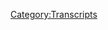 {{DEFAULTSORT:
    #_TRANSCRIPT_0074:October 4-6, 2015
}}{{Transcript
    | title         = [[74: October 4-6, 2015]]
    | caption       = [https://knowledgefight.libsyn.com/knowledge-fight-oct-4-6-2015 Listen to this episode on Libsyn]
    | episodeNumber = [[74: October 4-6, 2015|74]]
    | length        = 01:57:31
}}

{{MessageBox
    | header     = Warning: Bot Generated Content
    | text       = This transcript was automatically generated by transcription software and likely contains many mistakes and misattributions. Please check the audio for definitive quotes, attribution, and context.
    | image      = N3yvass4myg91.webp
    | imagewidth = 50px
    | id         = warning
}}

{{TranscriptBlock
    | name      = Unknown Speaker
    | timestamp = 00:00:00.000
    | text      = Andy in Kansas you're on the air. Thanks for holding
}}

{{TranscriptBlock
    | name      = Unknown Speaker
    | timestamp = 00:00:03.839
    | text      = Hello Alex, I'm a first-time caller. I'm a huge fan. I love your work. I love you. Hey everybody welcome back to knowledge fight
}}

{{TranscriptBlock
    | name      = Unknown Speaker
    | timestamp = 00:00:09.919
    | text      = I'm Dan. I'm Jordan. We are a couple dudes who like to sit around drink novelty beverages and talk a little bit about Alex Jones
}}

{{TranscriptBlock
    | name      = Unknown Speaker
    | timestamp = 00:00:15.400
    | text      = Is there a twist to this Dan? There is there's a twist. What's the twist Dan?
}}

{{TranscriptBlock
    | name      = Unknown Speaker
    | timestamp = 00:00:19.160
    | text      = It is much like I'm gonna call you Dan as many times as possible today. That's fine. Who are you like a customer service representative?
}}

{{TranscriptBlock
    | name      = Unknown Speaker
    | timestamp = 00:00:24.960
    | text      = I don't know Dan. Who are you?
}}

{{TranscriptBlock
    | name      = Unknown Speaker
    | timestamp = 00:00:26.960
    | text      = You read making friends and influencing people Dan. I have and let me tell you something
}}

{{TranscriptBlock
    | name      = Unknown Speaker
    | timestamp = 00:00:31.960
    | text      = Did let me tell you about how you get people to like that's so funny remember their day. I understand Jim
}}

{{TranscriptBlock
    | name      = Unknown Speaker
    | timestamp = 00:00:38.399
    | text      = That's so annoying those tricks that people do you can just see through them so easily all those all those little influence tricks
}}

{{TranscriptBlock
    | name      = Unknown Speaker
    | timestamp = 00:00:46.039
    | text      = Oh god, so annoying you can yeah, I think most people can if they just pay attention a little bit
}}

{{TranscriptBlock
    | name      = Unknown Speaker
    | timestamp = 00:00:50.600
    | text      = Aha, you just become aware of them and then you know, you won't be tricked disease
}}

{{TranscriptBlock
    | name      = Unknown Speaker
    | timestamp = 00:00:55.359
    | text      = You know what? Anyway, I think that can bring us back to the bit though. What is that? Because
}}

{{TranscriptBlock
    | name      = Unknown Speaker
    | timestamp = 00:00:59.560
    | text      = like those people like you know a lot about
}}

{{TranscriptBlock
    | name      = Unknown Speaker
    | timestamp = 00:01:03.399
    | text      = Alex Jones and I can't see through his bullshit. I think no that's not good. I think you know
}}

{{TranscriptBlock
    | name      = Unknown Speaker
    | timestamp = 00:01:08.560
    | text      = I just don't think I know anything about Alex Jones. Well, that's fine. I'll help you out. All right. Thank you today
}}

{{TranscriptBlock
    | name      = Unknown Speaker
    | timestamp = 00:01:13.359
    | text      = We're drinking Arnold Palmer light
}}

{{TranscriptBlock
    | name      = Unknown Speaker
    | timestamp = 00:01:16.760
    | text      = Arizona's 23 fluid ounce
}}

{{TranscriptBlock
    | name      = Unknown Speaker
    | timestamp = 00:01:19.079
    | text      = Almost the size of a wine bottle. This is big as a tall boy. This is insane. Great
}}

{{TranscriptBlock
    | name      = Unknown Speaker
    | timestamp = 00:01:25.599
    | text      = Massive iced tea lemonade Oh delicious good summer drink. It's muggy out in the shy
}}

{{TranscriptBlock
    | name      = Unknown Speaker
    | timestamp = 00:01:32.640
    | text      = What is happening now? I don't know
}}

{{TranscriptBlock
    | name      = Unknown Speaker
    | timestamp = 00:01:35.480
    | text      = Like doing the weather report up top telling everyone how muggy and moist it is outside. It's crazy
}}

{{TranscriptBlock
    | name      = Unknown Speaker
    | timestamp = 00:01:40.560
    | text      = I'll tell you right now. This is some good iced tea and lemonade Dan. It's good, but it's not as good as our donators
}}

{{TranscriptBlock
    | name      = Unknown Speaker
    | timestamp = 00:01:45.799
    | text      = Oh, hey like to give a shout out to a couple new policy wonks both of them named Mike
}}

{{TranscriptBlock
    | name      = Unknown Speaker
    | timestamp = 00:01:50.640
    | text      = What's going on out there Mike B. I'm a policy wonk. Thank you for joining up with the team
}}

{{TranscriptBlock
    | name      = Unknown Speaker
    | timestamp = 00:01:55.480
    | text      = Welcome aboard Mike B. And while we're at it, let's give a shout out to our other Mike policy wonk
}}

{{TranscriptBlock
    | name      = Unknown Speaker
    | timestamp = 00:02:00.439
    | text      = What's up out there? Mike W. I'm a policy wonk. Thank you so much for doing Mike Winslow. Is that you?
}}

{{TranscriptBlock
    | name      = Unknown Speaker
    | timestamp = 00:02:06.640
    | text      = Is are you doing are you doing some?
}}

{{TranscriptBlock
    | name      = Unknown Speaker
    | timestamp = 00:02:09.000
    | text      = Is that someone you went to high school with? No, that's uh, that's the guy from police academy. Oh, no Michael Winslow
}}

{{TranscriptBlock
    | name      = Unknown Speaker
    | timestamp = 00:02:15.919
    | text      = Oh, yeah, I've never heard him called Mike. I didn't know you guys were friends. I met him once we call each other Mike
}}

{{TranscriptBlock
    | name      = Unknown Speaker
    | timestamp = 00:02:21.520
    | text      = I met him once in Columbia, Missouri as well. Yeah, I don't remember it going well weird, dude
}}

{{TranscriptBlock
    | name      = Unknown Speaker
    | timestamp = 00:02:26.639
    | text      = That's the vibe I got. He's a weird dude. Speaking of weird dudes Alex Jones is pretty weird guys. Oh real quick
}}

{{TranscriptBlock
    | name      = Unknown Speaker
    | timestamp = 00:02:33.400
    | text      = I mailed out those buttons today
}}

{{TranscriptBlock
    | name      = Unknown Speaker
    | timestamp = 00:02:35.840
    | text      = So if you emailed us your your address, hopefully it will show up in your mail. I am
}}

{{TranscriptBlock
    | name      = Unknown Speaker
    | timestamp = 00:02:43.199
    | text      = Fingers crossed. I don't know how to I I put a button in an envelope and then I put a stamp on it
}}

{{TranscriptBlock
    | name      = Unknown Speaker
    | timestamp = 00:02:47.719
    | text      = I assume that's how that's how it works, right? Like put a note in there, right? I don't know how to write notes
}}

{{TranscriptBlock
    | name      = Unknown Speaker
    | timestamp = 00:02:52.639
    | text      = Jesus, what am I gonna so impersonal? Where do I have paper? What's going on? You could just take that notebook home
}}

{{TranscriptBlock
    | name      = Unknown Speaker
    | timestamp = 00:02:57.560
    | text      = That's I'm not gonna well, I've already mailed out. I'm not mailing out new buttons. All right fine later
}}

{{TranscriptBlock
    | name      = Unknown Speaker
    | timestamp = 00:03:03.400
    | text      = We'll mail you notes later. Yeah later
}}

{{TranscriptBlock
    | name      = Unknown Speaker
    | timestamp = 00:03:06.639
    | text      = Let's start off today's show with an out of context drop of Alex Jones from 2015
}}

{{TranscriptBlock
    | name      = Unknown Speaker
    | timestamp = 00:03:11.000
    | text      = people will then go back and listen to what we've said what we've written what we have exposed as
}}

{{TranscriptBlock
    | name      = Unknown Speaker
    | timestamp = 00:03:15.960
    | text      = They're now doing and we'll understand that we do have our finger on the global pulse
}}

{{TranscriptBlock
    | name      = Unknown Speaker
    | timestamp = 00:03:20.719
    | text      = We do have our finger on the zeitgeist. We do understand how the elite operate
}}

{{TranscriptBlock
    | name      = Unknown Speaker
    | timestamp = 00:03:25.879
    | text      = We do know what their endgame is and we know how to stop them. Our show would beg to differ. Yeah, I don't think you're
}}

{{TranscriptBlock
    | name      = Unknown Speaker
    | timestamp = 00:03:31.680
    | text      = I
}}

{{TranscriptBlock
    | name      = Unknown Speaker
    | timestamp = 00:03:34.439
    | text      = Just people will go back and listen to this two years later. We're like, yeah and no no
}}

{{TranscriptBlock
    | name      = Unknown Speaker
    | timestamp = 00:03:40.280
    | text      = Yes, sir, and no sir. Thank you very much. So today we're gonna be going over an investigation episode covering the span of
}}

{{TranscriptBlock
    | name      = Unknown Speaker
    | timestamp = 00:03:47.759
    | text      = October 4th through 6th
}}

{{TranscriptBlock
    | name      = Unknown Speaker
    | timestamp = 00:03:50.240
    | text      = 2015 God, can we just retreat into 2015 forever Dan? I hope we can I'd like to address really quick though
}}

{{TranscriptBlock
    | name      = Unknown Speaker
    | timestamp = 00:03:56.800
    | text      = Cuz we did put it out publicly that we have an episode that we're not putting out
}}

{{TranscriptBlock
    | name      = Unknown Speaker
    | timestamp = 00:04:00.159
    | text      = We're not putting it out. We did an episode covering
}}

{{TranscriptBlock
    | name      = Unknown Speaker
    | timestamp = 00:04:03.280
    | text      = Alex Jones's further coverage of the events in Charlottesville and we we recorded
}}

{{TranscriptBlock
    | name      = Unknown Speaker
    | timestamp = 00:04:10.080
    | text      = The evening of Trump's latest press conference almost simultaneously with the press company. Yeah, and after
}}

{{TranscriptBlock
    | name      = Unknown Speaker
    | timestamp = 00:04:17.759
    | text      = Hearing the press conference everything that our analysis was good in terms of what we had in front of us
}}

{{TranscriptBlock
    | name      = Unknown Speaker
    | timestamp = 00:04:24.639
    | text      = It's okay and how wrong Alex Jones is about a lot of stuff very wrong
}}

{{TranscriptBlock
    | name      = Unknown Speaker
    | timestamp = 00:04:28.319
    | text      = but with the added context of Trump basically mirroring Alex on so many fronts it became a thing where
}}

{{TranscriptBlock
    | name      = Unknown Speaker
    | timestamp = 00:04:35.000
    | text      = That's what we need to talk about. Yeah, the episode itself would have been dogshit
}}

{{TranscriptBlock
    | name      = Unknown Speaker
    | timestamp = 00:04:39.079
    | text      = so I don't I that's the reason for not putting it out, but
}}

{{TranscriptBlock
    | name      = Unknown Speaker
    | timestamp = 00:04:43.560
    | text      = I've been having a lot of thoughts and I just want to say this really quick
}}

{{TranscriptBlock
    | name      = Unknown Speaker
    | timestamp = 00:04:47.040
    | text      = I feel like I kind of know what's going on here with these white nationalists and shit and I see
}}

{{TranscriptBlock
    | name      = Unknown Speaker
    | timestamp = 00:04:53.759
    | text      = Wait, wait, what what's going on? Dan? I'm not are they looking for something?
}}

{{TranscriptBlock
    | name      = Unknown Speaker
    | timestamp = 00:04:59.079
    | text      = I'm not saying that I know as much as even people who have deep deep deeply studied them
}}

{{TranscriptBlock
    | name      = Unknown Speaker
    | timestamp = 00:05:04.680
    | text      = I'm not saying that but I got a vague sense of what's going on and the direction things are going and it's bad
}}

{{TranscriptBlock
    | name      = Unknown Speaker
    | timestamp = 00:05:10.240
    | text      = We predicted on the last episode
}}

{{TranscriptBlock
    | name      = Unknown Speaker
    | timestamp = 00:05:12.360
    | text      = We were going to see Isis like
}}

{{TranscriptBlock
    | name      = Unknown Speaker
    | timestamp = 00:05:14.480
    | text      = Insurgencies come together and then immediately there was that guy in Oklahoma who got arrested with a thousand pound bomb
}}

{{TranscriptBlock
    | name      = Unknown Speaker
    | timestamp = 00:05:20.540
    | text      = Trying to blow up the Federal Reserve Building. They found caches of weapons. Yeah, they found caches of weapons, of course
}}

{{TranscriptBlock
    | name      = Unknown Speaker
    | timestamp = 00:05:27.379
    | text      = Charlottesville, of course. So that's that's that's literal right insurgency technique. Absolutely
}}

{{TranscriptBlock
    | name      = Unknown Speaker
    | timestamp = 00:05:33.139
    | text      = That's what I would do if I was an insert than she you don't want to you can't buy them and then do that whole
}}

{{TranscriptBlock
    | name      = Unknown Speaker
    | timestamp = 00:05:37.339
    | text      = Thing you got to have them right where they are so they can't catch you then you can go in there. That's for real
}}

{{TranscriptBlock
    | name      = Unknown Speaker
    | timestamp = 00:05:42.980
    | text      = Mmm, that's for real war that war shit
}}

{{TranscriptBlock
    | name      = Unknown Speaker
    | timestamp = 00:05:45.459
    | text      = Yeah, and it's it's scary and I'm terrified and I hope that my fears and my
}}

{{TranscriptBlock
    | name      = Unknown Speaker
    | timestamp = 00:05:52.220
    | text      = Expectations and my predictions are off
}}

{{TranscriptBlock
    | name      = Unknown Speaker
    | timestamp = 00:05:54.220
    | text      = I don't know we'll see
}}

{{TranscriptBlock
    | name      = Unknown Speaker
    | timestamp = 00:05:56.259
    | text      = But I had one thought that I want to share with everybody and you Jordan cuz I know you're looking at me
}}

{{TranscriptBlock
    | name      = Unknown Speaker
    | timestamp = 00:06:02.459
    | text      = Very accusatory not accusatory. I think that this is actually a good thought and I think it's something that should
}}

{{TranscriptBlock
    | name      = Unknown Speaker
    | timestamp = 00:06:08.699
    | text      = It might not actually be a good thought
}}

{{TranscriptBlock
    | name      = Unknown Speaker
    | timestamp = 00:06:10.699
    | text      = This is a good and bad thought. All right, this is bittersweet. It's a bittersweet thought
}}

{{TranscriptBlock
    | name      = Unknown Speaker
    | timestamp = 00:06:16.459
    | text      = well, there's a massive difference between people on the left and
}}

{{TranscriptBlock
    | name      = Unknown Speaker
    | timestamp = 00:06:21.220
    | text      = These alt-right ding-dongs white nationalists and Nazis. Yes Nazis
}}

{{TranscriptBlock
    | name      = Unknown Speaker
    | timestamp = 00:06:25.279
    | text      = Well one of the biggest difference that I see beyond some of the very obvious ones are that people on the left especially
}}

{{TranscriptBlock
    | name      = Unknown Speaker
    | timestamp = 00:06:33.060
    | text      = activists engaged people
}}

{{TranscriptBlock
    | name      = Unknown Speaker
    | timestamp = 00:06:35.060
    | text      = Operate from a place of love they operate from a place of love and trust with each other and vulnerability. There is a
}}

{{TranscriptBlock
    | name      = Unknown Speaker
    | timestamp = 00:06:43.459
    | text      = part of it that is a shared goal a shared objective that is unity and it is I
}}

{{TranscriptBlock
    | name      = Unknown Speaker
    | timestamp = 00:06:51.459
    | text      = Get taken care of and so do you and so does everybody else and there's a freedom to be what you are
}}

{{TranscriptBlock
    | name      = Unknown Speaker
    | timestamp = 00:06:57.300
    | text      = Gay people can just be gay trans people can be trans and there's a vulnerability in living who you are
}}

{{TranscriptBlock
    | name      = Unknown Speaker
    | timestamp = 00:07:02.899
    | text      = Publicly and there's something that brings people together about that and creates community
}}

{{TranscriptBlock
    | name      = Unknown Speaker
    | timestamp = 00:07:08.180
    | text      = So when you see these organizations these hippie leftist organizations that protest things often
}}

{{TranscriptBlock
    | name      = Unknown Speaker
    | timestamp = 00:07:14.660
    | text      = You'll see people who stand arm to arm together who are very different and they care about each other and that's great on
}}

{{TranscriptBlock
    | name      = Unknown Speaker
    | timestamp = 00:07:21.579
    | text      = The right it's fear. It's fear and paranoia and that is not sustainable
}}

{{TranscriptBlock
    | name      = Unknown Speaker
    | timestamp = 00:07:28.379
    | text      = Sustainable you see what's happening even within the Trump White House. Everyone's turning on each other
}}

{{TranscriptBlock
    | name      = Unknown Speaker
    | timestamp = 00:07:34.139
    | text      = it's constantly happening where because they come from this place of
}}

{{TranscriptBlock
    | name      = Unknown Speaker
    | timestamp = 00:07:39.180
    | text      = Conspiratorial paranoia this fear this fear of someone trying to squash them this and it's unmerited
}}

{{TranscriptBlock
    | name      = Unknown Speaker
    | timestamp = 00:07:46.240
    | text      = It's this fear of whiteness being eradicated or or whatever version you want to fill in that gap with
}}

{{TranscriptBlock
    | name      = Unknown Speaker
    | timestamp = 00:07:52.220
    | text      = That fear makes you fear everyone else. Even the people you're supposed to be in lockstep with
}}

{{TranscriptBlock
    | name      = Unknown Speaker
    | timestamp = 00:07:59.660
    | text      = So even though we see these disparate white nationalists groups coming together and they're doing some damage
}}

{{TranscriptBlock
    | name      = Unknown Speaker
    | timestamp = 00:08:07.620
    | text      = There is a part of me that knows full
}}

{{TranscriptBlock
    | name      = Unknown Speaker
    | timestamp = 00:08:10.139
    | text      = Well, they're going to turn on each other because they're gonna start thinking each other are feds
}}

{{TranscriptBlock
    | name      = Unknown Speaker
    | timestamp = 00:08:15.100
    | text      = They're going to come to a point where they're like you're an infiltrator
}}

{{TranscriptBlock
    | name      = Unknown Speaker
    | timestamp = 00:08:18.459
    | text      = Qualtrader there. It's cannibalistic these sorts of organizations can't really
}}

{{TranscriptBlock
    | name      = Unknown Speaker
    | timestamp = 00:08:24.100
    | text      = Make this sort of loving cohesive bonds that people
}}

{{TranscriptBlock
    | name      = Unknown Speaker
    | timestamp = 00:08:28.819
    | text      = Supporting each other can and so that's my positive feeling right now, unfortunately. Yeah the part that's negative
}}

{{TranscriptBlock
    | name      = Unknown Speaker
    | timestamp = 00:08:35.860
    | text      = I was gonna say you're gonna you're gonna need to put a huge butt on the end of that
}}

{{TranscriptBlock
    | name      = Unknown Speaker
    | timestamp = 00:08:39.659
    | text      = well, the part that's negative about it is that when these
}}

{{TranscriptBlock
    | name      = Unknown Speaker
    | timestamp = 00:08:42.899
    | text      = Conspiratorial paranoid type of tendencies come out it often leads to explosions
}}

{{TranscriptBlock
    | name      = Unknown Speaker
    | timestamp = 00:08:49.379
    | text      = So there could be some really negative flare-ups and what-have-you
}}

{{TranscriptBlock
    | name      = Unknown Speaker
    | timestamp = 00:08:55.620
    | text      = but they'll never
}}

{{TranscriptBlock
    | name      = Unknown Speaker
    | timestamp = 00:08:57.259
    | text      = they'll never be able to work together well, and
}}

{{TranscriptBlock
    | name      = Unknown Speaker
    | timestamp = 00:09:00.580
    | text      = That's a positive I think I don't know it's cold comfort and I don't think it's that great
}}

{{TranscriptBlock
    | name      = Unknown Speaker
    | timestamp = 00:09:06.259
    | text      = but it was something that dawned on me when I was
}}

{{TranscriptBlock
    | name      = Unknown Speaker
    | timestamp = 00:09:08.460
    | text      = Going over some of these stories and watching some footage from the from the demonstrations and the Nazis
}}

{{TranscriptBlock
    | name      = Unknown Speaker
    | timestamp = 00:09:16.100
    | text      = It's like it's terrifying. But at the same time there's a there's a pitiable aspect when you see them interact with each other
}}

{{TranscriptBlock
    | name      = Unknown Speaker
    | timestamp = 00:09:22.100
    | text      = Uh, yeah, I I agree. I agree
}}

{{TranscriptBlock
    | name      = Unknown Speaker
    | timestamp = 00:09:28.659
    | text      = Let me say before you do that I accept that point I'm making might be trite
}}

{{TranscriptBlock
    | name      = Unknown Speaker
    | timestamp = 00:09:32.899
    | text      = It might be it might be something very small, but it it weighed on my heart
}}

{{TranscriptBlock
    | name      = Unknown Speaker
    | timestamp = 00:09:38.100
    | text      = well, I I agree with you like whenever so I
}}

{{TranscriptBlock
    | name      = Unknown Speaker
    | timestamp = 00:09:43.259
    | text      = Took the ill advice of many people who are saying, you know, here's what we got to do
}}

{{TranscriptBlock
    | name      = Unknown Speaker
    | timestamp = 00:09:49.100
    | text      = We can't leave these guys in isolation. We should we should talk to them if you have somebody that you know, who is
}}

{{TranscriptBlock
    | name      = Unknown Speaker
    | timestamp = 00:09:56.419
    | text      = Engaging with this. All right bullshit
}}

{{TranscriptBlock
    | name      = Unknown Speaker
    | timestamp = 00:09:58.460
    | text      = I unfortunately know where this is going to them and I tried to try to talk to my dad and
}}

{{TranscriptBlock
    | name      = Unknown Speaker
    | timestamp = 00:10:04.299
    | text      = And I got a lot of info Wars back at me that you forwarded me that email and there's there's a lot of info Wars
}}

{{TranscriptBlock
    | name      = Unknown Speaker
    | timestamp = 00:10:11.460
    | text      = Yeah, there's a good bit of it
}}

{{TranscriptBlock
    | name      = Unknown Speaker
    | timestamp = 00:10:12.940
    | text      = Yeah
}}

{{TranscriptBlock
    | name      = Unknown Speaker
    | timestamp = 00:10:13.220
    | text      = There's not that's not encouraging and he doesn't he doesn't watch info or there at least I fucking hope not but it is
}}

{{TranscriptBlock
    | name      = Unknown Speaker
    | timestamp = 00:10:19.320
    | text      = You know, it is somewhat ironic. Well, yeah, that's the that's exactly the point. We've been making this whole fucking time
}}

{{TranscriptBlock
    | name      = Unknown Speaker
    | timestamp = 00:10:24.740
    | text      = Yeah
}}

{{TranscriptBlock
    | name      = Unknown Speaker
    | timestamp = 00:10:25.139
    | text      = It's just ironic to have spent the last pretty much year of my life fighting against Alex Jones only to be
}}

{{TranscriptBlock
    | name      = Unknown Speaker
    | timestamp = 00:10:32.500
    | text      = Related to it, but whenever I'm talking to him
}}

{{TranscriptBlock
    | name      = Unknown Speaker
    | timestamp = 00:10:36.279
    | text      = I don't want I I want him to see what's wrong. I want him to
}}

{{TranscriptBlock
    | name      = Unknown Speaker
    | timestamp = 00:10:42.139
    | text      = Because I believe he's a good person. Mm-hmm. So I want him to see look this is not good
}}

{{TranscriptBlock
    | name      = Unknown Speaker
    | timestamp = 00:10:47.740
    | text      = I know you think you're following through with your principles, but they've been warped and twisted by this nonsense
}}

{{TranscriptBlock
    | name      = Unknown Speaker
    | timestamp = 00:10:53.500
    | text      = and if you could just for a second remember, you're not a
}}

{{TranscriptBlock
    | name      = Unknown Speaker
    | timestamp = 00:10:56.200
    | text      = You're not a Nazi or a Nazi apologist and then think clearly. Yeah. Yeah, and they just can't do that now
}}

{{TranscriptBlock
    | name      = Unknown Speaker
    | timestamp = 00:11:03.879
    | text      = That's my side. The Nazi side is all Jews should die. Mm-hmm. So I'm gonna go with we're fighting out of love
}}

{{TranscriptBlock
    | name      = Unknown Speaker
    | timestamp = 00:11:12.320
    | text      = That's my if you're apologizing for not that's that's fucking you're apologizing for Nazis
}}

{{TranscriptBlock
    | name      = Unknown Speaker
    | timestamp = 00:11:18.440
    | text      = Yeah, you don't get you don't get to be in the middle if you're apologizing for Nazis
}}

{{TranscriptBlock
    | name      = Unknown Speaker
    | timestamp = 00:11:23.480
    | text      = No, no, and that's the part that's you know, it's very it's very trite and a lot of people have made this point already
}}

{{TranscriptBlock
    | name      = Unknown Speaker
    | timestamp = 00:11:30.399
    | text      = but it
}}

{{TranscriptBlock
    | name      = Unknown Speaker
    | timestamp = 00:11:31.820
    | text      = We can you can cast aside very easily the argument that there are good people who were just there
}}

{{TranscriptBlock
    | name      = Unknown Speaker
    | timestamp = 00:11:37.600
    | text      = Just happened to be some Nazis with them
}}

{{TranscriptBlock
    | name      = Unknown Speaker
    | timestamp = 00:11:39.220
    | text      = Yeah
}}

{{TranscriptBlock
    | name      = Unknown Speaker
    | timestamp = 00:11:39.559
    | text      = now that that argument flies right the fuck out the window because I've been to a hundred protests in my life and
}}

{{TranscriptBlock
    | name      = Unknown Speaker
    | timestamp = 00:11:45.360
    | text      = Any time there were Nazis or Klan people I would have left that protest
}}

{{TranscriptBlock
    | name      = Unknown Speaker
    | timestamp = 00:11:49.600
    | text      = Yeah, I've been like I'm getting the fuck out of here. Look around you if you're surrounded by Nazis
}}

{{TranscriptBlock
    | name      = Unknown Speaker
    | timestamp = 00:11:54.399
    | text      = Maybe you're a Nazi even if you do care about maybe you're being murdered by a Nazi, right?
}}

{{TranscriptBlock
    | name      = Unknown Speaker
    | timestamp = 00:11:59.120
    | text      = That's the other possibility one of the two
}}

{{TranscriptBlock
    | name      = Unknown Speaker
    | timestamp = 00:12:01.120
    | text      = Both are there because even if you do care about Southern heritage so much that you feel like you've got to go to this protest
}}

{{TranscriptBlock
    | name      = Unknown Speaker
    | timestamp = 00:12:06.639
    | text      = The only two options are leave or then demonstrate against the Nazis being a part of your protest
}}

{{TranscriptBlock
    | name      = Unknown Speaker
    | timestamp = 00:12:12.600
    | text      = Those are really the only two
}}

{{TranscriptBlock
    | name      = Unknown Speaker
    | timestamp = 00:12:14.759
    | text      = socially active
}}

{{TranscriptBlock
    | name      = Unknown Speaker
    | timestamp = 00:12:16.600
    | text      = responsible things you can do but be that as it may let's not dwell on this too far cuz
}}

{{TranscriptBlock
    | name      = Unknown Speaker
    | timestamp = 00:12:21.799
    | text      = Well, it's just there's simplest the simplest way of putting it is not everybody who voted for Trump as a Nazi now
}}

{{TranscriptBlock
    | name      = Unknown Speaker
    | timestamp = 00:12:28.240
    | text      = They are every fucking Nazi voted for Trump. Yeah, so now it's time to look in the goddamn mirror
}}

{{TranscriptBlock
    | name      = Unknown Speaker
    | timestamp = 00:12:34.399
    | text      = Yeah, are you the one who's on the side of Nazis? Yeah, good luck. Good fucking luck assholes
}}

{{TranscriptBlock
    | name      = Unknown Speaker
    | timestamp = 00:12:40.200
    | text      = uh, so we I don't want to talk about this anymore and right and belt barring some sort of weird event on the Alex Jones row
}}

{{TranscriptBlock
    | name      = Unknown Speaker
    | timestamp = 00:12:47.919
    | text      = Which I don't see happening because he's now on vacation
}}

{{TranscriptBlock
    | name      = Unknown Speaker
    | timestamp = 00:12:50.840
    | text      = So we were safe to go back to the past. I go back to 2015 today
}}

{{TranscriptBlock
    | name      = Unknown Speaker
    | timestamp = 00:12:56.480
    | text      = Like I said, we're gonna be going over the fourth to the sixth
}}

{{TranscriptBlock
    | name      = Unknown Speaker
    | timestamp = 00:12:59.480
    | text      = Hey, guess what on the fourth David Knight hosted we don't have to talk about that shit at all. Hell, yeah
}}

{{TranscriptBlock
    | name      = Unknown Speaker
    | timestamp = 00:13:04.720
    | text      = You know what? I'm looking forward to all the stuff. We're not talking about today Dan
}}

{{TranscriptBlock
    | name      = Unknown Speaker
    | timestamp = 00:13:08.639
    | text      = That's my favorite part of this show right now David Knight not talking about it not talking about him
}}

{{TranscriptBlock
    | name      = Unknown Speaker
    | timestamp = 00:13:13.360
    | text      = That's another one in the win column for us anytime. You don't talk about David Knight big old win
}}

{{TranscriptBlock
    | name      = Unknown Speaker
    | timestamp = 00:13:19.440
    | text      = So we get to the fifth and here's how Alex Jones wants to start out his show
}}

{{TranscriptBlock
    | name      = Unknown Speaker
    | timestamp = 00:13:23.120
    | text      = This is the beginning narrative the kickoff also in the fourth hour Paul Joseph Watson will be hosting I asked him this morning
}}

{{TranscriptBlock
    | name      = Unknown Speaker
    | timestamp = 00:13:31.879
    | text      = what he was gonna be covering and
}}

{{TranscriptBlock
    | name      = Unknown Speaker
    | timestamp = 00:13:33.879
    | text      = It turns out he's me covering one of the things I'm gonna be covering today when he does the fourth hour
}}

{{TranscriptBlock
    | name      = Unknown Speaker
    | timestamp = 00:13:40.840
    | text      = This motherfuckers wearing my dress today in your eyes the next trendy social justice movement
}}

{{TranscriptBlock
    | name      = Unknown Speaker
    | timestamp = 00:13:46.080
    | text      = This is on mainstream television with a basic endorsement and if you have sight now, it's hurtful
}}

{{TranscriptBlock
    | name      = Unknown Speaker
    | timestamp = 00:13:53.200
    | text      = So you may have to lose your eyesight just like you can't say mother or father or he or she that's hurtful to those
}}

{{TranscriptBlock
    | name      = Unknown Speaker
    | timestamp = 00:13:59.799
    | text      = That do not consider themselves as sex your existence
}}

{{TranscriptBlock
    | name      = Unknown Speaker
    | timestamp = 00:14:02.799
    | text      = is evil
}}

{{TranscriptBlock
    | name      = Unknown Speaker
    | timestamp = 00:14:06.960
    | text      = So you want to know where that's but that's based on nope, I just want that I just want that to live it
}}

{{TranscriptBlock
    | name      = Unknown Speaker
    | timestamp = 00:14:12.059
    | text      = I I can't be happier that we're in 2015 Dan. It's great
}}

{{TranscriptBlock
    | name      = Unknown Speaker
    | timestamp = 00:14:16.080
    | text      = Do you know what a big problem for us in 2015 is people pouring drain cleaner in their eyes exactly?
}}

{{TranscriptBlock
    | name      = Unknown Speaker
    | timestamp = 00:14:22.840
    | text      = That's trendy
}}

{{TranscriptBlock
    | name      = Unknown Speaker
    | timestamp = 00:14:24.840
    | text      = Love it. May we live here in perpetuity? So Alex Jones saw some sort of I don't know probably
}}

{{TranscriptBlock
    | name      = Unknown Speaker
    | timestamp = 00:14:33.679
    | text      = He's he's read Vonnegut's short story like one time and that's all he knows no, that's all he's doing right here
}}

{{TranscriptBlock
    | name      = Unknown Speaker
    | timestamp = 00:14:41.039
    | text      = That's that's not what this is. This is
}}

{{TranscriptBlock
    | name      = Unknown Speaker
    | timestamp = 00:14:43.840
    | text      = he saw
}}

{{TranscriptBlock
    | name      = Unknown Speaker
    | timestamp = 00:14:45.440
    | text      = Some British version of a show that's like my strange addiction or something like that
}}

{{TranscriptBlock
    | name      = Unknown Speaker
    | timestamp = 00:14:49.759
    | text      = Okay, you know one of these shows where they follow people who live a pretty bizarre existence, right?
}}

{{TranscriptBlock
    | name      = Unknown Speaker
    | timestamp = 00:14:55.519
    | text      = Cuz he even plays part of it on the show and everybody loves a freak show
}}

{{TranscriptBlock
    | name      = Unknown Speaker
    | timestamp = 00:14:58.799
    | text      = It is he keeps saying that it's like oh, they're they're worshipping these people pouring drain. Oh in their eyes and instead
}}

{{TranscriptBlock
    | name      = Unknown Speaker
    | timestamp = 00:15:05.919
    | text      = It's just like they're just showing that there are people who believe that they should be blind and they poor fucking shit in their eyes
}}

{{TranscriptBlock
    | name      = Unknown Speaker
    | timestamp = 00:15:13.039
    | text      = There are people who do that people who believe they should have one less arm and cut off their arm
}}

{{TranscriptBlock
    | name      = Unknown Speaker
    | timestamp = 00:15:18.120
    | text      = Uh, yeah, it's pretty complicated. I don't think I support 100% but then at the same time it's not hurting anybody
}}

{{TranscriptBlock
    | name      = Unknown Speaker
    | timestamp = 00:15:24.879
    | text      = I don't know if you want to if there's an argument. It's so small of a population
}}

{{TranscriptBlock
    | name      = Unknown Speaker
    | timestamp = 00:15:30.120
    | text      = I'm not sure I need to have an opinion on it, but I don't want to stop them necessarily
}}

{{TranscriptBlock
    | name      = Unknown Speaker
    | timestamp = 00:15:36.360
    | text      = But I also want to say that the trendies are not worshipping them. Mmm, probably there's a conversation to have about whether or not
}}

{{TranscriptBlock
    | name      = Unknown Speaker
    | timestamp = 00:15:43.399
    | text      = We should be watching that because that's that's the same thing or not should be watching it
}}

{{TranscriptBlock
    | name      = Unknown Speaker
    | timestamp = 00:15:48.480
    | text      = But like that's going to a carnival and having the guys say look at the bearded lady, right?
}}

{{TranscriptBlock
    | name      = Unknown Speaker
    | timestamp = 00:15:52.559
    | text      = Especially the ones that are like I eat my bed
}}

{{TranscriptBlock
    | name      = Unknown Speaker
    | timestamp = 00:15:56.159
    | text      = There's a conversation about that. Mmm copycats is not the conversation
}}

{{TranscriptBlock
    | name      = Unknown Speaker
    | timestamp = 00:16:01.240
    | text      = Well so much so much reality television does deteriorate into that like carnival sideshow shit. Oh, yeah
}}

{{TranscriptBlock
    | name      = Unknown Speaker
    | timestamp = 00:16:07.519
    | text      = Uh and that you know, I'm not super thrilled with that. But then again, I'm a fucking 33 year old man. I shouldn't be
}}

{{TranscriptBlock
    | name      = Unknown Speaker
    | timestamp = 00:16:15.840
    | text      = There's such a 90s
}}

{{TranscriptBlock
    | name      = Unknown Speaker
    | timestamp = 00:16:18.080
    | text      = 90s local broadcast news feel to that like
}}

{{TranscriptBlock
    | name      = Unknown Speaker
    | timestamp = 00:16:21.399
    | text      = Pouring drain cleaner in your eyes. Could that be happening to your kids?
}}

{{TranscriptBlock
    | name      = Unknown Speaker
    | timestamp = 00:16:25.279
    | text      = If find out now if the local news guy was really obsessed with globalists and the trendy is yeah
}}

{{TranscriptBlock
    | name      = Unknown Speaker
    | timestamp = 00:16:31.320
    | text      = Yeah, that would be a way better local news. So Alex spends like the weather is gonna be a thousand degrees
}}

{{TranscriptBlock
    | name      = Unknown Speaker
    | timestamp = 00:16:38.240
    | text      = By the end of the week because the global is thanks. Thanks. Dan will be welcome back. Why am I the weather?
}}

{{TranscriptBlock
    | name      = Unknown Speaker
    | timestamp = 00:16:44.799
    | text      = You're everybody's weather guy, right?
}}

{{TranscriptBlock
    | name      = Unknown Speaker
    | timestamp = 00:16:47.159
    | text      = so
}}

{{TranscriptBlock
    | name      = Unknown Speaker
    | timestamp = 00:16:48.600
    | text      = Alex talks about that
}}

{{TranscriptBlock
    | name      = Unknown Speaker
    | timestamp = 00:16:50.240
    | text      = The trend is one of worship blind making people blind or have you he's on that for like days. Excellent. It's ridiculous
}}

{{TranscriptBlock
    | name      = Unknown Speaker
    | timestamp = 00:16:58.399
    | text      = Yeah, but he he has other stuff the other other narratives he wants to get to this one's kind of interesting
}}

{{TranscriptBlock
    | name      = Unknown Speaker
    | timestamp = 00:17:05.920
    | text      = Alex Jones
}}

{{TranscriptBlock
    | name      = Unknown Speaker
    | timestamp = 00:17:06.960
    | text      = As interesting as putting drink cleaner your eyes. No, but I don't think anything gets up that high Dan
}}

{{TranscriptBlock
    | name      = Unknown Speaker
    | timestamp = 00:17:11.799
    | text      = Alex is way ahead of the curve my man. Did he pour drink cleaner in his eyes?
}}

{{TranscriptBlock
    | name      = Unknown Speaker
    | timestamp = 00:17:16.240
    | text      = He didn't this is about you do it 20 years ago though. No, but this is about linguistics
}}

{{TranscriptBlock
    | name      = Unknown Speaker
    | timestamp = 00:17:19.960
    | text      = Okay, and Europeans testing is wrong
}}

{{TranscriptBlock
    | name      = Unknown Speaker
    | timestamp = 00:17:22.759
    | text      = They have major members of the UK and German and French government in the last month on television
}}

{{TranscriptBlock
    | name      = Unknown Speaker
    | timestamp = 00:17:29.319
    | text      = We've ran the articles
}}

{{TranscriptBlock
    | name      = Unknown Speaker
    | timestamp = 00:17:31.119
    | text      = Saying it's good. We've opened the borders up to the Middle East because it's bad that Europe has white people and it's good
}}

{{TranscriptBlock
    | name      = Unknown Speaker
    | timestamp = 00:17:38.000
    | text      = They're all about to be gone
}}

{{TranscriptBlock
    | name      = Unknown Speaker
    | timestamp = 00:17:39.519
    | text      = Well, I'm not against North Africans or Arabs
}}

{{TranscriptBlock
    | name      = Unknown Speaker
    | timestamp = 00:17:43.880
    | text      = But a lot of them have picked up the chant yeah, we're coming to breed you out we're gonna conquer you you're weak
}}

{{TranscriptBlock
    | name      = Unknown Speaker
    | timestamp = 00:17:48.279
    | text      = So you are government says come in we're weak take us over
}}

{{TranscriptBlock
    | name      = Unknown Speaker
    | timestamp = 00:17:54.200
    | text      = When I talked to Paul Watson about this a few weeks ago
}}

{{TranscriptBlock
    | name      = Unknown Speaker
    | timestamp = 00:17:56.519
    | text      = I said, what do you think it is? And he said I think it's cuckolding
}}

{{TranscriptBlock
    | name      = Unknown Speaker
    | timestamp = 00:17:59.960
    | text      = And I said you mean where?
}}

{{TranscriptBlock
    | name      = Unknown Speaker
    | timestamp = 00:18:02.079
    | text      = And then PJ woman basically dominates her husband in front of another man and the man has sex with her
}}

{{TranscriptBlock
    | name      = Unknown Speaker
    | timestamp = 00:18:07.200
    | text      = I don't mean to talk about this on air folks. This is psychology. He goes. Yes, exactly
}}

{{TranscriptBlock
    | name      = Unknown Speaker
    | timestamp = 00:18:11.480
    | text      = And I said you're absolutely right. That's what I think it is. I love
}}

{{TranscriptBlock
    | name      = Unknown Speaker
    | timestamp = 00:18:19.480
    | text      = Why did he pose it as a question that he's talking to Paul Joseph
}}

{{TranscriptBlock
    | name      = Unknown Speaker
    | timestamp = 00:18:23.440
    | text      = Nobody's talking to Paul Joseph Watson
}}

{{TranscriptBlock
    | name      = Unknown Speaker
    | timestamp = 00:18:25.299
    | text      = So I says to him and then he gets eerily suspicious specific like he might as well have said black dude right there
}}

{{TranscriptBlock
    | name      = Unknown Speaker
    | timestamp = 00:18:31.519
    | text      = He I think he was actually saying do you mean that video you sent me right right and then Paul Joseph Watson was like
}}

{{TranscriptBlock
    | name      = Unknown Speaker
    | timestamp = 00:18:37.400
    | text      = Yeah, and he was like I agree
}}

{{TranscriptBlock
    | name      = Unknown Speaker
    | timestamp = 00:18:38.960
    | text      = I like that video and then he just rewrote the story a little bit cuz cuckolding in terms of like
}}

{{TranscriptBlock
    | name      = Unknown Speaker
    | timestamp = 00:18:43.880
    | text      = Shakespearean language it just meant a lady who was cheating on her husband and everyone knew it
}}

{{TranscriptBlock
    | name      = Unknown Speaker
    | timestamp = 00:18:48.480
    | text      = Yeah, it wasn't necessarily what you see in modern pornography, which is what Alex Joseph
}}

{{TranscriptBlock
    | name      = Unknown Speaker
    | timestamp = 00:18:53.880
    | text      = clearly what he's describing
}}

{{TranscriptBlock
    | name      = Unknown Speaker
    | timestamp = 00:18:55.960
    | text      = Exactly what he's describing but more importantly. This is 2015 Alex Jones was on the fucking vanguard of cock. Yeah, that's true
}}

{{TranscriptBlock
    | name      = Unknown Speaker
    | timestamp = 00:19:03.279
    | text      = That's great. That is great
}}

{{TranscriptBlock
    | name      = Unknown Speaker
    | timestamp = 00:19:04.920
    | text      = He doesn't start throwing it around until like the Cernovich is come along and stuff like that
}}

{{TranscriptBlock
    | name      = Unknown Speaker
    | timestamp = 00:19:09.119
    | text      = But he's he's right there which kind of means they cuckold it or they I think they might be right around the corner
}}

{{TranscriptBlock
    | name      = Unknown Speaker
    | timestamp = 00:19:15.400
    | text      = I think they might show up around the same time as Roger Stone quite frankly
}}

{{TranscriptBlock
    | name      = Unknown Speaker
    | timestamp = 00:19:18.599
    | text      = Oh, do you think cuckold is that their call? Yeah the horn that goes up and they all their ears perk up
}}

{{TranscriptBlock
    | name      = Unknown Speaker
    | timestamp = 00:19:24.019
    | text      = It's like cucko, but it's cucko
}}

{{TranscriptBlock
    | name      = Unknown Speaker
    | timestamp = 00:19:28.079
    | text      = Yeah
}}

{{TranscriptBlock
    | name      = Unknown Speaker
    | timestamp = 00:19:29.920
    | text      = So I'm pretty thrilled with that
}}

{{TranscriptBlock
    | name      = Unknown Speaker
    | timestamp = 00:19:32.039
    | text      = I didn't know that Alex Jones was on the cuck tip that early. I'm excited. He is the mean machine
}}

{{TranscriptBlock
    | name      = Unknown Speaker
    | timestamp = 00:19:41.160
    | text      = You're not gonna like this next clip because it's one of the three times in the eight and a half months
}}

{{TranscriptBlock
    | name      = Unknown Speaker
    | timestamp = 00:19:46.920
    | text      = We've been doing this show that I've labeled a clip wolf
}}

{{TranscriptBlock
    | name      = Unknown Speaker
    | timestamp = 00:19:52.359
    | text      = So get ready for that. Oh, yeah, this might be exasperated. Can you be homosexual?
}}

{{TranscriptBlock
    | name      = Unknown Speaker
    | timestamp = 00:19:57.839
    | text      = Oh
}}

{{TranscriptBlock
    | name      = Unknown Speaker
    | timestamp = 00:19:59.640
    | text      = Five years old married to someone you love of the same sex and have a good life and a good culture
}}

{{TranscriptBlock
    | name      = Unknown Speaker
    | timestamp = 00:20:05.359
    | text      = Yes, very rarely there are cases of it
}}

{{TranscriptBlock
    | name      = Unknown Speaker
    | timestamp = 00:20:07.400
    | text      = but if you look statistically the suicide the the the abuse the drugs the
}}

{{TranscriptBlock
    | name      = Unknown Speaker
    | timestamp = 00:20:13.920
    | text      = The degeneracy the mutilation is off the chart. It's the most unhappy group of people in the world
}}

{{TranscriptBlock
    | name      = Unknown Speaker
    | timestamp = 00:20:21.480
    | text      = Well, because you heard us and were mean to us and didn't embrace us
}}

{{TranscriptBlock
    | name      = Unknown Speaker
    | timestamp = 00:20:25.079
    | text      = Really there have been cultures where it's been fully embraced by the government and they promptly collapse. This is like the
}}

{{TranscriptBlock
    | name      = Unknown Speaker
    | timestamp = 00:20:32.480
    | text      = Like like like the Greeks. Well, this is just repetition of what that homophobic pastor said on the show like three weeks ago
}}

{{TranscriptBlock
    | name      = Unknown Speaker
    | timestamp = 00:20:39.519
    | text      = Or whatever maybe a month and a half ago in the chronology of this of 2015
}}

{{TranscriptBlock
    | name      = Unknown Speaker
    | timestamp = 00:20:44.440
    | text      = This is just an example of him literally repeating things as guests say
}}

{{TranscriptBlock
    | name      = Unknown Speaker
    | timestamp = 00:20:48.599
    | text      = So, yeah, but that that's part of the wolf that like I knew that he doesn't
}}

{{TranscriptBlock
    | name      = Unknown Speaker
    | timestamp = 00:20:53.559
    | text      = I knew that he doesn't I knew that your answer was going to be what he deflected from immediately after which is kind of nice
}}

{{TranscriptBlock
    | name      = Unknown Speaker
    | timestamp = 00:20:59.960
    | text      = It's a little frustrating but it gets so much worse
}}

{{TranscriptBlock
    | name      = Unknown Speaker
    | timestamp = 00:21:02.079
    | text      = This has been done to cause the collapse of civilization
}}

{{TranscriptBlock
    | name      = Unknown Speaker
    | timestamp = 00:21:06.680
    | text      = Because the globalists are developing high-tech reservations that are exempt from the taxes from the cultural degradation that are separate
}}

{{TranscriptBlock
    | name      = Unknown Speaker
    | timestamp = 00:21:15.440
    | text      = You don't get into the globalist
}}

{{TranscriptBlock
    | name      = Unknown Speaker
    | timestamp = 00:21:17.440
    | text      = Proto Elysium bases that are on the ground and then are on artificial islands and being established
}}

{{TranscriptBlock
    | name      = Unknown Speaker
    | timestamp = 00:21:24.599
    | text      = You don't get on to those things when you buy into any of this stuff
}}

{{TranscriptBlock
    | name      = Unknown Speaker
    | timestamp = 00:21:29.759
    | text      = That is a cultural poison put out there to neutralize society
}}

{{TranscriptBlock
    | name      = Unknown Speaker
    | timestamp = 00:21:35.160
    | text      = Do you think the very just homosexuality the schools and the culture and the movies the literature?
}}

{{TranscriptBlock
    | name      = Unknown Speaker
    | timestamp = 00:21:40.880
    | text      = The little front men like Gore Vidal who meant well
}}

{{TranscriptBlock
    | name      = Unknown Speaker
    | timestamp = 00:21:43.759
    | text      = Do you think those same people really cared about you when they were putting HIV in hepatitis shots at clinics in New York and San Francisco to give gay men HIV the first weaponized true strain
}}

{{TranscriptBlock
    | name      = Unknown Speaker
    | timestamp = 00:22:00.980
    | text      = HIV is just a whole cover for a whole bunch of different strains. They've developed. Okay
}}

{{TranscriptBlock
    | name      = Unknown Speaker
    | timestamp = 00:22:05.539
    | text      = And it attacks people that already have rundown immune systems
}}

{{TranscriptBlock
    | name      = Unknown Speaker
    | timestamp = 00:22:10.140
    | text      = Racially based
}}

{{TranscriptBlock
    | name      = Unknown Speaker
    | timestamp = 00:22:12.059
    | text      = But because caucasians wait
}}

{{TranscriptBlock
    | name      = Unknown Speaker
    | timestamp = 00:22:15.339
    | text      = Are so closely aligned to Africans genetically you still get crossover. It could still kill white people
}}

{{TranscriptBlock
    | name      = Unknown Speaker
    | timestamp = 00:22:21.819
    | text      = But you've noticed how many black folks have it what you can sneeze if you got HIV of a black person it not what?
}}

{{TranscriptBlock
    | name      = Unknown Speaker
    | timestamp = 00:22:31.140
    | text      = So what talk about reality here ladies and gentlemen
}}

{{TranscriptBlock
    | name      = Unknown Speaker
    | timestamp = 00:22:35.079
    | text      = Let's talk about reality
}}

{{TranscriptBlock
    | name      = Unknown Speaker
    | timestamp = 00:22:41.559
    | text      = It's pretty amazing that
}}

{{TranscriptBlock
    | name      = Unknown Speaker
    | timestamp = 00:22:43.680
    | text      = that's a
}}

{{TranscriptBlock
    | name      = Unknown Speaker
    | timestamp = 00:22:45.000
    | text      = That's a misunderstanding of all the things all the way at
}}

{{TranscriptBlock
    | name      = Unknown Speaker
    | timestamp = 00:22:49.319
    | text      = Simultaneously largely. Yeah, I don't also also even his argument of like gay people destroy
}}

{{TranscriptBlock
    | name      = Unknown Speaker
    | timestamp = 00:22:55.720
    | text      = Civilizations if you if you embrace them, that's why the globalists have no gay utopias
}}

{{TranscriptBlock
    | name      = Unknown Speaker
    | timestamp = 00:23:01.559
    | text      = Right, I guess free of the cultural degradation. Yeah, he argues that globalists
}}

{{TranscriptBlock
    | name      = Unknown Speaker
    | timestamp = 00:23:06.480
    | text      = He want the globalists to be doesn't he want to join the globalist then he also argues the globalists like fuck each other
}}

{{TranscriptBlock
    | name      = Unknown Speaker
    | timestamp = 00:23:12.960
    | text      = All the time. Yeah, but in a no gay utopia fine
}}

{{TranscriptBlock
    | name      = Unknown Speaker
    | timestamp = 00:23:16.920
    | text      = How do you not know that fine and then and then I whole boy?
}}

{{TranscriptBlock
    | name      = Unknown Speaker
    | timestamp = 00:23:22.759
    | text      = Weaponized HIV right which but then we can have a conversation about that Dan. That's John Rappaport shit, right?
}}

{{TranscriptBlock
    | name      = Unknown Speaker
    | timestamp = 00:23:28.960
    | text      = That's that's like Reagan put crack into the black community. I will not put Reagan past
}}

{{TranscriptBlock
    | name      = Unknown Speaker
    | timestamp = 00:23:35.920
    | text      = Developing HIV whatever whatever but oh boy
}}

{{TranscriptBlock
    | name      = Unknown Speaker
    | timestamp = 00:23:41.839
    | text      = Dan if I understand this correctly, mm-hmm
}}

{{TranscriptBlock
    | name      = Unknown Speaker
    | timestamp = 00:23:46.279
    | text      = White people are resistant to HIV. Yes, but
}}

{{TranscriptBlock
    | name      = Unknown Speaker
    | timestamp = 00:23:51.119
    | text      = Why why are white people resistant because it was designed specifically just for
}}

{{TranscriptBlock
    | name      = Unknown Speaker
    | timestamp = 00:23:59.400
    | text      = Africans he does not understand DNA. He does not he doesn't even come close to it
}}

{{TranscriptBlock
    | name      = Unknown Speaker
    | timestamp = 00:24:04.279
    | text      = no, and you know, most of the studies that have been done have shown that there is a
}}

{{TranscriptBlock
    | name      = Unknown Speaker
    | timestamp = 00:24:08.960
    | text      = Incredibly higher risk in black communities of HIV, but the reason is not genetics
}}

{{TranscriptBlock
    | name      = Unknown Speaker
    | timestamp = 00:24:14.799
    | text      = no, generally, it's because of poor resources in black communities right and
}}

{{TranscriptBlock
    | name      = Unknown Speaker
    | timestamp = 00:24:19.079
    | text      = the systematic differences of
}}

{{TranscriptBlock
    | name      = Unknown Speaker
    | timestamp = 00:24:22.359
    | text      = shittier educations because we let the public school systems
}}

{{TranscriptBlock
    | name      = Unknown Speaker
    | timestamp = 00:24:27.119
    | text      = Deteriorate and just access to health care. Those are the things that are the main drivers of the risks and
}}

{{TranscriptBlock
    | name      = Unknown Speaker
    | timestamp = 00:24:34.279
    | text      = intravenous drug use things like that also our
}}

{{TranscriptBlock
    | name      = Unknown Speaker
    | timestamp = 00:24:37.480
    | text      = Factor in it it is that you get why I marked that oof. That's a big
}}

{{TranscriptBlock
    | name      = Unknown Speaker
    | timestamp = 00:24:44.200
    | text      = Wow, but let's talk about reality
}}

{{TranscriptBlock
    | name      = Unknown Speaker
    | timestamp = 00:24:46.200
    | text      = That's such a great that's such a great punchline to that
}}

{{TranscriptBlock
    | name      = Unknown Speaker
    | timestamp = 00:24:50.680
    | text      = So in that hard to argue with the timing on that in that clip Alex and I didn't edit it
}}

{{TranscriptBlock
    | name      = Unknown Speaker
    | timestamp = 00:24:57.240
    | text      = Yeah, that's really what he said so even if you did edit it he said
}}

{{TranscriptBlock
    | name      = Unknown Speaker
    | timestamp = 00:25:01.920
    | text      = You can sneeze on a black person and give them HIV you did which even out of context is not true. It's insane
}}

{{TranscriptBlock
    | name      = Unknown Speaker
    | timestamp = 00:25:08.400
    | text      = It's insane even out of context. That's horrifyingly racist. It'd be a hell of a sneeze
}}

{{TranscriptBlock
    | name      = Unknown Speaker
    | timestamp = 00:25:13.519
    | text      = To be
}}

{{TranscriptBlock
    | name      = Unknown Speaker
    | timestamp = 00:25:15.720
    | text      = If you've got TB and HIV and you're just jumping on somebody coughing into their face, maybe maybe it's not like
}}

{{TranscriptBlock
    | name      = Unknown Speaker
    | timestamp = 00:25:23.839
    | text      = It's not like 24 day or 28 days later
}}

{{TranscriptBlock
    | name      = Unknown Speaker
    | timestamp = 00:25:30.359
    | text      = So be that is it may in that clip Alex is pretty much our next button you can sneeze on a black man
}}

{{TranscriptBlock
    | name      = Unknown Speaker
    | timestamp = 00:25:37.480
    | text      = Don't know it's not so in that clip Alex maligned the homosexual community. Yeah in that clip he maligned
}}

{{TranscriptBlock
    | name      = Unknown Speaker
    | timestamp = 00:25:46.119
    | text      = Sort of I don't know if he maligned black people, but he certainly I that's that's offensive. That's it is a fence
}}

{{TranscriptBlock
    | name      = Unknown Speaker
    | timestamp = 00:25:52.599
    | text      = No, that's that's suggesting that black people are
}}

{{TranscriptBlock
    | name      = Unknown Speaker
    | timestamp = 00:25:56.400
    | text      = genetically
}}

{{TranscriptBlock
    | name      = Unknown Speaker
    | timestamp = 00:25:57.920
    | text      = Inferior, that's that's fair. I think that's fair
}}

{{TranscriptBlock
    | name      = Unknown Speaker
    | timestamp = 00:26:00.279
    | text      = But what you need to know is what Alex says in this next clip when you're hanging around with a high-powered Democrat
}}

{{TranscriptBlock
    | name      = Unknown Speaker
    | timestamp = 00:26:04.799
    | text      = You're basically hanging around in most cases
}}

{{TranscriptBlock
    | name      = Unknown Speaker
    | timestamp = 00:26:08.039
    | text      = With with with a group above the Ku Klux Klan the Ku Klux Klan is in their dialectic the dumb group that they
}}

{{TranscriptBlock
    | name      = Unknown Speaker
    | timestamp = 00:26:15.039
    | text      = Used to just create war against white people and to make any type of you know
}}

{{TranscriptBlock
    | name      = Unknown Speaker
    | timestamp = 00:26:19.400
    | text      = Anglo rights or culture look bad because they don't like that either. They don't want any culture the Globals don't control anything strong
}}

{{TranscriptBlock
    | name      = Unknown Speaker
    | timestamp = 00:26:25.339
    | text      = That's smart, but they really don't like
}}

{{TranscriptBlock
    | name      = Unknown Speaker
    | timestamp = 00:26:27.640
    | text      = The globalist part the globalist really hate them and that's why they got the blacks right underneath their wing
}}

{{TranscriptBlock
    | name      = Unknown Speaker
    | timestamp = 00:26:35.559
    | text      = Right there going I'm gonna give you free stuff
}}

{{TranscriptBlock
    | name      = Unknown Speaker
    | timestamp = 00:26:37.680
    | text      = I'm gonna pay your women not to have men in the house
}}

{{TranscriptBlock
    | name      = Unknown Speaker
    | timestamp = 00:26:39.900
    | text      = And I'm gonna put gangster rap out there to make your men think it's cool
}}

{{TranscriptBlock
    | name      = Unknown Speaker
    | timestamp = 00:26:42.759
    | text      = So they dress and act like it the police are primed and trained to put you in prison
}}

{{TranscriptBlock
    | name      = Unknown Speaker
    | timestamp = 00:26:46.559
    | text      = Then we're gonna train your leaders to say kill the cops show that you'll kill the cops
}}

{{TranscriptBlock
    | name      = Unknown Speaker
    | timestamp = 00:26:50.099
    | text      = So the cops will even attack you more if we put all of you in prison now you go ahead
}}

{{TranscriptBlock
    | name      = Unknown Speaker
    | timestamp = 00:26:53.880
    | text      = I'm your daddy Al Sharpton with a Rockefeller Foundation hand up my
}}

{{TranscriptBlock
    | name      = Unknown Speaker
    | timestamp = 00:26:58.599
    | text      = puppet
}}

{{TranscriptBlock
    | name      = Unknown Speaker
    | timestamp = 00:26:59.839
    | text      = Area, and you just did you do what I said now you go right out there and play in traffic
}}

{{TranscriptBlock
    | name      = Unknown Speaker
    | timestamp = 00:27:08.119
    | text      = Show me on the doll where I checked and touched
}}

{{TranscriptBlock
    | name      = Unknown Speaker
    | timestamp = 00:27:10.200
    | text      = I mean you're not gonna make it to the next level of development ladies and gentlemen unless you love
}}

{{TranscriptBlock
    | name      = Unknown Speaker
    | timestamp = 00:27:15.680
    | text      = Everybody and that means every race every color every creed and you love their humanity
}}

{{TranscriptBlock
    | name      = Unknown Speaker
    | timestamp = 00:27:20.700
    | text      = But that but then they take those of us that have love in our hearts, and they manipulate it and say good
}}

{{TranscriptBlock
    | name      = Unknown Speaker
    | timestamp = 00:27:25.119
    | text      = Except everything except Drano in the eyes pay for sex
}}

{{TranscriptBlock
    | name      = Unknown Speaker
    | timestamp = 00:27:29.240
    | text      = Abortions let us have your kids and tell them how to be sexually active when they're seven years old
}}

{{TranscriptBlock
    | name      = Unknown Speaker
    | timestamp = 00:27:33.480
    | text      = Hey, do what we say submit to us show
}}

{{TranscriptBlock
    | name      = Unknown Speaker
    | timestamp = 00:27:37.359
    | text      = You are now open you are now tolerant you are
}}

{{TranscriptBlock
    | name      = Unknown Speaker
    | timestamp = 00:27:40.839
    | text      = So that we tolerate
}}

{{TranscriptBlock
    | name      = Unknown Speaker
    | timestamp = 00:27:42.599
    | text      = cultural death
}}

{{TranscriptBlock
    | name      = Unknown Speaker
    | timestamp = 00:27:45.960
    | text      = And you notice now they're saying
}}

{{TranscriptBlock
    | name      = Unknown Speaker
    | timestamp = 00:27:47.920
    | text      = Facebook has 50 different sexual preferences you can say you are including no sex and in the future you will be a sexual
}}

{{TranscriptBlock
    | name      = Unknown Speaker
    | timestamp = 00:27:55.119
    | text      = unsexual drone creatures
}}

{{TranscriptBlock
    | name      = Unknown Speaker
    | timestamp = 00:27:57.599
    | text      = Under the UN plan this is all headed it is not all admitted
}}

{{TranscriptBlock
    | name      = Unknown Speaker
    | timestamp = 00:28:03.359
    | text      = You got me listening now you're talking so you are some drone people the UN puts out a plan where they're like
}}

{{TranscriptBlock
    | name      = Unknown Speaker
    | timestamp = 00:28:09.240
    | text      = We're going to make people a sexual drone bots
}}

{{TranscriptBlock
    | name      = Unknown Speaker
    | timestamp = 00:28:12.099
    | text      = It's all been admitted it's in the WikiLeaks totally what if this is pre saying it's in the WikiLeaks
}}

{{TranscriptBlock
    | name      = Unknown Speaker
    | timestamp = 00:28:18.779
    | text      = I know that is
}}

{{TranscriptBlock
    | name      = Unknown Speaker
    | timestamp = 00:28:21.259
    | text      = Yeah in this time period it's still in the white papers. Yeah, it's an agenda 21 or something like that the
}}

{{TranscriptBlock
    | name      = Unknown Speaker
    | timestamp = 00:28:27.420
    | text      = Plan of the globalists. Yeah is really convoluted very much
}}

{{TranscriptBlock
    | name      = Unknown Speaker
    | timestamp = 00:28:31.460
    | text      = So they got a lot they got a lot of plates spinning in the air to try and get this one to work out
}}

{{TranscriptBlock
    | name      = Unknown Speaker
    | timestamp = 00:28:35.700
    | text      = Totally and if the globalists are the ones who really hate black people
}}

{{TranscriptBlock
    | name      = Unknown Speaker
    | timestamp = 00:28:39.660
    | text      = They're
}}

{{TranscriptBlock
    | name      = Unknown Speaker
    | timestamp = 00:28:41.660
    | text      = They're just doing a bad job of it. How so um well
}}

{{TranscriptBlock
    | name      = Unknown Speaker
    | timestamp = 00:28:45.259
    | text      = I mean if you really hated black people there's so many better plans as opposed to
}}

{{TranscriptBlock
    | name      = Unknown Speaker
    | timestamp = 00:28:50.519
    | text      = Building up the KKK as a false flag for white people to hate other white people right also black people to hate white people
}}

{{TranscriptBlock
    | name      = Unknown Speaker
    | timestamp = 00:28:58.180
    | text      = So then you power up the Black Lives Matter movement, but first you have to create a gangster
}}

{{TranscriptBlock
    | name      = Unknown Speaker
    | timestamp = 00:29:04.180
    | text      = You forgot a piece of the plan to my biggest issue
}}

{{TranscriptBlock
    | name      = Unknown Speaker
    | timestamp = 00:29:06.859
    | text      = The globalist invented gangster rap. No, thank you, sir. It's weaponized music. No. Thank you, sir, and then they train
}}

{{TranscriptBlock
    | name      = Unknown Speaker
    | timestamp = 00:29:15.099
    | text      = people to get mad
}}

{{TranscriptBlock
    | name      = Unknown Speaker
    | timestamp = 00:29:16.819
    | text      = So we're gonna start with Kool Herc right it was the late
}}

{{TranscriptBlock
    | name      = Unknown Speaker
    | timestamp = 00:29:20.980
    | text      = 1970s he wasn't an emcee yet. That wasn't a big deal
}}

{{TranscriptBlock
    | name      = Unknown Speaker
    | timestamp = 00:29:24.259
    | text      = He was a DJ who would drive around in a big-ass convertible two stacks man. He would show up
}}

{{TranscriptBlock
    | name      = Unknown Speaker
    | timestamp = 00:29:29.859
    | text      = He would fucking spin, and it would be an amazing part, and then Galton came over you
}}

{{TranscriptBlock
    | name      = Unknown Speaker
    | timestamp = 00:29:38.259
    | text      = Gotta do it different
}}

{{TranscriptBlock
    | name      = Unknown Speaker
    | timestamp = 00:29:40.839
    | text      = Some arch globalist tricked him. I sure wasn't Gore Vidal
}}

{{TranscriptBlock
    | name      = Unknown Speaker
    | timestamp = 00:29:44.819
    | text      = He meant well because he did rap is an amazing art form so Gore Vidal did mean well mm-hmm unfortunately
}}

{{TranscriptBlock
    | name      = Unknown Speaker
    | timestamp = 00:29:51.539
    | text      = The point led to men dressing differently the so that makes sense yeah, the the point there is that Alex loves everybody
}}

{{TranscriptBlock
    | name      = Unknown Speaker
    | timestamp = 00:29:59.420
    | text      = I think that's the point yeah
}}

{{TranscriptBlock
    | name      = Unknown Speaker
    | timestamp = 00:30:01.259
    | text      = I think you got that I think I got that the point he wants to get across while
}}

{{TranscriptBlock
    | name      = Unknown Speaker
    | timestamp = 00:30:05.220
    | text      = Invalidating the entire point is that he loves everyone. I think that's what there are those of us who love
}}

{{TranscriptBlock
    | name      = Unknown Speaker
    | timestamp = 00:30:13.420
    | text      = What a dick what a dick that's such a that's such one of those projection moments where it's like
}}

{{TranscriptBlock
    | name      = Unknown Speaker
    | timestamp = 00:30:18.660
    | text      = Oh, you're just saying all the things you hate about black people and then saying the globalists hate him yep
}}

{{TranscriptBlock
    | name      = Unknown Speaker
    | timestamp = 00:30:23.819
    | text      = That's exactly what he's doing right. What makes you uncomfortable about black people. It's all the globalists. Yeah exactly
}}

{{TranscriptBlock
    | name      = Unknown Speaker
    | timestamp = 00:30:30.460
    | text      = It's a really sneaky way to be a bigot
}}

{{TranscriptBlock
    | name      = Unknown Speaker
    | timestamp = 00:30:32.740
    | text      = Yeah, right very very cool all the things that I hate about black people. It's not that I hate him
}}

{{TranscriptBlock
    | name      = Unknown Speaker
    | timestamp = 00:30:38.420
    | text      = I love black people
}}

{{TranscriptBlock
    | name      = Unknown Speaker
    | timestamp = 00:30:39.539
    | text      = I just hate all the things they do and I but but it's cuz the globalists make them do that
}}

{{TranscriptBlock
    | name      = Unknown Speaker
    | timestamp = 00:30:44.259
    | text      = Yeah, it's not me a little bit hate. I don't hate. I love everybody on this show also Alex explains that
}}

{{TranscriptBlock
    | name      = Unknown Speaker
    | timestamp = 00:30:51.220
    | text      = People Pepsi is using baby parts to flavor their sodas. This is not true at all
}}

{{TranscriptBlock
    | name      = Unknown Speaker
    | timestamp = 00:30:57.779
    | text      = So that's great. He screams about that a little bit
}}

{{TranscriptBlock
    | name      = Unknown Speaker
    | timestamp = 00:31:00.579
    | text      = He wasn't a big enough deal in 2015 to get sued by Pepsi no no no no
}}

{{TranscriptBlock
    | name      = Unknown Speaker
    | timestamp = 00:31:04.700
    | text      = I wonder if we can can we forward one of those that like there's no statute of limitations on that right well
}}

{{TranscriptBlock
    | name      = Unknown Speaker
    | timestamp = 00:31:09.539
    | text      = No, there's enough truth to what he's talking about that. He probably couldn't get sued although. It's a wild
}}

{{TranscriptBlock
    | name      = Unknown Speaker
    | timestamp = 00:31:16.500
    | text      = Misrepresentation of what's going on there is like a development a flavor development company that has
}}

{{TranscriptBlock
    | name      = Unknown Speaker
    | timestamp = 00:31:24.059
    | text      = Subcontracted with Pepsi in the past and they use cloned
}}

{{TranscriptBlock
    | name      = Unknown Speaker
    | timestamp = 00:31:30.099
    | text      = Endometrial kidney cells or something like that from elective abortions in some of their research
}}

{{TranscriptBlock
    | name      = Unknown Speaker
    | timestamp = 00:31:36.180
    | text      = So there's we're like eight steps removed from an actual can of Pepsi right
}}

{{TranscriptBlock
    | name      = Unknown Speaker
    | timestamp = 00:31:41.339
    | text      = But there is enough truth in it that I think Alex could get away with not getting sued
}}

{{TranscriptBlock
    | name      = Unknown Speaker
    | timestamp = 00:31:45.619
    | text      = But he's straight-up lying because he wants his audience to think when you drink Pepsi. There's fucking babies in there
}}

{{TranscriptBlock
    | name      = Unknown Speaker
    | timestamp = 00:31:51.740
    | text      = Yeah, and that's not that's just not the case
}}

{{TranscriptBlock
    | name      = Unknown Speaker
    | timestamp = 00:31:54.259
    | text      = so
}}

{{TranscriptBlock
    | name      = Unknown Speaker
    | timestamp = 00:31:55.660
    | text      = Alex
}}

{{TranscriptBlock
    | name      = Unknown Speaker
    | timestamp = 00:31:57.019
    | text      = You know what?
}}

{{TranscriptBlock
    | name      = Unknown Speaker
    | timestamp = 00:31:58.420
    | text      = He has a lot of truth
}}

{{TranscriptBlock
    | name      = Unknown Speaker
    | timestamp = 00:32:00.420
    | text      = Yeah, despite what we say okay for hours on end. He's got a lot of true for months on end at this point
}}

{{TranscriptBlock
    | name      = Unknown Speaker
    | timestamp = 00:32:07.619
    | text      = He's got a lot of truth backing him up
}}

{{TranscriptBlock
    | name      = Unknown Speaker
    | timestamp = 00:32:09.579
    | text      = But he has a problem and that be that might be that he has too much truth behind him fantastic
}}

{{TranscriptBlock
    | name      = Unknown Speaker
    | timestamp = 00:32:14.980
    | text      = I want to hear the argument behind this oh here. It is you know I found out one of the biggest reasons
}}

{{TranscriptBlock
    | name      = Unknown Speaker
    | timestamp = 00:32:19.400
    | text      = We're under such government scrutiny right now is because of whistleblowers documents things like that
}}

{{TranscriptBlock
    | name      = Unknown Speaker
    | timestamp = 00:32:24.740
    | text      = I've gotten to the point where I can't even respond to whistleblowers anymore because of
}}

{{TranscriptBlock
    | name      = Unknown Speaker
    | timestamp = 00:32:28.660
    | text      = the
}}

{{TranscriptBlock
    | name      = Unknown Speaker
    | timestamp = 00:32:30.180
    | text      = Fact that I basically been told that's the issue hmm and something. I'm afraid to do it
}}

{{TranscriptBlock
    | name      = Unknown Speaker
    | timestamp = 00:32:35.619
    | text      = It's it's that they will arrest me
}}

{{TranscriptBlock
    | name      = Unknown Speaker
    | timestamp = 00:32:39.099
    | text      = And you're afraid of us. We already know
}}

{{TranscriptBlock
    | name      = Unknown Speaker
    | timestamp = 00:32:42.099
    | text      = They're so mad about Tosh Plumlee folks and Benghazi and all that and Colonel Schaefer and Tosh 2.0. It's like okay
}}

{{TranscriptBlock
    | name      = Unknown Speaker
    | timestamp = 00:32:48.539
    | text      = What more whistleblowers proving it? I don't even want to know okay. They carried it out
}}

{{TranscriptBlock
    | name      = Unknown Speaker
    | timestamp = 00:32:52.819
    | text      = I'm staying there you go. It's a certain point. How do you beat a dead horse anymore?
}}

{{TranscriptBlock
    | name      = Unknown Speaker
    | timestamp = 00:32:59.539
    | text      = This horse leads and all the proof
}}

{{TranscriptBlock
    | name      = Unknown Speaker
    | timestamp = 00:33:02.660
    | text      = The government runs secret baby harvesting operations Pepsi puts baby flavoring, and I mean you know there we go
}}

{{TranscriptBlock
    | name      = Unknown Speaker
    | timestamp = 00:33:08.859
    | text      = I would taste they're evil people
}}

{{TranscriptBlock
    | name      = Unknown Speaker
    | timestamp = 00:33:12.740
    | text      = And they'll go for broke they take down humanity the elite will control the whole future
}}

{{TranscriptBlock
    | name      = Unknown Speaker
    | timestamp = 00:33:18.180
    | text      = That's why they're so brutal. It's they're not backing down whether
}}

{{TranscriptBlock
    | name      = Unknown Speaker
    | timestamp = 00:33:22.940
    | text      = You're FBI or CIA or NSA or a banker or a politician or an arrogant NFL football player
}}

{{TranscriptBlock
    | name      = Unknown Speaker
    | timestamp = 00:33:29.460
    | text      = Do you get your base all that at the beginning of a false reality as the breakaway?
}}

{{TranscriptBlock
    | name      = Unknown Speaker
    | timestamp = 00:33:33.660
    | text      = Civilization expands away from us and as we're dumbed down and slow poisoned to see if we respond to see if we notice as they
}}

{{TranscriptBlock
    | name      = Unknown Speaker
    | timestamp = 00:33:40.980
    | text      = titrate the dose
}}

{{TranscriptBlock
    | name      = Unknown Speaker
    | timestamp = 00:33:42.980
    | text      = Prostate guard is what is it ten different compounds all known?
}}

{{TranscriptBlock
    | name      = Unknown Speaker
    | timestamp = 00:33:48.220
    | text      = Good prostate function and health saw palmetto
}}

{{TranscriptBlock
    | name      = Unknown Speaker
    | timestamp = 00:33:52.740
    | text      = Search on the ingredients, it's 20% off. I've been listening to never fails to catch me off guard
}}

{{TranscriptBlock
    | name      = Unknown Speaker
    | timestamp = 00:33:58.180
    | text      = I've been listening to Alex Jones every day for eight months, and that gave me whiplash
}}

{{TranscriptBlock
    | name      = Unknown Speaker
    | timestamp = 00:34:03.539
    | text      = Even I was impressed like whoa
}}

{{TranscriptBlock
    | name      = Unknown Speaker
    | timestamp = 00:34:06.460
    | text      = Oh out of there yeah, damn son also you perked up with the NFL football player
}}

{{TranscriptBlock
    | name      = Unknown Speaker
    | timestamp = 00:34:12.059
    | text      = I think the timeline doesn't match up for that to be Kaepernick. It's not Kaepernick
}}

{{TranscriptBlock
    | name      = Unknown Speaker
    | timestamp = 00:34:15.579
    | text      = I don't think so because I don't think that was in 2015 that he started his his public protesting
}}

{{TranscriptBlock
    | name      = Unknown Speaker
    | timestamp = 00:34:21.940
    | text      = He might have still been an activist, but like the media paying attention to it. I don't think was in 2015 hmm
}}

{{TranscriptBlock
    | name      = Unknown Speaker
    | timestamp = 00:34:27.420
    | text      = I think that was last year either way if you're saying an NFL football if you're saying an arrogant NFL football player that is
}}

{{TranscriptBlock
    | name      = Unknown Speaker
    | timestamp = 00:34:34.659
    | text      = is
}}

{{TranscriptBlock
    | name      = Unknown Speaker
    | timestamp = 00:34:35.659
    | text      = quotes
}}

{{TranscriptBlock
    | name      = Unknown Speaker
    | timestamp = 00:34:37.059
    | text      = For uppity, but somewhat that's that's inherently racist shit right there. That's very
}}

{{TranscriptBlock
    | name      = Unknown Speaker
    | timestamp = 00:34:43.260
    | text      = Racist, I don't I don't know what was going on exactly at that point
}}

{{TranscriptBlock
    | name      = Unknown Speaker
    | timestamp = 00:34:46.820
    | text      = But he always talks about how much he hates the NFL because it's such a distraction from globalists and stuff like that right that
}}

{{TranscriptBlock
    | name      = Unknown Speaker
    | timestamp = 00:34:52.380
    | text      = I'm willing to believe that that was a vague
}}

{{TranscriptBlock
    | name      = Unknown Speaker
    | timestamp = 00:34:55.219
    | text      = Non-specific thing I don't know. I'm not entirely sure could be
}}

{{TranscriptBlock
    | name      = Unknown Speaker
    | timestamp = 00:34:58.179
    | text      = But still racist, but boy is that amazing that?
}}

{{TranscriptBlock
    | name      = Unknown Speaker
    | timestamp = 00:35:01.179
    | text      = First of all he has too many tired of whistle-blowers
}}

{{TranscriptBlock
    | name      = Unknown Speaker
    | timestamp = 00:35:07.059
    | text      = He hasn't proved any points
}}

{{TranscriptBlock
    | name      = Unknown Speaker
    | timestamp = 00:35:09.460
    | text      = He's like I don't need anymore was beating a dead horse horse alive all these whistle-blowers giving me all the same information
}}

{{TranscriptBlock
    | name      = Unknown Speaker
    | timestamp = 00:35:17.340
    | text      = Yes, it was a coup. Yes. It was a false flag. I don't need proof purple penguins
}}

{{TranscriptBlock
    | name      = Unknown Speaker
    | timestamp = 00:35:24.059
    | text      = Stop doing it. Yeah, I don't want any kind of documentation that agrees with me prostiguard. That's
}}

{{TranscriptBlock
    | name      = Unknown Speaker
    | timestamp = 00:35:33.500
    | text      = Pretty amazing you got a lot of shit coming out of you you guys got a poop
}}

{{TranscriptBlock
    | name      = Unknown Speaker
    | timestamp = 00:35:40.820
    | text      = So yeah, I mean I agree he shouldn't have any more
}}

{{TranscriptBlock
    | name      = Unknown Speaker
    | timestamp = 00:35:45.300
    | text      = Whistle-blowers coming up to him I
}}

{{TranscriptBlock
    | name      = Unknown Speaker
    | timestamp = 00:35:47.940
    | text      = Wanted I wanted to play this clip it has nothing to do with anything
}}

{{TranscriptBlock
    | name      = Unknown Speaker
    | timestamp = 00:35:51.460
    | text      = Okay, good, but it just it's delightful because you in this next clip he compares the liberals and the
}}

{{TranscriptBlock
    | name      = Unknown Speaker
    | timestamp = 00:35:59.579
    | text      = Dumb-dumbs like us who have fallen for the globalists right to a certain other group of dumb-dumbs
}}

{{TranscriptBlock
    | name      = Unknown Speaker
    | timestamp = 00:36:05.460
    | text      = And it's boy. It's pretty fun. Let's find out. It's a total false reality
}}

{{TranscriptBlock
    | name      = Unknown Speaker
    | timestamp = 00:36:10.300
    | text      = These people don't know what they're talking about
}}

{{TranscriptBlock
    | name      = Unknown Speaker
    | timestamp = 00:36:13.219
    | text      = intellectuals
}}

{{TranscriptBlock
    | name      = Unknown Speaker
    | timestamp = 00:36:15.340
    | text      = So they just repeat talking points us because they have nothing
}}

{{TranscriptBlock
    | name      = Unknown Speaker
    | timestamp = 00:36:20.300
    | text      = They're chumps. They're idiots. They're totally in the hands of incredibly wicked people
}}

{{TranscriptBlock
    | name      = Unknown Speaker
    | timestamp = 00:36:27.380
    | text      = They've bought into a lie, and they can't admit it I
}}

{{TranscriptBlock
    | name      = Unknown Speaker
    | timestamp = 00:36:30.860
    | text      = Can't tell you how many people have come to me over the years with Nigerian scams and other scams
}}

{{TranscriptBlock
    | name      = Unknown Speaker
    | timestamp = 00:36:35.699
    | text      = All right, and they've said you need to invest in Nigeria you need to invest with this Prince you need to
}}

{{TranscriptBlock
    | name      = Unknown Speaker
    | timestamp = 00:36:40.780
    | text      = We're all gonna get a ton of money when we do this oh
}}

{{TranscriptBlock
    | name      = Unknown Speaker
    | timestamp = 00:36:43.940
    | text      = You've fallen for one of those scams, and they get mad when I tell them it's a fraud
}}

{{TranscriptBlock
    | name      = Unknown Speaker
    | timestamp = 00:36:48.099
    | text      = and
}}

{{TranscriptBlock
    | name      = Unknown Speaker
    | timestamp = 00:36:49.619
    | text      = Then they even invest in the fraud
}}

{{TranscriptBlock
    | name      = Unknown Speaker
    | timestamp = 00:36:52.699
    | text      = And then down the road will never speak to me again. I've had this happen with four different people
}}

{{TranscriptBlock
    | name      = Unknown Speaker
    | timestamp = 00:36:58.099
    | text      = And they hate me when I really looks like they hate me when I see them
}}

{{TranscriptBlock
    | name      = Unknown Speaker
    | timestamp = 00:37:04.059
    | text      = Because they can't admit they got screwed over they didn't learn from it they just
}}

{{TranscriptBlock
    | name      = Unknown Speaker
    | timestamp = 00:37:09.260
    | text      = Thought I was trying to keep them from being successful you got scammed man
}}

{{TranscriptBlock
    | name      = Unknown Speaker
    | timestamp = 00:37:13.699
    | text      = That's and that's what these Obama supporters are they just get into it. They just feel like it's their family. It's their club
}}

{{TranscriptBlock
    | name      = Unknown Speaker
    | timestamp = 00:37:20.340
    | text      = They're cool. Nobody can stop them, and they're part of the winning team whoo. Yeah, you know UT Longhorns
}}

{{TranscriptBlock
    | name      = Unknown Speaker
    | timestamp = 00:37:26.340
    | text      = It's the same thing yeah sure it is same thing a couple of important pullaways from that first
}}

{{TranscriptBlock
    | name      = Unknown Speaker
    | timestamp = 00:37:31.619
    | text      = Totally got scammed by the night
}}

{{TranscriptBlock
    | name      = Unknown Speaker
    | timestamp = 00:37:33.219
    | text      = I'm not sure if he did, but fuck if he doesn't talk about it all the time
}}

{{TranscriptBlock
    | name      = Unknown Speaker
    | timestamp = 00:37:37.340
    | text      = That's the fourth time he's talked about the Nigerian scam yeah the other time
}}

{{TranscriptBlock
    | name      = Unknown Speaker
    | timestamp = 00:37:41.739
    | text      = He was talking about he was talking about like Prince Ubu buu or whatever it shows up at an Austin bar
}}

{{TranscriptBlock
    | name      = Unknown Speaker
    | timestamp = 00:37:47.860
    | text      = Like I don't know if that's the next stage of the scale. I think it's a one-stage thing
}}

{{TranscriptBlock
    | name      = Unknown Speaker
    | timestamp = 00:37:53.579
    | text      = Second let's take it. He's lying, but let's pretend
}}

{{TranscriptBlock
    | name      = Unknown Speaker
    | timestamp = 00:37:56.780
    | text      = He's not that he knows four people who fell for the Nigerian scam yeah, that's too many your friends are dumb
}}

{{TranscriptBlock
    | name      = Unknown Speaker
    | timestamp = 00:38:04.219
    | text      = No, no he knows more. Those are just the ones who won't talk to him anymore. That's fair
}}

{{TranscriptBlock
    | name      = Unknown Speaker
    | timestamp = 00:38:09.340
    | text      = Well, you don't know he's implying that he knows a lot of people who've fallen for the Nigerian scam
}}

{{TranscriptBlock
    | name      = Unknown Speaker
    | timestamp = 00:38:13.780
    | text      = What you don't know is that Alex Jones when he's not on air is volunteering at a very tech savvy nursing home
}}

{{TranscriptBlock
    | name      = Unknown Speaker
    | timestamp = 00:38:21.619
    | text      = It is a place where really old people are exposed to the internet and email rare, but not told
}}

{{TranscriptBlock
    | name      = Unknown Speaker
    | timestamp = 00:38:28.500
    | text      = To not answer emails Wow yeah, that's my only theory otherwise the other alternative is well
}}

{{TranscriptBlock
    | name      = Unknown Speaker
    | timestamp = 00:38:35.300
    | text      = To one as Alex is lying to these four people route
}}

{{TranscriptBlock
    | name      = Unknown Speaker
    | timestamp = 00:38:40.039
    | text      = Buckley Buckley is still talking to yeah, Buckley's definitely gotten scale Buckley's second third and fourth x-y
}}

{{TranscriptBlock
    | name      = Unknown Speaker
    | timestamp = 00:38:47.619
    | text      = That might explain why they're not talking to him
}}

{{TranscriptBlock
    | name      = Unknown Speaker
    | timestamp = 00:38:53.099
    | text      = It's actually about destroying Buckley's marriage
}}

{{TranscriptBlock
    | name      = Unknown Speaker
    | timestamp = 00:38:56.699
    | text      = So this whole investigation Jordan is about trying to figure out where Alex Jones is ahead is at about the 2016 presidential election
}}

{{TranscriptBlock
    | name      = Unknown Speaker
    | timestamp = 00:39:04.559
    | text      = Right at this point we get to check in and see who you who's he into is he into Trump yet?
}}

{{TranscriptBlock
    | name      = Unknown Speaker
    | timestamp = 00:39:12.079
    | text      = Cuz he hasn't been up to this point right here. We go. Let's see where his head's at on the race
}}

{{TranscriptBlock
    | name      = Unknown Speaker
    | timestamp = 00:39:17.400
    | text      = I would support Trump more if he put a Rand Paul, and I really like Carson
}}

{{TranscriptBlock
    | name      = Unknown Speaker
    | timestamp = 00:39:24.599
    | text      = Carson is so good. I can tell he's really a good man
}}

{{TranscriptBlock
    | name      = Unknown Speaker
    | timestamp = 00:39:28.159
    | text      = He's so good
}}

{{TranscriptBlock
    | name      = Unknown Speaker
    | timestamp = 00:39:29.480
    | text      = He tried to beat his mom with the he really believes the state wants to help you and it's for forced inoculations
}}

{{TranscriptBlock
    | name      = Unknown Speaker
    | timestamp = 00:39:34.480
    | text      = He just is naive
}}

{{TranscriptBlock
    | name      = Unknown Speaker
    | timestamp = 00:39:36.760
    | text      = He's super smart, but he's I know people like this. He just is so good. He wants to help people so much
}}

{{TranscriptBlock
    | name      = Unknown Speaker
    | timestamp = 00:39:43.880
    | text      = that he just can't believe the systems corrupt or bad and
}}

{{TranscriptBlock
    | name      = Unknown Speaker
    | timestamp = 00:39:47.519
    | text      = I
}}

{{TranscriptBlock
    | name      = Unknown Speaker
    | timestamp = 00:39:48.840
    | text      = Know a lot of Seventh-day Adventists. They're really smart loving hard-working people on average
}}

{{TranscriptBlock
    | name      = Unknown Speaker
    | timestamp = 00:39:53.599
    | text      = Some of the most successful people I know are Seventh-day Adventists
}}

{{TranscriptBlock
    | name      = Unknown Speaker
    | timestamp = 00:39:56.159
    | text      = But they still will do what whatever the government tells them you know a lot of Seventh-day Adventists were chemically and biologically tested on and
}}

{{TranscriptBlock
    | name      = Unknown Speaker
    | timestamp = 00:40:04.840
    | text      = Radiologically tested on they volunteered for it
}}

{{TranscriptBlock
    | name      = Unknown Speaker
    | timestamp = 00:40:08.920
    | text      = Including in some cases to be killed basically
}}

{{TranscriptBlock
    | name      = Unknown Speaker
    | timestamp = 00:40:13.159
    | text      = Because they thought that was Christlike I mean I
}}

{{TranscriptBlock
    | name      = Unknown Speaker
    | timestamp = 00:40:16.239
    | text      = Grew up about my mom worked for some of the most prominent seventh-day Adventists in the country
}}

{{TranscriptBlock
    | name      = Unknown Speaker
    | timestamp = 00:40:21.360
    | text      = growing up in Dallas
}}

{{TranscriptBlock
    | name      = Unknown Speaker
    | timestamp = 00:40:23.360
    | text      = In PR. She wasn't a seventh-day Adventist back to the point, but they had a national TV show and they were really nice people
}}

{{TranscriptBlock
    | name      = Unknown Speaker
    | timestamp = 00:40:30.079
    | text      = But man, I tell you that some time used to call up in the office really nice me
}}

{{TranscriptBlock
    | name      = Unknown Speaker
    | timestamp = 00:40:34.360
    | text      = She wasn't usually the secretary, but sometimes she'd answer the phone
}}

{{TranscriptBlock
    | name      = Unknown Speaker
    | timestamp = 00:40:37.320
    | text      = Light the president is on the line
}}

{{TranscriptBlock
    | name      = Unknown Speaker
    | timestamp = 00:40:39.639
    | text      = So the seventh-day evidence are pretty high-powered. Oh, yeah, I remember them
}}

{{TranscriptBlock
    | name      = Unknown Speaker
    | timestamp = 00:40:44.639
    | text      = It's just that
}}

{{TranscriptBlock
    | name      = Unknown Speaker
    | timestamp = 00:40:49.119
    | text      = That's my issue with Carson, I'm not bashing some of the Adventists
}}

{{TranscriptBlock
    | name      = Unknown Speaker
    | timestamp = 00:40:52.599
    | text      = I'm just saying
}}

{{TranscriptBlock
    | name      = Unknown Speaker
    | timestamp = 00:40:54.440
    | text      = He's too totalitarian
}}

{{TranscriptBlock
    | name      = Unknown Speaker
    | timestamp = 00:40:56.440
    | text      = What he likes they have bad values
}}

{{TranscriptBlock
    | name      = Unknown Speaker
    | timestamp = 00:40:59.199
    | text      = I really like all that, but you can go too extreme the other way if you then just start saying the state's perfect
}}

{{TranscriptBlock
    | name      = Unknown Speaker
    | timestamp = 00:41:05.800
    | text      = He said Rand Paul Ted Cruz or
}}

{{TranscriptBlock
    | name      = Unknown Speaker
    | timestamp = 00:41:12.000
    | text      = Carson I
}}

{{TranscriptBlock
    | name      = Unknown Speaker
    | timestamp = 00:41:13.800
    | text      = like Cruz I
}}

{{TranscriptBlock
    | name      = Unknown Speaker
    | timestamp = 00:41:16.360
    | text      = Really do like Cruz. I mean he's got some better leadership qualities than Rand Paul
}}

{{TranscriptBlock
    | name      = Unknown Speaker
    | timestamp = 00:41:20.079
    | text      = But I've got to say of the three. I like Rand Paul the best, but I guess you were asking callers
}}

{{TranscriptBlock
    | name      = Unknown Speaker
    | timestamp = 00:41:25.760
    | text      = What do they think about that?
}}

{{TranscriptBlock
    | name      = Unknown Speaker
    | timestamp = 00:41:27.079
    | text      = I think that's a good question if you want to just throw that in
}}

{{TranscriptBlock
    | name      = Unknown Speaker
    | timestamp = 00:41:29.119
    | text      = But I would trust Trump a lot more if he had a vice president
}}

{{TranscriptBlock
    | name      = Unknown Speaker
    | timestamp = 00:41:36.039
    | text      = Who was somebody like
}}

{{TranscriptBlock
    | name      = Unknown Speaker
    | timestamp = 00:41:38.599
    | text      = Paul or Cruz certainly that does not include Mike Pence
}}

{{TranscriptBlock
    | name      = Unknown Speaker
    | timestamp = 00:41:43.199
    | text      = So that's where he's at. That's where he's at. I mean certainly long diatribe about seventh-day Adventists
}}

{{TranscriptBlock
    | name      = Unknown Speaker
    | timestamp = 00:41:48.920
    | text      = I don't know why he needed to go into all that detail. We had to find out who
}}

{{TranscriptBlock
    | name      = Unknown Speaker
    | timestamp = 00:41:53.199
    | text      = Who works PR for them his mom?
}}

{{TranscriptBlock
    | name      = Unknown Speaker
    | timestamp = 00:41:55.239
    | text      = That's what we had to find out. Alex Jones's mom apparently his family has some weird job
}}

{{TranscriptBlock
    | name      = Unknown Speaker
    | timestamp = 00:42:00.039
    | text      = What's that? His mom worked PR for the seventh-day Adventists, but wasn't one, but wasn't one. I don't understand
}}

{{TranscriptBlock
    | name      = Unknown Speaker
    | timestamp = 00:42:07.239
    | text      = I don't care to unpack like once we already have in place the CIA dentist story
}}

{{TranscriptBlock
    | name      = Unknown Speaker
    | timestamp = 00:42:11.760
    | text      = Right the sixth smartest boy in Austin or Texas or the country who knows right who cares?
}}

{{TranscriptBlock
    | name      = Unknown Speaker
    | timestamp = 00:42:18.079
    | text      = All of it is it's all made up. It's gotta be all made up
}}

{{TranscriptBlock
    | name      = Unknown Speaker
    | timestamp = 00:42:22.039
    | text      = What are you talking about? I want to know more about the PR for seventh-day. No, I mean what PR are you doing?
}}

{{TranscriptBlock
    | name      = Unknown Speaker
    | timestamp = 00:42:27.880
    | text      = I'm interested in that too
}}

{{TranscriptBlock
    | name      = Unknown Speaker
    | timestamp = 00:42:29.119
    | text      = But I'm saying we can't nail down these like cuz he always talks about like all my family's in the natural gas business, right?
}}

{{TranscriptBlock
    | name      = Unknown Speaker
    | timestamp = 00:42:37.360
    | text      = Your CIA dentist dad also what yeah who who are like he just he assigns whatever job
}}

{{TranscriptBlock
    | name      = Unknown Speaker
    | timestamp = 00:42:43.719
    | text      = He needs to one of his family members in order to make some sort of connection to what he's talking about
}}

{{TranscriptBlock
    | name      = Unknown Speaker
    | timestamp = 00:42:48.960
    | text      = I don't believe three-quarters of the stuff. He says about his man
}}

{{TranscriptBlock
    | name      = Unknown Speaker
    | timestamp = 00:42:54.320
    | text      = This part I believe a hundred percent
}}

{{TranscriptBlock
    | name      = Unknown Speaker
    | timestamp = 00:42:57.079
    | text      = I love that. I love that Ben Carson is a good man. He's a fine man. He's a bit tyrannical
}}

{{TranscriptBlock
    | name      = Unknown Speaker
    | timestamp = 00:43:05.760
    | text      = totalitarian totalitarian a little bit a little bit totalitarian, but he's a good man. He's naive
}}

{{TranscriptBlock
    | name      = Unknown Speaker
    | timestamp = 00:43:10.639
    | text      = He just thinks the government is good for everybody like yeah. No, that's great. Also. I figured it out. I figured it out
}}

{{TranscriptBlock
    | name      = Unknown Speaker
    | timestamp = 00:43:17.559
    | text      = Ben Carson, very very smart man. Super smart the pyramids filled with grain
}}

{{TranscriptBlock
    | name      = Unknown Speaker
    | timestamp = 00:43:23.239
    | text      = He described uh-huh are the same period pyramids that weren't built by the slaves that could be that's what it is
}}

{{TranscriptBlock
    | name      = Unknown Speaker
    | timestamp = 00:43:30.179
    | text      = Yeah, that's on the episode that we didn't put out. Oh is it? Yeah. Well guys, you'll never know how
}}

{{TranscriptBlock
    | name      = Unknown Speaker
    | timestamp = 00:43:36.699
    | text      = Mediocre that joke really was he found the guy who organized the the unite the right rally on Alex Jones
}}

{{TranscriptBlock
    | name      = Unknown Speaker
    | timestamp = 00:43:44.460
    | text      = He was a guest twice on the show and then one he's like we're taking down these Confederate statues
}}

{{TranscriptBlock
    | name      = Unknown Speaker
    | timestamp = 00:43:49.980
    | text      = Next thing we're gonna have to take down the pyramids cuz slaves built them. Good. Good. Good. Good. Love it
}}

{{TranscriptBlock
    | name      = Unknown Speaker
    | timestamp = 00:43:56.619
    | text      = So I believe he said cuz slaves built some of some of them. Yes. That was my favorite part. Yeah, hence your joke
}}

{{TranscriptBlock
    | name      = Unknown Speaker
    | timestamp = 00:44:02.420
    | text      = Yeah, so I know Jordan that you're very interested to know all that you can about these globalists
}}

{{TranscriptBlock
    | name      = Unknown Speaker
    | timestamp = 00:44:08.380
    | text      = And I'm thrilled to announce to you that finally
}}

{{TranscriptBlock
    | name      = Unknown Speaker
    | timestamp = 00:44:13.139
    | text      = Finally, we've got some fucking specific information from Alex about the globalists. No shit
}}

{{TranscriptBlock
    | name      = Unknown Speaker
    | timestamp = 00:44:19.519
    | text      = There's some stats in here. Okay, and this clip is weird
}}

{{TranscriptBlock
    | name      = Unknown Speaker
    | timestamp = 00:44:24.099
    | text      = This clip is oh, yeah. He is he talking. Yes steps on imaginary. He talks numbers. He talks numbers. Oh, yeah
}}

{{TranscriptBlock
    | name      = Unknown Speaker
    | timestamp = 00:44:30.800
    | text      = Okay, how many people are globalists? You're gonna find out?
}}

{{TranscriptBlock
    | name      = Unknown Speaker
    | timestamp = 00:44:33.099
    | text      = Okay in just a minute and so they all have their special gardens their special drugs their clean vaccines
}}

{{TranscriptBlock
    | name      = Unknown Speaker
    | timestamp = 00:44:38.260
    | text      = It's all on record and they just religiously have their own food trucks their own jets their own
}}

{{TranscriptBlock
    | name      = Unknown Speaker
    | timestamp = 00:44:43.699
    | text      = Everything when they all get in line, they're all aware of it. We're talking maybe everybody likes tapas
}}

{{TranscriptBlock
    | name      = Unknown Speaker
    | timestamp = 00:44:49.059
    | text      = Maybe six thousand seven thousand people on planet in their own words are aware of this and they just totally try to just get ready
}}

{{TranscriptBlock
    | name      = Unknown Speaker
    | timestamp = 00:44:56.119
    | text      = And they're all very scared in the elite. Yes, we're gonna carry out the plan
}}

{{TranscriptBlock
    | name      = Unknown Speaker
    | timestamp = 00:44:59.659
    | text      = It's better for the earth. We've got to get everything de-industrialized and all the nation's ready to fall
}}

{{TranscriptBlock
    | name      = Unknown Speaker
    | timestamp = 00:45:03.980
    | text      = So they can't stand against the world government when it does the mopping up of the population in an emergency surgery to save the earth
}}

{{TranscriptBlock
    | name      = Unknown Speaker
    | timestamp = 00:45:09.659
    | text      = The caring population is too big the planets dying
}}

{{TranscriptBlock
    | name      = Unknown Speaker
    | timestamp = 00:45:12.820
    | text      = Well, then why are you gmoing and toxic waste dumping and doing everything you can to kill the earth while you claim?
}}

{{TranscriptBlock
    | name      = Unknown Speaker
    | timestamp = 00:45:19.539
    | text      = You're gonna block off the technologies to us and then wipe us out to save it
}}

{{TranscriptBlock
    | name      = Unknown Speaker
    | timestamp = 00:45:23.179
    | text      = The truth is you're greedily grabbing control and being promised all this power by your masters who are not going to give you the life
}}

{{TranscriptBlock
    | name      = Unknown Speaker
    | timestamp = 00:45:31.619
    | text      = extension when it gets down
}}

{{TranscriptBlock
    | name      = Unknown Speaker
    | timestamp = 00:45:34.099
    | text      = The deeper globalist statements and documents are they're not even gonna keep a million people around they tell their acolytes
}}

{{TranscriptBlock
    | name      = Unknown Speaker
    | timestamp = 00:45:40.099
    | text      = Minions 100 million they're not gonna keep a million around you idiots
}}

{{TranscriptBlock
    | name      = Unknown Speaker
    | timestamp = 00:45:46.619
    | text      = So he's talking he's talking directly to like globalist staffer
}}

{{TranscriptBlock
    | name      = Unknown Speaker
    | timestamp = 00:45:50.900
    | text      = Yeah, like a guy like a PA globalist. Yeah, just going around like, okay, I'm afraid of this guy
}}

{{TranscriptBlock
    | name      = Unknown Speaker
    | timestamp = 00:45:57.860
    | text      = So I will set up all these coups and I'll set up all these overthrows
}}

{{TranscriptBlock
    | name      = Unknown Speaker
    | timestamp = 00:46:01.460
    | text      = Yeah, I'll make sure these people get the GMOs that are gonna kill them
}}

{{TranscriptBlock
    | name      = Unknown Speaker
    | timestamp = 00:46:04.820
    | text      = Sure
}}

{{TranscriptBlock
    | name      = Unknown Speaker
    | timestamp = 00:46:05.099
    | text      = I'm gonna make sure that we keep that population down and it's not unless you hear Alex Jones where you're like, wait a second
}}

{{TranscriptBlock
    | name      = Unknown Speaker
    | timestamp = 00:46:11.420
    | text      = They're not gonna give me the life extension, but I was promised
}}

{{TranscriptBlock
    | name      = Unknown Speaker
    | timestamp = 00:46:15.900
    | text      = Oh, no, I'm not gonna get the life extension. Yeah, that's great. Yeah, that's great that he thinks they're staffers
}}

{{TranscriptBlock
    | name      = Unknown Speaker
    | timestamp = 00:46:24.699
    | text      = Do you understand their nature is not going to change as they continue to power grab
}}

{{TranscriptBlock
    | name      = Unknown Speaker
    | timestamp = 00:46:30.539
    | text      = You're complete idiots
}}

{{TranscriptBlock
    | name      = Unknown Speaker
    | timestamp = 00:46:33.019
    | text      = You're not part of the ruling elite. You are not gonna be given eternal life by the system. Okay
}}

{{TranscriptBlock
    | name      = Unknown Speaker
    | timestamp = 00:46:39.800
    | text      = That's cool. And I've talked to some of these people and they know that and they go I know what do you do?
}}

{{TranscriptBlock
    | name      = Unknown Speaker
    | timestamp = 00:46:49.519
    | text      = Because let me tell you these people start turning against their masters they get killed real quick
}}

{{TranscriptBlock
    | name      = Unknown Speaker
    | timestamp = 00:46:53.420
    | text      = See, I've never joined these people. I've never taken anything from them
}}

{{TranscriptBlock
    | name      = Unknown Speaker
    | timestamp = 00:46:56.860
    | text      = I spiritually have announced that I'm not part of them and that's why I'm someone hands-off. I
}}

{{TranscriptBlock
    | name      = Unknown Speaker
    | timestamp = 00:47:03.119
    | text      = Have to be seduced in by all their sub corruptions
}}

{{TranscriptBlock
    | name      = Unknown Speaker
    | timestamp = 00:47:06.519
    | text      = Before I can get to some level where I'll wake up and I'm in their hands
}}

{{TranscriptBlock
    | name      = Unknown Speaker
    | timestamp = 00:47:12.519
    | text      = But I'm aware of that
}}

{{TranscriptBlock
    | name      = Unknown Speaker
    | timestamp = 00:47:13.960
    | text      = What but this is the master seduction of humanity that you're witnessing and if you believe the Bible
}}

{{TranscriptBlock
    | name      = Unknown Speaker
    | timestamp = 00:47:19.960
    | text      = It's being run by an ancient powerful entity with super advanced intelligence
}}

{{TranscriptBlock
    | name      = Unknown Speaker
    | timestamp = 00:47:27.800
    | text      = To its internal priesthood to be developed tested and deployed
}}

{{TranscriptBlock
    | name      = Unknown Speaker
    | timestamp = 00:47:31.880
    | text      = Now if you don't believe that how did people in 1854?
}}

{{TranscriptBlock
    | name      = Unknown Speaker
    | timestamp = 00:47:37.880
    | text      = 1855
}}

{{TranscriptBlock
    | name      = Unknown Speaker
    | timestamp = 00:47:39.400
    | text      = Envision the double helix of DNA envision genetic engineering envision the science of biometrics social engineering and the whole plan
}}

{{TranscriptBlock
    | name      = Unknown Speaker
    | timestamp = 00:47:48.159
    | text      = Dropped into the brain of Sir Francis Galton Charles Darwin his cousin and others. I I don't think that makes your argument
}}

{{TranscriptBlock
    | name      = Unknown Speaker
    | timestamp = 00:47:55.760
    | text      = Necessarily. No, that makes perfect sense. Wow, you were freaking out
}}

{{TranscriptBlock
    | name      = Unknown Speaker
    | timestamp = 00:47:58.539
    | text      = I
}}

{{TranscriptBlock
    | name      = Unknown Speaker
    | timestamp = 00:48:02.139
    | text      = Were in the Bible does it say there's a super intelligent being slowly
}}

{{TranscriptBlock
    | name      = Unknown Speaker
    | timestamp = 00:48:08.500
    | text      = drizzling out futurized technologies to its
}}

{{TranscriptBlock
    | name      = Unknown Speaker
    | timestamp = 00:48:12.420
    | text      = Servants. Yeah, like the globalist interns globalist interns. Yeah, they get the downloads of the
}}

{{TranscriptBlock
    | name      = Unknown Speaker
    | timestamp = 00:48:19.739
    | text      = Hyper-intelligent demon was that in Ecclesiastes where which which book of the Bible is that my man?
}}

{{TranscriptBlock
    | name      = Unknown Speaker
    | timestamp = 00:48:24.780
    | text      = I don't think it's in there. I think it's in Paul's letter the Thessalonians
}}

{{TranscriptBlock
    | name      = Unknown Speaker
    | timestamp = 00:48:28.559
    | text      = I remember he was talking about how you guys need to give up all of your local religions
}}

{{TranscriptBlock
    | name      = Unknown Speaker
    | timestamp = 00:48:32.940
    | text      = Also watch out for the super intelligent evil being beneath you guys and up
}}

{{TranscriptBlock
    | name      = Unknown Speaker
    | timestamp = 00:48:36.739
    | text      = Hey, you know what establish a bunch of laws make sure that you're not buggering each other, you know
}}

{{TranscriptBlock
    | name      = Unknown Speaker
    | timestamp = 00:48:42.340
    | text      = Don't be more don't be Thessaly is my basic point also again just to reiterate
}}

{{TranscriptBlock
    | name      = Unknown Speaker
    | timestamp = 00:48:48.300
    | text      = Super intelligent monster living underneath you at all times now about 2,000 years from now. This is gonna come into play
}}

{{TranscriptBlock
    | name      = Unknown Speaker
    | timestamp = 00:48:53.480
    | text      = he
}}

{{TranscriptBlock
    | name      = Unknown Speaker
    | timestamp = 00:48:56.760
    | text      = Is going to start getting Charles Darwin to think about stuff. Yeah
}}

{{TranscriptBlock
    | name      = Unknown Speaker
    | timestamp = 00:49:04.239
    | text      = I love
}}

{{TranscriptBlock
    | name      = Unknown Speaker
    | timestamp = 00:49:06.239
    | text      = Love that he believes in human creativity and innovation and progress and all this stuff
}}

{{TranscriptBlock
    | name      = Unknown Speaker
    | timestamp = 00:49:11.639
    | text      = But can't believe that people would come up with creative ideas. Yeah, I don't understand
}}

{{TranscriptBlock
    | name      = Unknown Speaker
    | timestamp = 00:49:16.079
    | text      = Oh, it's only it's only super it's gotta be a demon giving them technology. You know, it's crazy
}}

{{TranscriptBlock
    | name      = Unknown Speaker
    | timestamp = 00:49:20.800
    | text      = There's a huge parallel between what I just I just heard it a huge parallel between what he's saying
}}

{{TranscriptBlock
    | name      = Unknown Speaker
    | timestamp = 00:49:29.000
    | text      = To these globalist staffers about how their masters. They don't care about you. They're gonna start cannibalizing you too
}}

{{TranscriptBlock
    | name      = Unknown Speaker
    | timestamp = 00:49:35.360
    | text      = You can't change their nature. That is
}}

{{TranscriptBlock
    | name      = Unknown Speaker
    | timestamp = 00:49:38.719
    | text      = Exactly what happened to the GOP? Mm-hmm and Alex personally with his relationship with Donald Trump. Yeah
}}

{{TranscriptBlock
    | name      = Unknown Speaker
    | timestamp = 00:49:45.199
    | text      = Mmm line by line. That's what happened to you. Hey, I mean it couldn't be anymore his
}}

{{TranscriptBlock
    | name      = Unknown Speaker
    | timestamp = 00:49:53.000
    | text      = Paranoia is exactly what is happening to him right now. Well, I mean and that's what I'm talking about up top
}}

{{TranscriptBlock
    | name      = Unknown Speaker
    | timestamp = 00:49:59.360
    | text      = Yes, the that's the paranoid mindset that tears apart everything that like you keep like even look at like I mentioned the Trump
}}

{{TranscriptBlock
    | name      = Unknown Speaker
    | timestamp = 00:50:07.800
    | text      = Administration as being sort of a microcosm of that. Yeah, look at Alex Jones's fucking staff
}}

{{TranscriptBlock
    | name      = Unknown Speaker
    | timestamp = 00:50:12.260
    | text      = Look how quickly people just show up and leave like jacari Jackson still hasn't left, but he obviously
}}

{{TranscriptBlock
    | name      = Unknown Speaker
    | timestamp = 00:50:18.739
    | text      = Takes off at some point. He's going soon. He fired the fuck out of Joe Biggs and then he shows back up
}}

{{TranscriptBlock
    | name      = Unknown Speaker
    | timestamp = 00:50:25.340
    | text      = occasionally now but clearly is on a real real long leash in the episode that we
}}

{{TranscriptBlock
    | name      = Unknown Speaker
    | timestamp = 00:50:31.820
    | text      = Recorded and didn't put out when he's interviewing Jason Kessler the guy who organized the unite the right rally
}}

{{TranscriptBlock
    | name      = Unknown Speaker
    | timestamp = 00:50:37.699
    | text      = He accuses him of being a fed which is a delight, right?
}}

{{TranscriptBlock
    | name      = Unknown Speaker
    | timestamp = 00:50:40.420
    | text      = I mean there is just a like complete destructive force that's within
}}

{{TranscriptBlock
    | name      = Unknown Speaker
    | timestamp = 00:50:45.980
    | text      = Paranoia evil eats itself from within right goes the
}}

{{TranscriptBlock
    | name      = Unknown Speaker
    | timestamp = 00:50:50.860
    | text      = Shakespeare Tolkien Shakespeare will Shakespeare Dragonlance. So that brings us to the end of everything that's important on October 5th
}}

{{TranscriptBlock
    | name      = Unknown Speaker
    | timestamp = 00:50:59.380
    | text      = Let me see. Is there anything else worth talking about on this episode?
}}

{{TranscriptBlock
    | name      = Unknown Speaker
    | timestamp = 00:51:03.179
    | text      = Episode doot-doot-doot-doot. Nope Nigerian prince. Oh, no, this is worth talking about. He takes calls for a long time on the show
}}

{{TranscriptBlock
    | name      = Unknown Speaker
    | timestamp = 00:51:10.699
    | text      = Okay, asking people what they think about Trump and just everybody. What do you think about Carson being a seventh-day Adventist?
}}

{{TranscriptBlock
    | name      = Unknown Speaker
    | timestamp = 00:51:16.500
    | text      = Yeah, how do you feel about that? Uh, this guy's call not worth listening to but he gets a call from a guy named raptor man
}}

{{TranscriptBlock
    | name      = Unknown Speaker
    | timestamp = 00:51:27.099
    | text      = Raptor man, you're on the air
}}

{{TranscriptBlock
    | name      = Unknown Speaker
    | timestamp = 00:51:29.099
    | text      = He said it yeah fantastic he has no raptor man. Are you a chimera first off?
}}

{{TranscriptBlock
    | name      = Unknown Speaker
    | timestamp = 00:51:34.219
    | text      = He has no qualms with people using people's fake names, which I kind of kind of respect
}}

{{TranscriptBlock
    | name      = Unknown Speaker
    | timestamp = 00:51:38.119
    | text      = That's fun, but be that as it may it call not worth talking about now we get on to October 6th
}}

{{TranscriptBlock
    | name      = Unknown Speaker
    | timestamp = 00:51:43.460
    | text      = Which I actually think is kind of groundbreaking. I think October 6th is a really big day for Alex
}}

{{TranscriptBlock
    | name      = Unknown Speaker
    | timestamp = 00:51:48.460
    | text      = Yeah, and we'll get to why in a few but wrote his first screenplay for a raptor man
}}

{{TranscriptBlock
    | name      = Unknown Speaker
    | timestamp = 00:51:54.780
    | text      = It's a musical. It's a musical. All right
}}

{{TranscriptBlock
    | name      = Unknown Speaker
    | timestamp = 00:51:57.360
    | text      = Um, no, it's gonna go way better than the spider-man
}}

{{TranscriptBlock
    | name      = Unknown Speaker
    | timestamp = 00:52:01.400
    | text      = pre-shows on Broadway went undoubtedly. Oh for sure. So
}}

{{TranscriptBlock
    | name      = Unknown Speaker
    | timestamp = 00:52:05.400
    | text      = We'll get to it. He's in a weird place and then something happens
}}

{{TranscriptBlock
    | name      = Unknown Speaker
    | timestamp = 00:52:09.159
    | text      = But he starts off the show mad about guns or you're racist. If you don't turn your guns in that's what they say
}}

{{TranscriptBlock
    | name      = Unknown Speaker
    | timestamp = 00:52:14.260
    | text      = It's racist white people that want guns. Really? I
}}

{{TranscriptBlock
    | name      = Unknown Speaker
    | timestamp = 00:52:18.400
    | text      = Want everybody to have guns including criminals because they're gonna have guns. Anyways, I want zero gun laws
}}

{{TranscriptBlock
    | name      = Unknown Speaker
    | timestamp = 00:52:23.800
    | text      = Just like we had before 1968 doesn't track. No, but then that's okay. We have a pretty clear
}}

{{TranscriptBlock
    | name      = Unknown Speaker
    | timestamp = 00:52:29.960
    | text      = Statement of his position visa guns. No gun laws. Everybody gets guns everybody even criminals cuz you're already gonna have them
}}

{{TranscriptBlock
    | name      = Unknown Speaker
    | timestamp = 00:52:37.079
    | text      = Yeah, who cares? How are they getting these are we background check?
}}

{{TranscriptBlock
    | name      = Unknown Speaker
    | timestamp = 00:52:40.380
    | text      = Is there gonna be a government program that gives everybody a gun? It's like the opposite of a buyback. Yeah
}}

{{TranscriptBlock
    | name      = Unknown Speaker
    | timestamp = 00:52:45.239
    | text      = Yeah, absolutely government you get your Obama gun. You'd be furious about that
}}

{{TranscriptBlock
    | name      = Unknown Speaker
    | timestamp = 00:52:49.920
    | text      = That'd be great, okay new pitch
}}

{{TranscriptBlock
    | name      = Unknown Speaker
    | timestamp = 00:52:57.079
    | text      = Everybody can have a gun no gun laws, but every gun is stamped brought to you by Obama
}}

{{TranscriptBlock
    | name      = Unknown Speaker
    | timestamp = 00:53:02.400
    | text      = Oh, that'd be that'd be a fun
}}

{{TranscriptBlock
    | name      = Unknown Speaker
    | timestamp = 00:53:04.800
    | text      = So torn. Oh, I know right? Yeah every good everybody gets a gun
}}

{{TranscriptBlock
    | name      = Unknown Speaker
    | timestamp = 00:53:09.199
    | text      = You just have to give it to us. We stamp them with with brought to you by Obama autumn. I'm into it
}}

{{TranscriptBlock
    | name      = Unknown Speaker
    | timestamp = 00:53:15.360
    | text      = I'm not into it. I still want some gun laws. I still want some background checks
}}

{{TranscriptBlock
    | name      = Unknown Speaker
    | timestamp = 00:53:19.820
    | text      = And shit like that. I don't think it's great. Just because you know that people can get guns illegally
}}

{{TranscriptBlock
    | name      = Unknown Speaker
    | timestamp = 00:53:25.159
    | text      = Doesn't mean you should lacks all the rules about oh, yeah, absolutely if you're gonna do that then like alright
}}

{{TranscriptBlock
    | name      = Unknown Speaker
    | timestamp = 00:53:31.480
    | text      = No nuclear perforation laws. Oh, hey cuz a rogue nations are gonna end up getting nuclear weapons eventually
}}

{{TranscriptBlock
    | name      = Unknown Speaker
    | timestamp = 00:53:38.119
    | text      = You know why even try to stop them from getting it?
}}

{{TranscriptBlock
    | name      = Unknown Speaker
    | timestamp = 00:53:40.519
    | text      = You don't want that background check for that guy who is you know convicted of domestic violence
}}

{{TranscriptBlock
    | name      = Unknown Speaker
    | timestamp = 00:53:47.000
    | text      = Multiple times you don't want anybody looking into that because those guys aren't the main
}}

{{TranscriptBlock
    | name      = Unknown Speaker
    | timestamp = 00:53:53.579
    | text      = people who kill people right they're not the
}}

{{TranscriptBlock
    | name      = Unknown Speaker
    | timestamp = 00:53:57.039
    | text      = 75% of the people who commit mass shootings and terrorist attacks
}}

{{TranscriptBlock
    | name      = Unknown Speaker
    | timestamp = 00:54:01.239
    | text      = You're being bigoted against white people
}}

{{TranscriptBlock
    | name      = Unknown Speaker
    | timestamp = 00:54:04.039
    | text      = No, I'm just saying if that's what the back a background check it at the end of the day
}}

{{TranscriptBlock
    | name      = Unknown Speaker
    | timestamp = 00:54:09.360
    | text      = It would save so many more lives if it was just like looking into whether or not a dude had hit somebody in it
}}

{{TranscriptBlock
    | name      = Unknown Speaker
    | timestamp = 00:54:14.679
    | text      = Had hit his wife unfortunately like for real unfortunately
}}

{{TranscriptBlock
    | name      = Unknown Speaker
    | timestamp = 00:54:17.719
    | text      = I don't think a lot of those things show up on background check especially with the lack of convictions that happen for
}}

{{TranscriptBlock
    | name      = Unknown Speaker
    | timestamp = 00:54:24.079
    | text      = number of
}}

{{TranscriptBlock
    | name      = Unknown Speaker
    | timestamp = 00:54:25.440
    | text      = Unreported incidents. Yes through the roof so unfortunately that might not be effective, but yeah, I agree
}}

{{TranscriptBlock
    | name      = Unknown Speaker
    | timestamp = 00:54:30.280
    | text      = It's harder to get a fucking dog from a breeder
}}

{{TranscriptBlock
    | name      = Unknown Speaker
    | timestamp = 00:54:34.400
    | text      = Oh from a breeder then a like there are TV shows
}}

{{TranscriptBlock
    | name      = Unknown Speaker
    | timestamp = 00:54:37.960
    | text      = But not it's not harder to get a dog from like a pound or something like that
}}

{{TranscriptBlock
    | name      = Unknown Speaker
    | timestamp = 00:54:41.360
    | text      = You just give me 50 bucks. You gotta go to you got to do a home visit. You got no you don't thing
}}

{{TranscriptBlock
    | name      = Unknown Speaker
    | timestamp = 00:54:46.039
    | text      = I got my cat for they just showed up. We gave a mole the cat so what don't lie about it
}}

{{TranscriptBlock
    | name      = Unknown Speaker
    | timestamp = 00:54:52.000
    | text      = We rebartered they could keep one of the eyes
}}

{{TranscriptBlock
    | name      = Unknown Speaker
    | timestamp = 00:54:57.039
    | text      = That's why your Pepsi tastes so much better than everybody else's and even Dan no, but for real
}}

{{TranscriptBlock
    | name      = Unknown Speaker
    | timestamp = 00:55:01.039
    | text      = I mean with dogs and cats if you go to a humane society you just give them like 60 bucks
}}

{{TranscriptBlock
    | name      = Unknown Speaker
    | timestamp = 00:55:05.559
    | text      = To cover the shots and stuff and you can take them home. So you're I know what you're trying. That's also a problem
}}

{{TranscriptBlock
    | name      = Unknown Speaker
    | timestamp = 00:55:10.960
    | text      = There's there's a reason and animals have clean vaccines. Yeah, don't worry
}}

{{TranscriptBlock
    | name      = Unknown Speaker
    | timestamp = 00:55:14.719
    | text      = That's good point so like I said Alex is in a weird place, and he's faking a lot of
}}

{{TranscriptBlock
    | name      = Unknown Speaker
    | timestamp = 00:55:19.679
    | text      = What I would call ailments on this episode. He might be like a kid trying to get out of class
}}

{{TranscriptBlock
    | name      = Unknown Speaker
    | timestamp = 00:55:25.400
    | text      = I'm not entirely sure or he's just trying to pretend he actually has feelings
}}

{{TranscriptBlock
    | name      = Unknown Speaker
    | timestamp = 00:55:29.360
    | text      = But here is the first one where he he really hams it up about what he's feeling
}}

{{TranscriptBlock
    | name      = Unknown Speaker
    | timestamp = 00:55:33.920
    | text      = I'm gonna skip this Network break some more time for your calls. Just this one today. I
}}

{{TranscriptBlock
    | name      = Unknown Speaker
    | timestamp = 00:55:42.480
    | text      = Mean I know I get up here and I desperately cover this and I get physically nauseous now
}}

{{TranscriptBlock
    | name      = Unknown Speaker
    | timestamp = 00:55:47.079
    | text      = Because I knew all this was coming the old-timers were 100% right, but now it's all here. It's so
}}

{{TranscriptBlock
    | name      = Unknown Speaker
    | timestamp = 00:55:55.000
    | text      = Criminal it's all happening man. I'm not kidding. I may throw up actually I'm mourning really bad run. This is not drama
}}

{{TranscriptBlock
    | name      = Unknown Speaker
    | timestamp = 00:56:00.440
    | text      = I can't handle this anymore. If you say it's not drama. It's totally drama. I never have panic attacks
}}

{{TranscriptBlock
    | name      = Unknown Speaker
    | timestamp = 00:56:05.119
    | text      = I'm having one right now folks. I know you're not
}}

{{TranscriptBlock
    | name      = Unknown Speaker
    | timestamp = 00:56:07.519
    | text      = We live in an actual occupied country of criminals. I mean they actually put cancer viruses on our vaccines
}}

{{TranscriptBlock
    | name      = Unknown Speaker
    | timestamp = 00:56:12.960
    | text      = They're poisoning us. I'm gonna force it all on us. They are they are just totally setting us up for a fall
}}

{{TranscriptBlock
    | name      = Unknown Speaker
    | timestamp = 00:56:19.039
    | text      = They hate us. They hate everyone. They are the pure scum the corporations are gonna jack up water prices power prices
}}

{{TranscriptBlock
    | name      = Unknown Speaker
    | timestamp = 00:56:26.039
    | text      = They're gonna loot everyone. They're gonna hurt everyone they hate everybody
}}

{{TranscriptBlock
    | name      = Unknown Speaker
    | timestamp = 00:56:29.199
    | text      = They are so evil capital. They're committed to evil
}}

{{TranscriptBlock
    | name      = Unknown Speaker
    | timestamp = 00:56:33.639
    | text      = Hold on a second
}}

{{TranscriptBlock
    | name      = Unknown Speaker
    | timestamp = 00:56:41.920
    | text      = You know, I have a lot of empathy and it'd be like watching some guy with a big potbelly who weighs 300 pounds and a wife
}}

{{TranscriptBlock
    | name      = Unknown Speaker
    | timestamp = 00:56:48.360
    | text      = beater
}}

{{TranscriptBlock
    | name      = Unknown Speaker
    | timestamp = 00:56:50.159
    | text      = Beat up his hundred-pound wife and his little kids. It'd be like watching someone kick a toddler
}}

{{TranscriptBlock
    | name      = Unknown Speaker
    | timestamp = 00:56:55.260
    | text      = When I watch the racial attacks and stuff where a woman's attacked and her baby's attacked and people are laughing about it and
}}

{{TranscriptBlock
    | name      = Unknown Speaker
    | timestamp = 00:57:02.659
    | text      = People on you know world hip-hop star or whatever the website is or saying how great it is. I physically get ill
}}

{{TranscriptBlock
    | name      = Unknown Speaker
    | timestamp = 00:57:08.940
    | text      = Because they've turned people into such scum and and and people empathy's gone and we're just so barbarous
}}

{{TranscriptBlock
    | name      = Unknown Speaker
    | timestamp = 00:57:15.340
    | text      = and
}}

{{TranscriptBlock
    | name      = Unknown Speaker
    | timestamp = 00:57:16.380
    | text      = I physically am threatened. Oh, he's physically threatened. You know, he's talking about he's just talking about all the
}}

{{TranscriptBlock
    | name      = Unknown Speaker
    | timestamp = 00:57:22.659
    | text      = The videos that he watches of black people beating up white people that are on world star hip-hop and shit
}}

{{TranscriptBlock
    | name      = Unknown Speaker
    | timestamp = 00:57:28.780
    | text      = Yeah, he's just talking about how scared he is about whiteness that makes him physically ill
}}

{{TranscriptBlock
    | name      = Unknown Speaker
    | timestamp = 00:57:34.059
    | text      = It's a nice reveal that he comes to at the end there that that's what's making them feel that way that reminds me a lot
}}

{{TranscriptBlock
    | name      = Unknown Speaker
    | timestamp = 00:57:39.500
    | text      = Of all the panic attacks I've had Dan sure I've had tons of panic attacks that last roughly 15 seconds
}}

{{TranscriptBlock
    | name      = Unknown Speaker
    | timestamp = 00:57:46.179
    | text      = Mm-hmm allow me to speak coherently throughout on a live
}}

{{TranscriptBlock
    | name      = Unknown Speaker
    | timestamp = 00:57:50.559
    | text      = Broadcast broadcast. Yeah. Yeah. No, there's those are very common types of
}}

{{TranscriptBlock
    | name      = Unknown Speaker
    | timestamp = 00:57:55.239
    | text      = Yeah, you fucking lying pile of garbage. Yeah, so also awful
}}

{{TranscriptBlock
    | name      = Unknown Speaker
    | timestamp = 00:57:59.679
    | text      = I want I want to talk because the the other stuff is very standard Alex Jones white identity shit
}}

{{TranscriptBlock
    | name      = Unknown Speaker
    | timestamp = 00:58:04.559
    | text      = But he does mention that they put the they're putting cancer in the vaccines and stuff like that
}}

{{TranscriptBlock
    | name      = Unknown Speaker
    | timestamp = 00:58:10.400
    | text      = So if you if you does he explain Dan how you can put cancer in a vaccine? Oh
}}

{{TranscriptBlock
    | name      = Unknown Speaker
    | timestamp = 00:58:15.800
    | text      = No, he never really gets into the specifics of it
}}

{{TranscriptBlock
    | name      = Unknown Speaker
    | timestamp = 00:58:18.840
    | text      = But if you really look into it, the only thing I think you really can be referencing is they found
}}

{{TranscriptBlock
    | name      = Unknown Speaker
    | timestamp = 00:58:25.599
    | text      = that the presence of simian virus 40 which was
}}

{{TranscriptBlock
    | name      = Unknown Speaker
    | timestamp = 00:58:30.159
    | text      = one of some of the cell cultures that they used in the preparation of the polio vaccine between
}}

{{TranscriptBlock
    | name      = Unknown Speaker
    | timestamp = 00:58:35.920
    | text      = 1955 and 1961
}}

{{TranscriptBlock
    | name      = Unknown Speaker
    | timestamp = 00:58:39.280
    | text      = Accidentally, they didn't know this but it led to a very high rate of mesothelioma and a increased rate of bone
}}

{{TranscriptBlock
    | name      = Unknown Speaker
    | timestamp = 00:58:47.119
    | text      = tumors that
}}

{{TranscriptBlock
    | name      = Unknown Speaker
    | timestamp = 00:58:49.119
    | text      = was
}}

{{TranscriptBlock
    | name      = Unknown Speaker
    | timestamp = 00:58:50.559
    | text      = statistically
}}

{{TranscriptBlock
    | name      = Unknown Speaker
    | timestamp = 00:58:51.840
    | text      = higher it's statistically relevant compared to the non right a
}}

{{TranscriptBlock
    | name      = Unknown Speaker
    | timestamp = 00:58:57.920
    | text      = lot of the time he's really misrepresenting and just talking about potential side effects that are natural or he
}}

{{TranscriptBlock
    | name      = Unknown Speaker
    | timestamp = 00:59:04.800
    | text      = Is inflating statistics in this case? What he's doing is talking about
}}

{{TranscriptBlock
    | name      = Unknown Speaker
    | timestamp = 00:59:10.320
    | text      = Bad science that accidentally didn't get caught we didn't know any better
}}

{{TranscriptBlock
    | name      = Unknown Speaker
    | timestamp = 00:59:15.119
    | text      = but they ended in 1961, so
}}

{{TranscriptBlock
    | name      = Unknown Speaker
    | timestamp = 00:59:19.960
    | text      = There was a potential for they only told you it ended Dan, right? That's because somebody found out
}}

{{TranscriptBlock
    | name      = Unknown Speaker
    | timestamp = 00:59:26.039
    | text      = That's because a proto info warrior was around in
}}

{{TranscriptBlock
    | name      = Unknown Speaker
    | timestamp = 00:59:30.039
    | text      = 1961 was it one of Alex Jones's previous lives
}}

{{TranscriptBlock
    | name      = Unknown Speaker
    | timestamp = 00:59:34.440
    | text      = No, where has Alex Jones been there the entire time? No is Alex Jones timeless
}}

{{TranscriptBlock
    | name      = Unknown Speaker
    | timestamp = 00:59:39.699
    | text      = No, anyways, no somebody found this out. No a scientist did know somebody found this out
}}

{{TranscriptBlock
    | name      = Unknown Speaker
    | timestamp = 00:59:44.559
    | text      = It's an info warrior. A scientist didn't stop it. A leaker
}}

{{TranscriptBlock
    | name      = Unknown Speaker
    | timestamp = 00:59:48.199
    | text      = One of the too many whistleblowers out there. Mm-hmm, right and then they stopped it
}}

{{TranscriptBlock
    | name      = Unknown Speaker
    | timestamp = 00:59:53.559
    | text      = Publicly, but this has been declassified Dan. This has been declassified. No, they just kept on doing it
}}

{{TranscriptBlock
    | name      = Unknown Speaker
    | timestamp = 00:59:58.719
    | text      = No, there was a study in the white paper. There's a study in
}}

{{TranscriptBlock
    | name      = Unknown Speaker
    | timestamp = 01:00:02.880
    | text      = 1991
}}

{{TranscriptBlock
    | name      = Unknown Speaker
    | timestamp = 01:00:04.079
    | text      = By the anti-cancer research Association that did this in 1999
}}

{{TranscriptBlock
    | name      = Unknown Speaker
    | timestamp = 01:00:10.840
    | text      = You know
}}

{{TranscriptBlock
    | name      = Unknown Speaker
    | timestamp = 01:00:12.320
    | text      = It's just that's how science works. Sometimes they fuck up and it's an unfortunate thing
}}

{{TranscriptBlock
    | name      = Unknown Speaker
    | timestamp = 01:00:17.480
    | text      = It's it's it's unfortunate, but it's not some sort of terrible plot
}}

{{TranscriptBlock
    | name      = Unknown Speaker
    | timestamp = 01:00:21.320
    | text      = also
}}

{{TranscriptBlock
    | name      = Unknown Speaker
    | timestamp = 01:00:21.800
    | text      = by the way
}}

{{TranscriptBlock
    | name      = Unknown Speaker
    | timestamp = 01:00:22.280
    | text      = the conclusion of the times the
}}

{{TranscriptBlock
    | name      = Unknown Speaker
    | timestamp = 01:00:24.119
    | text      = conclusion of the study that they found is the data suggests that there may be an increased incidence of certain cancers among the 98 million
}}

{{TranscriptBlock
    | name      = Unknown Speaker
    | timestamp = 01:00:30.440
    | text      = persons exposed to the contaminated
}}

{{TranscriptBlock
    | name      = Unknown Speaker
    | timestamp = 01:00:32.760
    | text      = Polio virus in the United States further investigations are clearly justified
}}

{{TranscriptBlock
    | name      = Unknown Speaker
    | timestamp = 01:00:36.440
    | text      = So even in the studies that they've done there is no causation
}}

{{TranscriptBlock
    | name      = Unknown Speaker
    | timestamp = 01:00:40.480
    | text      = Necessarily that is ascribed
}}

{{TranscriptBlock
    | name      = Unknown Speaker
    | timestamp = 01:00:42.760
    | text      = It's just it's probably it looks like this is probably a player in in that
}}

{{TranscriptBlock
    | name      = Unknown Speaker
    | timestamp = 01:00:48.599
    | text      = So what I'm saying is it's not evil globalists. It's science in the 50s
}}

{{TranscriptBlock
    | name      = Unknown Speaker
    | timestamp = 01:00:54.280
    | text      = Dan yeah, I know I know
}}

{{TranscriptBlock
    | name      = Unknown Speaker
    | timestamp = 01:00:57.719
    | text      = Where do you think they got vaccines in the 50s globalists super?
}}

{{TranscriptBlock
    | name      = Unknown Speaker
    | timestamp = 01:01:03.679
    | text      = intelligent beast that lives all the time demon exactly hyper
}}

{{TranscriptBlock
    | name      = Unknown Speaker
    | timestamp = 01:01:08.119
    | text      = intelligent
}}

{{TranscriptBlock
    | name      = Unknown Speaker
    | timestamp = 01:01:09.199
    | text      = Space was in the Bible
}}

{{TranscriptBlock
    | name      = Unknown Speaker
    | timestamp = 01:01:11.280
    | text      = Yeah
}}

{{TranscriptBlock
    | name      = Unknown Speaker
    | timestamp = 01:01:11.599
    | text      = So Alex Jones in that last clip was faking a panic attack and faking throwing up because he's scared of what's gonna happen to white
}}

{{TranscriptBlock
    | name      = Unknown Speaker
    | timestamp = 01:01:17.000
    | text      = People and in this next clip he sort of fakes that he's gonna throw up again
}}

{{TranscriptBlock
    | name      = Unknown Speaker
    | timestamp = 01:01:20.719
    | text      = What do you think the American people can do to just off leave? Sure. I'm not acting. I'm not being a drama queen
}}

{{TranscriptBlock
    | name      = Unknown Speaker
    | timestamp = 01:01:26.960
    | text      = I almost threw up
}}

{{TranscriptBlock
    | name      = Unknown Speaker
    | timestamp = 01:01:29.480
    | text      = I mean, I'm warning that bad right now. I've never done this on air
}}

{{TranscriptBlock
    | name      = Unknown Speaker
    | timestamp = 01:01:35.960
    | text      = Yes, you have
}}

{{TranscriptBlock
    | name      = Unknown Speaker
    | timestamp = 01:01:37.760
    | text      = One time when I went to a CPS meeting and watch the judge
}}

{{TranscriptBlock
    | name      = Unknown Speaker
    | timestamp = 01:01:41.480
    | text      = Take the kid from the family for no reason and get off on it. I threw up afterwards
}}

{{TranscriptBlock
    | name      = Unknown Speaker
    | timestamp = 01:01:48.519
    | text      = I mean, I'm gonna have to go throw up during the break. I don't know what you do
}}

{{TranscriptBlock
    | name      = Unknown Speaker
    | timestamp = 01:01:51.840
    | text      = It's so bold
}}

{{TranscriptBlock
    | name      = Unknown Speaker
    | timestamp = 01:01:53.400
    | text      = But but it's also covert and they've already lined their ducks up and it's just it gets worse from here
}}

{{TranscriptBlock
    | name      = Unknown Speaker
    | timestamp = 01:01:59.500
    | text      = It's so over the top bold and covert. Mm-hmm
}}

{{TranscriptBlock
    | name      = Unknown Speaker
    | timestamp = 01:02:03.679
    | text      = Yeah, I'm sneaky and public. It's that's
}}

{{TranscriptBlock
    | name      = Unknown Speaker
    | timestamp = 01:02:08.400
    | text      = That's some real next-level shit right there. Yeah, absolutely
}}

{{TranscriptBlock
    | name      = Unknown Speaker
    | timestamp = 01:02:11.960
    | text      = So in this next clip Alex wants to brag about how manly he is after faking a panic attack
}}

{{TranscriptBlock
    | name      = Unknown Speaker
    | timestamp = 01:02:17.960
    | text      = And faking he's gonna throw up. I'm not acting listen. This is genuine. I truly feel this listen. This is totally genuine
}}

{{TranscriptBlock
    | name      = Unknown Speaker
    | timestamp = 01:02:25.159
    | text      = I really feel these things. I am never acting. I fully don't believe that he feels always acting
}}

{{TranscriptBlock
    | name      = Unknown Speaker
    | timestamp = 01:02:32.239
    | text      = He doesn't feel anything. I don't think yeah, that might be true except for again fear and paranoia
}}

{{TranscriptBlock
    | name      = Unknown Speaker
    | timestamp = 01:02:36.639
    | text      = But in this next clip he lies about a fight simply went in one pub later that day down the street to get hamburgers
}}

{{TranscriptBlock
    | name      = Unknown Speaker
    | timestamp = 01:02:42.920
    | text      = and you know eat and
}}

{{TranscriptBlock
    | name      = Unknown Speaker
    | timestamp = 01:02:44.840
    | text      = the guy was a
}}

{{TranscriptBlock
    | name      = Unknown Speaker
    | timestamp = 01:02:48.400
    | text      = Little globalist minion and he goes get out. I'm not gonna serve you people in here. I like what you're doing down the street
}}

{{TranscriptBlock
    | name      = Unknown Speaker
    | timestamp = 01:02:54.199
    | text      = And I said sure I'll leave and he goes I told you get out of here. Oh
}}

{{TranscriptBlock
    | name      = Unknown Speaker
    | timestamp = 01:02:57.239
    | text      = Oh, you're a little wannabe establishment guy. You feel like you're part of the agenda. I
}}

{{TranscriptBlock
    | name      = Unknown Speaker
    | timestamp = 01:03:02.800
    | text      = Bet you're a little leftist. You don't want the right-winger in here and I go
}}

{{TranscriptBlock
    | name      = Unknown Speaker
    | timestamp = 01:03:06.760
    | text      = I'm more left than you'll ever be you little fascist. He said I told you get out of here
}}

{{TranscriptBlock
    | name      = Unknown Speaker
    | timestamp = 01:03:10.719
    | text      = I said hey, you're the one blowing up Punk. I'm gonna walk out of here
}}

{{TranscriptBlock
    | name      = Unknown Speaker
    | timestamp = 01:03:14.480
    | text      = But if you want to come up and attack me you and you two guys you think are tough
}}

{{TranscriptBlock
    | name      = Unknown Speaker
    | timestamp = 01:03:18.000
    | text      = I'm gonna stomp you into the ground
}}

{{TranscriptBlock
    | name      = Unknown Speaker
    | timestamp = 01:03:20.000
    | text      = Oh, I see you're not so tough now you think I'm one of these people been hand-packed into submission all day
}}

{{TranscriptBlock
    | name      = Unknown Speaker
    | timestamp = 01:03:29.880
    | text      = I'm glad you're not gonna get my money. Let's go
}}

{{TranscriptBlock
    | name      = Unknown Speaker
    | timestamp = 01:03:31.880
    | text      = You I said I'd go to your calls I'm skipping this break, too
}}

{{TranscriptBlock
    | name      = Unknown Speaker
    | timestamp = 01:03:54.639
    | text      = If you're watching the video he just looks like what do I do?
}}

{{TranscriptBlock
    | name      = Unknown Speaker
    | timestamp = 01:03:58.079
    | text      = He legitimately looks somewhat like someone who's programming broke down
}}

{{TranscriptBlock
    | name      = Unknown Speaker
    | timestamp = 01:04:02.480
    | text      = Yeah, like I just was telling that story about being really manly and not getting into a fight
}}

{{TranscriptBlock
    | name      = Unknown Speaker
    | timestamp = 01:04:08.559
    | text      = Why did I do that? Yeah, exactly
}}

{{TranscriptBlock
    | name      = Unknown Speaker
    | timestamp = 01:04:11.880
    | text      = He had no idea and then fucking 10 15 second pause
}}

{{TranscriptBlock
    | name      = Unknown Speaker
    | timestamp = 01:04:19.559
    | text      = Said I was gonna take your calls
}}

{{TranscriptBlock
    | name      = Unknown Speaker
    | timestamp = 01:04:22.559
    | text      = And let's skip another break after earlier saying
}}

{{TranscriptBlock
    | name      = Unknown Speaker
    | timestamp = 01:04:25.559
    | text      = Let's give it a break
}}

{{TranscriptBlock
    | name      = Unknown Speaker
    | timestamp = 01:04:27.360
    | text      = Can't skip any more breaks. Yeah. God. I that's that story is so
}}

{{TranscriptBlock
    | name      = Unknown Speaker
    | timestamp = 01:04:32.239
    | text      = Not true. He's that story. I don't what's the point of that story?
}}

{{TranscriptBlock
    | name      = Unknown Speaker
    | timestamp = 01:04:36.699
    | text      = The point of the story I believe is that there are people in the world who are shitty
}}

{{TranscriptBlock
    | name      = Unknown Speaker
    | timestamp = 01:04:43.079
    | text      = And Alex is tired of their shit
}}

{{TranscriptBlock
    | name      = Unknown Speaker
    | timestamp = 01:04:45.599
    | text      = But he also knows that he can't just go around beating everybody up
}}

{{TranscriptBlock
    | name      = Unknown Speaker
    | timestamp = 01:04:48.880
    | text      = He's got to let him know that he will beat them up right to it. He needs to make that clear, right?
}}

{{TranscriptBlock
    | name      = Unknown Speaker
    | timestamp = 01:04:53.840
    | text      = Otherwise, they'll think that he wouldn't yeah, but they only want to fight him because
}}

{{TranscriptBlock
    | name      = Unknown Speaker
    | timestamp = 01:04:58.639
    | text      = They're globalist minions that think that they they're on a power trip
}}

{{TranscriptBlock
    | name      = Unknown Speaker
    | timestamp = 01:05:02.840
    | text      = But the reality is that Alex knows they're fucking victims
}}

{{TranscriptBlock
    | name      = Unknown Speaker
    | timestamp = 01:05:07.420
    | text      = He doesn't want to beat up victims except he kind of does seems like he really wanted to beat that guy up
}}

{{TranscriptBlock
    | name      = Unknown Speaker
    | timestamp = 01:05:12.920
    | text      = It's it sounded like it also that guy didn't exist or if he did that story the reality of it is very different
}}

{{TranscriptBlock
    | name      = Unknown Speaker
    | timestamp = 01:05:19.320
    | text      = Yeah, it kind of sounds like Alex went up to a place probably half in the bag at least
}}

{{TranscriptBlock
    | name      = Unknown Speaker
    | timestamp = 01:05:24.559
    | text      = I would assume and they were like, hey, dude, come on. Let's calm down get your you're being really
}}

{{TranscriptBlock
    | name      = Unknown Speaker
    | timestamp = 01:05:30.960
    | text      = Like it's very difficult to have a you in this establishment. You're screaming white nationalist shit in my bar. We'd prefer if you go. Yeah
}}

{{TranscriptBlock
    | name      = Unknown Speaker
    | timestamp = 01:05:40.599
    | text      = You you and your friend walk up fight me outside. I hate your ass. Nobody wants to fight you. I like kick your oh
}}

{{TranscriptBlock
    | name      = Unknown Speaker
    | timestamp = 01:05:46.880
    | text      = I see you're one of these controllers. No, I'm just you're just drunk. Ah, you're drunk. Don't
}}

{{TranscriptBlock
    | name      = Unknown Speaker
    | timestamp = 01:05:54.000
    | text      = You're drunk. You're globalist Alex
}}

{{TranscriptBlock
    | name      = Unknown Speaker
    | timestamp = 01:05:57.019
    | text      = Alex I
}}

{{TranscriptBlock
    | name      = Unknown Speaker
    | timestamp = 01:05:58.920
    | text      = am on the left
}}

{{TranscriptBlock
    | name      = Unknown Speaker
    | timestamp = 01:06:02.480
    | text      = But hey, where do you know where I know you're further left than I'll ever where'd you get that?
}}

{{TranscriptBlock
    | name      = Unknown Speaker
    | timestamp = 01:06:07.519
    | text      = I would like you to be as far to the left of me as possible. Where'd you get that left?
}}

{{TranscriptBlock
    | name      = Unknown Speaker
    | timestamp = 01:06:12.280
    | text      = Where'd you get that thing on top of your Daniels? Where'd you get that whole left?
}}

{{TranscriptBlock
    | name      = Unknown Speaker
    | timestamp = 01:06:17.360
    | text      = Where'd you get that thing that pours out a shot at a time? Did you get it from a hyperdemon?
}}

{{TranscriptBlock
    | name      = Unknown Speaker
    | timestamp = 01:06:23.760
    | text      = hyperdemon
}}

{{TranscriptBlock
    | name      = Unknown Speaker
    | timestamp = 01:06:25.599
    | text      = intelligent demon
}}

{{TranscriptBlock
    | name      = Unknown Speaker
    | timestamp = 01:06:27.880
    | text      = Technology Galton now, I want to be the girl 10
}}

{{TranscriptBlock
    | name      = Unknown Speaker
    | timestamp = 01:06:33.400
    | text      = Is that how he goes to bed every night I assume well though he talks to the devil that's you know that
}}

{{TranscriptBlock
    | name      = Unknown Speaker
    | timestamp = 01:06:38.159
    | text      = He sees the devil every night when he goes to bed. Oh
}}

{{TranscriptBlock
    | name      = Unknown Speaker
    | timestamp = 01:06:42.400
    | text      = Boy, um, so yeah, that didn't happen this next clip. I'm going to tell you that I only have a
}}

{{TranscriptBlock
    | name      = Unknown Speaker
    | timestamp = 01:06:50.159
    | text      = Small awareness of some of the science that he's talking about. It's very complicated. I didn't have time to look into it
}}

{{TranscriptBlock
    | name      = Unknown Speaker
    | timestamp = 01:06:57.360
    | text      = Okay, I had enough time to look into it enough to know that he's lying
}}

{{TranscriptBlock
    | name      = Unknown Speaker
    | timestamp = 01:07:01.199
    | text      = I'm keeping this in to show what a cocky prick he is and at the end
}}

{{TranscriptBlock
    | name      = Unknown Speaker
    | timestamp = 01:07:06.920
    | text      = He says something that's very telling about his beliefs about vaccines
}}

{{TranscriptBlock
    | name      = Unknown Speaker
    | timestamp = 01:07:10.400
    | text      = And that's the reason why I got to keep it in even though I can't fully unpack GNRH for you
}}

{{TranscriptBlock
    | name      = Unknown Speaker
    | timestamp = 01:07:16.719
    | text      = Which is we'll get to it on the other side of this guns and roses house
}}

{{TranscriptBlock
    | name      = Unknown Speaker
    | timestamp = 01:07:22.159
    | text      = If the approach works in dogs and cats researchers say it can be used to
}}

{{TranscriptBlock
    | name      = Unknown Speaker
    | timestamp = 01:07:25.639
    | text      = neuter and spay pets and to control reproduction in feral animal populations a
}}

{{TranscriptBlock
    | name      = Unknown Speaker
    | timestamp = 01:07:30.440
    | text      = Similar approach that one day spur the development of long-term birth control options for humans
}}

{{TranscriptBlock
    | name      = Unknown Speaker
    | timestamp = 01:07:35.739
    | text      = This looks incredibly promising in William Swanson director of animal research at the Cincinnati Zoo and Botanical Garden in, Ohio
}}

{{TranscriptBlock
    | name      = Unknown Speaker
    | timestamp = 01:07:43.980
    | text      = And they're very excited
}}

{{TranscriptBlock
    | name      = Unknown Speaker
    | timestamp = 01:07:46.579
    | text      = about the approach
}}

{{TranscriptBlock
    | name      = Unknown Speaker
    | timestamp = 01:07:51.860
    | text      = To get their researchers have already created vaccines that trigger an immune response in animals. Oh, I mean, oh, what's Gardasil do?
}}

{{TranscriptBlock
    | name      = Unknown Speaker
    | timestamp = 01:07:59.179
    | text      = Oh, you're not gonna hear Metro La Raza tell the seÃ±oritas not to take it only the racist fat
}}

{{TranscriptBlock
    | name      = Unknown Speaker
    | timestamp = 01:08:07.099
    | text      = Dumb gringo will tell you so I want to stop right there for a second just to say anytime he brings up Gardasil
}}

{{TranscriptBlock
    | name      = Unknown Speaker
    | timestamp = 01:08:12.940
    | text      = He only mentions it in the context of Hispanic people, which is very weird because it works for everybody weird
}}

{{TranscriptBlock
    | name      = Unknown Speaker
    | timestamp = 01:08:18.699
    | text      = Why does he do that because he's racist, but oh
}}

{{TranscriptBlock
    | name      = Unknown Speaker
    | timestamp = 01:08:22.819
    | text      = Okay, because he used because he wants to use it as a way to take potshots at
}}

{{TranscriptBlock
    | name      = Unknown Speaker
    | timestamp = 01:08:26.840
    | text      = Mecha and La Raza
}}

{{TranscriptBlock
    | name      = Unknown Speaker
    | timestamp = 01:08:29.319
    | text      = Because he thinks they're gang organizations when they're not their advocacy groups
}}

{{TranscriptBlock
    | name      = Unknown Speaker
    | timestamp = 01:08:32.800
    | text      = So GNRH is this thing that he's talking about. It's Ghana
}}

{{TranscriptBlock
    | name      = Unknown Speaker
    | timestamp = 01:08:37.439
    | text      = Ghana dotropin releasing hormone and it's something that they were
}}

{{TranscriptBlock
    | name      = Unknown Speaker
    | timestamp = 01:08:41.760
    | text      = Experimenting with in terms of being able to create sterility and animals much more effectively, right?
}}

{{TranscriptBlock
    | name      = Unknown Speaker
    | timestamp = 01:08:47.920
    | text      = Just like spaying or neutering your pet
}}

{{TranscriptBlock
    | name      = Unknown Speaker
    | timestamp = 01:08:49.960
    | text      = yeah, and also it was something that I believe was discussed as a means of birth control that could be applied to
}}

{{TranscriptBlock
    | name      = Unknown Speaker
    | timestamp = 01:08:57.600
    | text      = humans because it
}}

{{TranscriptBlock
    | name      = Unknown Speaker
    | timestamp = 01:08:59.819
    | text      = One of the things that they found in the study was that it did make the animals infertile while their treatments were going on
}}

{{TranscriptBlock
    | name      = Unknown Speaker
    | timestamp = 01:09:07.159
    | text      = but then as soon as nine months after
}}

{{TranscriptBlock
    | name      = Unknown Speaker
    | timestamp = 01:09:10.680
    | text      = The treatments were ceased all of the animals and the studies regained their fertility. Holy shit
}}

{{TranscriptBlock
    | name      = Unknown Speaker
    | timestamp = 01:09:15.960
    | text      = That sounds like an amazing form of birth control. Yeah, nine out of ten were infertile
}}

{{TranscriptBlock
    | name      = Unknown Speaker
    | timestamp = 01:09:20.600
    | text      = During it at the at the time of the immunizations
}}

{{TranscriptBlock
    | name      = Unknown Speaker
    | timestamp = 01:09:25.640
    | text      = And then nine months later, they were fertile again. So they're that's just okay like
}}

{{TranscriptBlock
    | name      = Unknown Speaker
    | timestamp = 01:09:31.079
    | text      = The birth control pill has a higher percentage than that. So right, but it could it could be an effective male birth control
}}

{{TranscriptBlock
    | name      = Unknown Speaker
    | timestamp = 01:09:36.840
    | text      = Oh, yeah, that'd be great. Oh there there is that to it again
}}

{{TranscriptBlock
    | name      = Unknown Speaker
    | timestamp = 01:09:40.520
    | text      = It's not perfect. And that's why this hasn't been used humans and it hasn't developed further than that. It's not it's
}}

{{TranscriptBlock
    | name      = Unknown Speaker
    | timestamp = 01:09:47.479
    | text      = It's a study that is interesting but maybe not applicable and it's not what Alex Jones says it is
}}

{{TranscriptBlock
    | name      = Unknown Speaker
    | timestamp = 01:09:54.800
    | text      = Well, like I said, I don't I don't fully understand all this science stuff
}}

{{TranscriptBlock
    | name      = Unknown Speaker
    | timestamp = 01:09:58.239
    | text      = And I know Alex doesn't either because he's just reading off like a Daily Mail article. Yeah, so
}}

{{TranscriptBlock
    | name      = Unknown Speaker
    | timestamp = 01:10:02.260
    | text      = He's racist the response produces antibodies that block
}}

{{TranscriptBlock
    | name      = Unknown Speaker
    | timestamp = 01:10:10.579
    | text      = Yep, this is it GNRH. That's the one they got. I didn't even read this article
}}

{{TranscriptBlock
    | name      = Unknown Speaker
    | timestamp = 01:10:15.859
    | text      = Looked at it. I said, I don't know what that'll be. I'm not bragging. I should read it. But there you go
}}

{{TranscriptBlock
    | name      = Unknown Speaker
    | timestamp = 01:10:19.859
    | text      = Same deal before I told you
}}

{{TranscriptBlock
    | name      = Unknown Speaker
    | timestamp = 01:10:22.300
    | text      = They're just announcing their bio weapon. I
}}

{{TranscriptBlock
    | name      = Unknown Speaker
    | timestamp = 01:10:26.739
    | text      = Mean I'm not being arrogant. I mean I'm just saying I've seen this so long another next move before it even happens
}}

{{TranscriptBlock
    | name      = Unknown Speaker
    | timestamp = 01:10:31.739
    | text      = No, then I kind of get blind to it
}}

{{TranscriptBlock
    | name      = Unknown Speaker
    | timestamp = 01:10:34.539
    | text      = Cuz I only read the first two paragraphs. You got hundreds of articles. I just scanned it. I
}}

{{TranscriptBlock
    | name      = Unknown Speaker
    | timestamp = 01:10:40.180
    | text      = Wonder what this is. We're kind of discovering it together. No, it's the same old one. They got caught adding to the tetanus shot
}}

{{TranscriptBlock
    | name      = Unknown Speaker
    | timestamp = 01:10:44.939
    | text      = See, there you go
}}

{{TranscriptBlock
    | name      = Unknown Speaker
    | timestamp = 01:10:46.939
    | text      = Hmm
}}

{{TranscriptBlock
    | name      = Unknown Speaker
    | timestamp = 01:10:54.939
    | text      = The response reduces antibodies that block the releasing hormone
}}

{{TranscriptBlock
    | name      = Unknown Speaker
    | timestamp = 01:10:59.220
    | text      = GNRH required by mammals to turn on the pathways to spur the egg or sperm development
}}

{{TranscriptBlock
    | name      = Unknown Speaker
    | timestamp = 01:11:04.380
    | text      = So this blocks it in the first trimester the vaccine in the class
}}

{{TranscriptBlock
    | name      = Unknown Speaker
    | timestamp = 01:11:09.380
    | text      = Inducing deer contraception
}}

{{TranscriptBlock
    | name      = Unknown Speaker
    | timestamp = 01:11:11.380
    | text      = Dona Khan have been shown to effectively work at both male and female birth control and animals like but he doesn't understand any of
}}

{{TranscriptBlock
    | name      = Unknown Speaker
    | timestamp = 01:11:18.859
    | text      = These things that he's saying either but at the same time right there. He had a complete lie
}}

{{TranscriptBlock
    | name      = Unknown Speaker
    | timestamp = 01:11:23.020
    | text      = He's saying that the blocking of the GNRH in the first trimester as though it's already you're only using it while you're pregnant
}}

{{TranscriptBlock
    | name      = Unknown Speaker
    | timestamp = 01:11:30.699
    | text      = Right, but no no what he's saying is that the blocking of the GNRH
}}

{{TranscriptBlock
    | name      = Unknown Speaker
    | timestamp = 01:11:35.319
    | text      = Dis allows the sperm and egg from being produced and from being accessible or whatever
}}

{{TranscriptBlock
    | name      = Unknown Speaker
    | timestamp = 01:11:41.960
    | text      = However, you want to put it. So he's then says oh in the first trimester. No, it's before it's before that's the trimester
}}

{{TranscriptBlock
    | name      = Unknown Speaker
    | timestamp = 01:11:49.479
    | text      = That's the whole point. Yeah, absolutely. Yeah, he's misrepresenting that to try and still make it somehow about abortion abortion
}}

{{TranscriptBlock
    | name      = Unknown Speaker
    | timestamp = 01:11:54.880
    | text      = Yeah, which it's not which he can't process. No, he's not doing a good job defending his he's not doing a good job
}}

{{TranscriptBlock
    | name      = Unknown Speaker
    | timestamp = 01:12:01.760
    | text      = He hasn't read the article. He's not doing a good job reading. Yeah many human immunizations
}}

{{TranscriptBlock
    | name      = Unknown Speaker
    | timestamp = 01:12:07.060
    | text      = The vaccines rely on an immune response that eventually dwindles away forcing the use of booster shots every few years
}}

{{TranscriptBlock
    | name      = Unknown Speaker
    | timestamp = 01:12:13.239
    | text      = Biologist Bruce Hay of the California Institute of Technology in Pasadena and colleges took a different approach to blocking GNRH
}}

{{TranscriptBlock
    | name      = Unknown Speaker
    | timestamp = 01:12:20.760
    | text      = Rather than rely on animals immune system to create antibodies. He and his colleagues engineered a piece of DNA Oh genetic engineering
}}

{{TranscriptBlock
    | name      = Unknown Speaker
    | timestamp = 01:12:27.539
    | text      = They call it a vaccine, but it's not it's re-engineering your body that when packaged inside
}}

{{TranscriptBlock
    | name      = Unknown Speaker
    | timestamp = 01:12:33.859
    | text      = Interactive virus shells. Oh, that sounds like it won't have any side effects are injected into mice
}}

{{TranscriptBlock
    | name      = Unknown Speaker
    | timestamp = 01:12:40.260
    | text      = Turn the muscle cells into anti GNRH antibody factories. That's turn your muscles into cancer
}}

{{TranscriptBlock
    | name      = Unknown Speaker
    | timestamp = 01:12:51.300
    | text      = But take all your shots you idiots
}}

{{TranscriptBlock
    | name      = Unknown Speaker
    | timestamp = 01:12:53.659
    | text      = Because muscle cells are some of the longest lasting in the body
}}

{{TranscriptBlock
    | name      = Unknown Speaker
    | timestamp = 01:12:57.840
    | text      = They continue to churn out the antibodies for 10 years or more
}}

{{TranscriptBlock
    | name      = Unknown Speaker
    | timestamp = 01:13:04.079
    | text      = Doesn't matter if it can kill you from autoimmune disease and that's what Gardasil is
}}

{{TranscriptBlock
    | name      = Unknown Speaker
    | timestamp = 01:13:08.359
    | text      = No, doesn't matter if it causes you to bleed out every orifice, you know, that's just a small percentage
}}

{{TranscriptBlock
    | name      = Unknown Speaker
    | timestamp = 01:13:12.640
    | text      = It works a little too well on. Oh, we just meant to kill your reproduction not kill you. Sorry. Hope you enjoy that tracheotomy
}}

{{TranscriptBlock
    | name      = Unknown Speaker
    | timestamp = 01:13:18.800
    | text      = We love you so much. We care about you and your family so much. I
}}

{{TranscriptBlock
    | name      = Unknown Speaker
    | timestamp = 01:13:27.920
    | text      = Have to be cynical and evil about it or I'm gonna cry yeah
}}

{{TranscriptBlock
    | name      = Unknown Speaker
    | timestamp = 01:13:31.279
    | text      = I bet
}}

{{TranscriptBlock
    | name      = Unknown Speaker
    | timestamp = 01:13:32.039
    | text      = the thing that that right there at the end was the reason I wanted to keep it in because he he shows his cards a
}}

{{TranscriptBlock
    | name      = Unknown Speaker
    | timestamp = 01:13:37.319
    | text      = little bit there and then he believes that side effects that happen naturally in certain small subgroups are the
}}

{{TranscriptBlock
    | name      = Unknown Speaker
    | timestamp = 01:13:44.119
    | text      = Vaccine working too. Well, yeah, which is really dumb
}}

{{TranscriptBlock
    | name      = Unknown Speaker
    | timestamp = 01:13:50.880
    | text      = Insanely dumb. So I I just wanted also you can do that with and that's such a childish bullshit move to read every
}}

{{TranscriptBlock
    | name      = Unknown Speaker
    | timestamp = 01:13:58.399
    | text      = Sentence and then be like, oh, that's what that is and just dismiss it out. Of course. It's not good analysis. That's awful
}}

{{TranscriptBlock
    | name      = Unknown Speaker
    | timestamp = 01:14:05.239
    | text      = Yeah, and he's not a scientist. He doesn't understand what he's talking about. He's just
}}

{{TranscriptBlock
    | name      = Unknown Speaker
    | timestamp = 01:14:10.239
    | text      = speculating and saying everything gives you cancer
}}

{{TranscriptBlock
    | name      = Unknown Speaker
    | timestamp = 01:14:12.239
    | text      = auto immune blah blah blah
}}

{{TranscriptBlock
    | name      = Unknown Speaker
    | timestamp = 01:14:14.920
    | text      = and he's misrepresenting like
}}

{{TranscriptBlock
    | name      = Unknown Speaker
    | timestamp = 01:14:18.399
    | text      = Science it looks like he's choosing one word that he understands out of a long string that he doesn't and then it's just playing like
}}

{{TranscriptBlock
    | name      = Unknown Speaker
    | timestamp = 01:14:26.359
    | text      = Match this with whatever word you don't well, he's trying to do that
}}

{{TranscriptBlock
    | name      = Unknown Speaker
    | timestamp = 01:14:31.600
    | text      = He's doing the pause the tape thing but with reading basically is what he's doing there right and he's not a good reader
}}

{{TranscriptBlock
    | name      = Unknown Speaker
    | timestamp = 01:14:37.720
    | text      = but be that as it may I mean like the stuff about
}}

{{TranscriptBlock
    | name      = Unknown Speaker
    | timestamp = 01:14:42.760
    | text      = putting
}}

{{TranscriptBlock
    | name      = Unknown Speaker
    | timestamp = 01:14:44.239
    | text      = Stuff inside virus shells and stuff like that. That's pretty common. No, that's how you do it. Yeah, that's not that's not a
}}

{{TranscriptBlock
    | name      = Unknown Speaker
    | timestamp = 01:14:52.479
    | text      = Anybody don't anybody explain CRISPR to him. Otherwise, we're fucked
}}

{{TranscriptBlock
    | name      = Unknown Speaker
    | timestamp = 01:14:55.840
    | text      = Yeah, he ever actually understands any of the words involved with that. We're screwed. So at this point
}}

{{TranscriptBlock
    | name      = Unknown Speaker
    | timestamp = 01:15:03.439
    | text      = everything changes
}}

{{TranscriptBlock
    | name      = Unknown Speaker
    | timestamp = 01:15:05.159
    | text      = The up till this point everything has been Alex faking illness is talking about being manly
}}

{{TranscriptBlock
    | name      = Unknown Speaker
    | timestamp = 01:15:10.880
    | text      = you know a couple of really stupid narratives, but
}}

{{TranscriptBlock
    | name      = Unknown Speaker
    | timestamp = 01:15:15.079
    | text      = Coming in coming in hot to this point of the show
}}

{{TranscriptBlock
    | name      = Unknown Speaker
    | timestamp = 01:15:19.520
    | text      = big big times I
}}

{{TranscriptBlock
    | name      = Unknown Speaker
    | timestamp = 01:15:22.140
    | text      = Have never had a deer-in-the-headlights experience this crazy because I'm not really a fan like rock stars movie star people like that
}}

{{TranscriptBlock
    | name      = Unknown Speaker
    | timestamp = 01:15:28.720
    | text      = I like politics and I'm sitting here during that 72nd break and Matt Drudge rounds the corner over here
}}

{{TranscriptBlock
    | name      = Unknown Speaker
    | timestamp = 01:15:34.920
    | text      = Oh, and it was just like total and complete deer-in-the-headlights and I'm still double taking here and
}}

{{TranscriptBlock
    | name      = Unknown Speaker
    | timestamp = 01:15:42.279
    | text      = Then he's hiding over there in the shadows right now. I'm not kidding. They're gonna say this another conspiracy theory and
}}

{{TranscriptBlock
    | name      = Unknown Speaker
    | timestamp = 01:15:48.119
    | text      = We got Anthony Ricciardi is Matt Drudge over there
}}

{{TranscriptBlock
    | name      = Unknown Speaker
    | timestamp = 01:15:51.800
    | text      = He is over there. Come on, just for a second to get the national media heart attack
}}

{{TranscriptBlock
    | name      = Unknown Speaker
    | timestamp = 01:15:55.859
    | text      = Can you just walk over here behind the stage? I'm not gonna believe it now up. See it's it's just right around this way
}}

{{TranscriptBlock
    | name      = Unknown Speaker
    | timestamp = 01:16:01.180
    | text      = I haven't had one photo. I know you haven't had one photo in eight years. I'm gonna turn the mic your way
}}

{{TranscriptBlock
    | name      = Unknown Speaker
    | timestamp = 01:16:06.539
    | text      = They can do voice for it. Is this Matt Drudge?
}}

{{TranscriptBlock
    | name      = Unknown Speaker
    | timestamp = 01:16:10.380
    | text      = I know. Okay, it's made up
}}

{{TranscriptBlock
    | name      = Unknown Speaker
    | timestamp = 01:16:12.420
    | text      = It's a stunt April Fool's came early. What how many months early five months early?
}}

{{TranscriptBlock
    | name      = Unknown Speaker
    | timestamp = 01:16:17.220
    | text      = April Fool's folks. I fooled you. Well, how am I supposed to go to rebroadcast now that you're here?
}}

{{TranscriptBlock
    | name      = Unknown Speaker
    | timestamp = 01:16:22.779
    | text      = Because I mean I get to hang out my crew and I'm on the air. This is like diabolical. Oh
}}

{{TranscriptBlock
    | name      = Unknown Speaker
    | timestamp = 01:16:28.960
    | text      = My gosh
}}

{{TranscriptBlock
    | name      = Unknown Speaker
    | timestamp = 01:16:30.619
    | text      = Anyways, no, sir radio. Do you think folks are gonna believe Matt Drudge was here?
}}

{{TranscriptBlock
    | name      = Unknown Speaker
    | timestamp = 01:16:37.659
    | text      = I didn't believe it only cuz it's like it was like such short notice
}}

{{TranscriptBlock
    | name      = Unknown Speaker
    | timestamp = 01:16:42.619
    | text      = I remember years ago. I'm gonna get into it. This is this is crazy
}}

{{TranscriptBlock
    | name      = Unknown Speaker
    | timestamp = 01:16:47.300
    | text      = Alright, well, I'm not gonna be aggressive and turn the lights on over there and aim the document cam over there
}}

{{TranscriptBlock
    | name      = Unknown Speaker
    | timestamp = 01:16:51.420
    | text      = But Matt Drudge came in said hi to me thought it was a three-minute break and then went over there
}}

{{TranscriptBlock
    | name      = Unknown Speaker
    | timestamp = 01:16:55.220
    | text      = I'm definitely going to have to play a clip or something
}}

{{TranscriptBlock
    | name      = Unknown Speaker
    | timestamp = 01:16:58.260
    | text      = We have one of those special reports coming back from the next break. Alex is too messant
}}

{{TranscriptBlock
    | name      = Unknown Speaker
    | timestamp = 01:17:03.739
    | text      = That's crazy. Yeah, that's that's the weirdest like schoolgirl
}}

{{TranscriptBlock
    | name      = Unknown Speaker
    | timestamp = 01:17:10.460
    | text      = Wow, this is fanboy. Yeah, that's not great
}}

{{TranscriptBlock
    | name      = Unknown Speaker
    | timestamp = 01:17:13.979
    | text      = I kind of wish he had told like a Robert Evans style story
}}

{{TranscriptBlock
    | name      = Unknown Speaker
    | timestamp = 01:17:17.060
    | text      = Like I'm not even gonna get into he started well seven years ago me and Matt Drudge
}}

{{TranscriptBlock
    | name      = Unknown Speaker
    | timestamp = 01:17:21.819
    | text      = We're out in this boat with Helen Hunt and she is taking it in all holes
}}

{{TranscriptBlock
    | name      = Unknown Speaker
    | timestamp = 01:17:26.539
    | text      = And you're like, wait, whoa, whoa. Wait, what what Robert Evans? What are you talking? That's why Drudge stop taking pictures
}}

{{TranscriptBlock
    | name      = Unknown Speaker
    | timestamp = 01:17:33.899
    | text      = So it gets worse Alex's fanboy shit gets worse Sandra Bullock and I heard a Nazi rally anyways at this point
}}

{{TranscriptBlock
    | name      = Unknown Speaker
    | timestamp = 01:17:41.260
    | text      = I admire you maybe I should become reclusive maybe huh?
}}

{{TranscriptBlock
    | name      = Unknown Speaker
    | timestamp = 01:17:46.899
    | text      = I'm in good shape too. I was like man who is that big guy? Who is that? I recognize that guy
}}

{{TranscriptBlock
    | name      = Unknown Speaker
    | timestamp = 01:17:50.859
    | text      = Who's that with him? I was like, oh my god
}}

{{TranscriptBlock
    | name      = Unknown Speaker
    | timestamp = 01:17:52.899
    | text      = Haha, what did I look like Buckley when he walked in?
}}

{{TranscriptBlock
    | name      = Unknown Speaker
    | timestamp = 01:17:57.899
    | text      = I mean
}}

{{TranscriptBlock
    | name      = Unknown Speaker
    | timestamp = 01:18:00.460
    | text      = Thanks, you are something else man. God I tell you he's got a lot
}}

{{TranscriptBlock
    | name      = Unknown Speaker
    | timestamp = 01:18:05.420
    | text      = He's got a lot of class the way pull stuff off. I'm kind of the opposite like a bull in a china shop a loose cannon
}}

{{TranscriptBlock
    | name      = Unknown Speaker
    | timestamp = 01:18:12.619
    | text      = Anyways, I was already super wound up today
}}

{{TranscriptBlock
    | name      = Unknown Speaker
    | timestamp = 01:18:14.460
    | text      = I've already had too many DNA forces today and this is now just pushed me over the edge
}}

{{TranscriptBlock
    | name      = Unknown Speaker
    | timestamp = 01:18:18.619
    | text      = I need some Jack Daniels Buckley immediately
}}

{{TranscriptBlock
    | name      = Unknown Speaker
    | timestamp = 01:18:20.819
    | text      = Sure
}}

{{TranscriptBlock
    | name      = Unknown Speaker
    | timestamp = 01:18:22.260
    | text      = I've not been drinking
}}

{{TranscriptBlock
    | name      = Unknown Speaker
    | timestamp = 01:18:24.180
    | text      = since last Thursday, I've been a good boy and
}}

{{TranscriptBlock
    | name      = Unknown Speaker
    | timestamp = 01:18:27.859
    | text      = I've been being nice, but I tell you I may have to I don't have any
}}

{{TranscriptBlock
    | name      = Unknown Speaker
    | timestamp = 01:18:33.619
    | text      = What do you call them tranquilizers, but I think I need a tranquilizer dart or something. All right, folks. We'll be right back
}}

{{TranscriptBlock
    | name      = Unknown Speaker
    | timestamp = 01:18:40.220
    | text      = No, no, seriously, because I'm starstruck right now. This is crazy. And the way he did it
}}

{{TranscriptBlock
    | name      = Unknown Speaker
    | timestamp = 01:18:44.939
    | text      = Yeah, you know more and then it's gonna be even worse when they have like
}}

{{TranscriptBlock
    | name      = Unknown Speaker
    | timestamp = 01:18:48.659
    | text      = Some major establishment White House-driven publication saying right it all out while you can
}}

{{TranscriptBlock
    | name      = Unknown Speaker
    | timestamp = 01:18:54.779
    | text      = Try to go he says that you know, it's gonna be worse when everyone's like he's it's all a stunt
}}

{{TranscriptBlock
    | name      = Unknown Speaker
    | timestamp = 01:19:00.500
    | text      = He wasn't there. Guess what?
}}

{{TranscriptBlock
    | name      = Unknown Speaker
    | timestamp = 01:19:03.060
    | text      = He wasn't there what I'm kidding. He was there
}}

{{TranscriptBlock
    | name      = Unknown Speaker
    | timestamp = 01:19:06.060
    | text      = I'm kidding. He was there. Oh, you son of a bitch! You son of a bitch, Dan! You fucking asshole!
}}

{{TranscriptBlock
    | name      = Unknown Speaker
    | timestamp = 01:19:13.260
    | text      = God damn it, but it's my trusted Buckley and then you just tore it away from me. It's believable that he wouldn't
}}

{{TranscriptBlock
    | name      = Unknown Speaker
    | timestamp = 01:19:20.659
    | text      = It's possible that he wouldn't be there. Yeah, it's totally possible. But no, he is there. Matt Drudge is definitely in the house
}}

{{TranscriptBlock
    | name      = Unknown Speaker
    | timestamp = 01:19:26.260
    | text      = That's such a creepy
}}

{{TranscriptBlock
    | name      = Unknown Speaker
    | timestamp = 01:19:28.260
    | text      = Man, I thought regular Alex was disgusting but fanboy Alex is gross excited. Alex is weird
}}

{{TranscriptBlock
    | name      = Unknown Speaker
    | timestamp = 01:19:35.140
    | text      = And that like I've been a good boy. I haven't drank since Thursday. Sounds like a fucking open mic-er. Yeah
}}

{{TranscriptBlock
    | name      = Unknown Speaker
    | timestamp = 01:19:41.619
    | text      = Like some dude you see at the bars every night like I haven't drank in three days. It's pretty big for me
}}

{{TranscriptBlock
    | name      = Unknown Speaker
    | timestamp = 01:19:46.739
    | text      = I'm doing a detox right now. Yeah a three-day detox. Just drinkin' cayenne water
}}

{{TranscriptBlock
    | name      = Unknown Speaker
    | timestamp = 01:19:52.380
    | text      = I've had too many DNA forces today. I don't know what that means. You're not supposed to take a bunch of those
}}

{{TranscriptBlock
    | name      = Unknown Speaker
    | timestamp = 01:19:57.180
    | text      = Why are you taking why would you get to a place where you're taking too many? Are you worried about the
}}

{{TranscriptBlock
    | name      = Unknown Speaker
    | timestamp = 01:20:02.380
    | text      = Aglets on your DNA. Yeah, is DNA force like a pet pill or something? No, that I think is the brain force
}}

{{TranscriptBlock
    | name      = Unknown Speaker
    | timestamp = 01:20:09.539
    | text      = I think that's probably what he meant to say. The DNA force is just supposed to keep your DNA from untangling
}}

{{TranscriptBlock
    | name      = Unknown Speaker
    | timestamp = 01:20:14.420
    | text      = Well, if he's if he's not getting that right, he needs to take some more brain force for fuck's sake. Yeah, seriously
}}

{{TranscriptBlock
    | name      = Unknown Speaker
    | timestamp = 01:20:19.500
    | text      = Something's not working. Yeah, but Matt Drudge is in the studio and he gives one of his very rare interviews
}}

{{TranscriptBlock
    | name      = Unknown Speaker
    | timestamp = 01:20:25.739
    | text      = Oh shit
}}

{{TranscriptBlock
    | name      = Unknown Speaker
    | timestamp = 01:20:27.020
    | text      = He actually does come on Alex during the break convinces him to sit in the dark with a mic and so he's not on video
}}

{{TranscriptBlock
    | name      = Unknown Speaker
    | timestamp = 01:20:34.220
    | text      = huh, but he's on mic and
}}

{{TranscriptBlock
    | name      = Unknown Speaker
    | timestamp = 01:20:37.220
    | text      = Yeah, he he gives he gives a bit of an interview and he says some really dumb shit and we'll get to that in a second
}}

{{TranscriptBlock
    | name      = Unknown Speaker
    | timestamp = 01:20:44.100
    | text      = For those of you who don't know Matt Drudge is one of the most popular people in the world and I say that with no
}}

{{TranscriptBlock
    | name      = Unknown Speaker
    | timestamp = 01:20:50.739
    | text      = sarcasm
}}

{{TranscriptBlock
    | name      = Unknown Speaker
    | timestamp = 01:20:51.779
    | text      = But much disdain because his website the Drudge report is one of the most trafficked
}}

{{TranscriptBlock
    | name      = Unknown Speaker
    | timestamp = 01:21:00.060
    | text      = internet news aggregators in the world and one of the problems of it is that
}}

{{TranscriptBlock
    | name      = Unknown Speaker
    | timestamp = 01:21:05.619
    | text      = He is a partisan hack. He is a
}}

{{TranscriptBlock
    | name      = Unknown Speaker
    | timestamp = 01:21:09.619
    | text      = super
}}

{{TranscriptBlock
    | name      = Unknown Speaker
    | timestamp = 01:21:10.819
    | text      = Conservative dillweed and a lot of the stories that he publishes are not true
}}

{{TranscriptBlock
    | name      = Unknown Speaker
    | timestamp = 01:21:15.619
    | text      = A lot of them have in the past. Let's say
}}

{{TranscriptBlock
    | name      = Unknown Speaker
    | timestamp = 01:21:18.859
    | text      = Okay, he's he was big on that Swift boat for truth situation with Kerry right beyond that
}}

{{TranscriptBlock
    | name      = Unknown Speaker
    | timestamp = 01:21:25.979
    | text      = I mean there just everything anything anti Hillary anything anti Clinton
}}

{{TranscriptBlock
    | name      = Unknown Speaker
    | timestamp = 01:21:30.859
    | text      = He's been a huge part of because he came to prominence
}}

{{TranscriptBlock
    | name      = Unknown Speaker
    | timestamp = 01:21:34.739
    | text      = As one of the first people reporting the Monica Lewinsky situation with Bill Clinton. That's why he broke into national consciousness
}}

{{TranscriptBlock
    | name      = Unknown Speaker
    | timestamp = 01:21:42.579
    | text      = But before that he was just a guy who ran a gossip
}}

{{TranscriptBlock
    | name      = Unknown Speaker
    | timestamp = 01:21:46.159
    | text      = site the Drudge report was just a gossip site and that
}}

{{TranscriptBlock
    | name      = Unknown Speaker
    | timestamp = 01:21:51.079
    | text      = Ethos still remains even though he's supposedly a hard news
}}

{{TranscriptBlock
    | name      = Unknown Speaker
    | timestamp = 01:21:57.000
    | text      = Breaking reports kind of site. There's it's still a gossip rag, but for very serious issues
}}

{{TranscriptBlock
    | name      = Unknown Speaker
    | timestamp = 01:22:03.640
    | text      = We've seen it brought up over the course daily mail, but worse. Yeah, because a lot of the stuff is just bullshit
}}

{{TranscriptBlock
    | name      = Unknown Speaker
    | timestamp = 01:22:10.079
    | text      = Yeah, I mean so is daily mail, but yeah, I was gonna say daily mail. It's worse because there's no titties on
}}

{{TranscriptBlock
    | name      = Unknown Speaker
    | timestamp = 01:22:14.600
    | text      = The Drudge report that doesn't help that doesn't help things. So even with spectator doc dot org
}}

{{TranscriptBlock
    | name      = Unknown Speaker
    | timestamp = 01:22:20.920
    | text      = They give you some nice pop-ups with a nice little tit every now and again. Sure
}}

{{TranscriptBlock
    | name      = Unknown Speaker
    | timestamp = 01:22:24.880
    | text      = So I mean when we went over the Dennis Montgomery investigation about how much bullshit that was that was
}}

{{TranscriptBlock
    | name      = Unknown Speaker
    | timestamp = 01:22:32.079
    | text      = Alex being excited that Drudge was reporting on that stuff and it's thoroughly not true
}}

{{TranscriptBlock
    | name      = Unknown Speaker
    | timestamp = 01:22:38.159
    | text      = So there's one example just from our history of him shitting the bed
}}

{{TranscriptBlock
    | name      = Unknown Speaker
    | timestamp = 01:22:43.100
    | text      = Also, he's super big into it has been super big into the birther situation, of course
}}

{{TranscriptBlock
    | name      = Unknown Speaker
    | timestamp = 01:22:49.979
    | text      = Polstered for Joe Arpaio with his birth certificate. We're gonna do a greatest hits
}}

{{TranscriptBlock
    | name      = Unknown Speaker
    | timestamp = 01:22:55.340
    | text      = No, just some of the examples of horrible things that he's perpetuated and Joe Arpaio should be on death row right now
}}

{{TranscriptBlock
    | name      = Unknown Speaker
    | timestamp = 01:23:02.460
    | text      = Indeed and let's see that reported on the Drudge report. Yeah also
}}

{{TranscriptBlock
    | name      = Unknown Speaker
    | timestamp = 01:23:05.220
    | text      = The he pushed the Hillary is sick narrative really hard. He also pushed the
}}

{{TranscriptBlock
    | name      = Unknown Speaker
    | timestamp = 01:23:13.140
    | text      = Bill Clinton's love child story. It's gossip shit. It's all and it's all not based on anything
}}

{{TranscriptBlock
    | name      = Unknown Speaker
    | timestamp = 01:23:19.180
    | text      = Except hearsay and what-have-you, right?
}}

{{TranscriptBlock
    | name      = Unknown Speaker
    | timestamp = 01:23:21.619
    | text      = so Matt Drudge shows up and he has some big news for Alex and I'll say that this first clip is
}}

{{TranscriptBlock
    | name      = Unknown Speaker
    | timestamp = 01:23:29.220
    | text      = about the only piece of it that could be construed as real and
}}

{{TranscriptBlock
    | name      = Unknown Speaker
    | timestamp = 01:23:34.579
    | text      = And it's not
}}

{{TranscriptBlock
    | name      = Unknown Speaker
    | timestamp = 01:23:36.220
    | text      = Banning, you know the word husband and wife
}}

{{TranscriptBlock
    | name      = Unknown Speaker
    | timestamp = 01:23:37.859
    | text      = I mean that's so cultic that if I'd have been told ten years ago, they were gonna ban words like that
}}

{{TranscriptBlock
    | name      = Unknown Speaker
    | timestamp = 01:23:42.939
    | text      = I wouldn't have believed it. They do it with straight faces
}}

{{TranscriptBlock
    | name      = Unknown Speaker
    | timestamp = 01:23:45.619
    | text      = I mean has the left and of course the controlled right as well
}}

{{TranscriptBlock
    | name      = Unknown Speaker
    | timestamp = 01:23:49.300
    | text      = But have they gone collectively insane on on a control freak bent? Well, I was a strategy. I would also
}}

{{TranscriptBlock
    | name      = Unknown Speaker
    | timestamp = 01:23:56.779
    | text      = Advise people to not waste their time on this. I had a Supreme Court justice tell me to my face. It's over for me
}}

{{TranscriptBlock
    | name      = Unknown Speaker
    | timestamp = 01:24:02.819
    | text      = Which one said Matt? It's over for you. They've got the votes now to enforce copyright law. You're out of there
}}

{{TranscriptBlock
    | name      = Unknown Speaker
    | timestamp = 01:24:09.100
    | text      = They're gonna make it so headlines. You can't even use headlines. Was it Kennedy to have a Supreme Court justice?
}}

{{TranscriptBlock
    | name      = Unknown Speaker
    | timestamp = 01:24:14.859
    | text      = Say that to my face that it's over. They've got the votes which means time is limited time is not forever
}}

{{TranscriptBlock
    | name      = Unknown Speaker
    | timestamp = 01:24:22.659
    | text      = How many more moons and sunrises will you see in your life?
}}

{{TranscriptBlock
    | name      = Unknown Speaker
    | timestamp = 01:24:26.819
    | text      = Rise and fall. There's not that
}}

{{TranscriptBlock
    | name      = Unknown Speaker
    | timestamp = 01:24:28.819
    | text      = It's a small amount
}}

{{TranscriptBlock
    | name      = Unknown Speaker
    | timestamp = 01:24:30.920
    | text      = So for people to be saying with this attitude, oh, I'll get on with my life and my greatness
}}

{{TranscriptBlock
    | name      = Unknown Speaker
    | timestamp = 01:24:36.260
    | text      = Sometime no. No, you can't we're being enslaved now and that's it under the TPP
}}

{{TranscriptBlock
    | name      = Unknown Speaker
    | timestamp = 01:24:41.340
    | text      = They admit you can't put a headline to the New York Times. You're sending massive traffic to them
}}

{{TranscriptBlock
    | name      = Unknown Speaker
    | timestamp = 01:24:47.619
    | text      = They're claiming you're taking their words. This is insane. And you had the justice Stephen Breyer said we need to look at a global law
}}

{{TranscriptBlock
    | name      = Unknown Speaker
    | timestamp = 01:24:54.659
    | text      = Oh, was it Breyer? Remember just recently getting it lined up with it. So they're getting ready for these decisions to come
}}

{{TranscriptBlock
    | name      = Unknown Speaker
    | timestamp = 01:25:00.020
    | text      = You thought Obamacare was shocking you thought some of these other decisions were shocking wait until these
}}

{{TranscriptBlock
    | name      = Unknown Speaker
    | timestamp = 01:25:04.939
    | text      = Copyright laws work their way up and the Supreme Court
}}

{{TranscriptBlock
    | name      = Unknown Speaker
    | timestamp = 01:25:09.060
    | text      = Decides you cannot have a website with news headlines
}}

{{TranscriptBlock
    | name      = Unknown Speaker
    | timestamp = 01:25:13.100
    | text      = Linking across the board was it Ruth Bader Ginsburg Alex accidentally says who it was like nine months a year after this
}}

{{TranscriptBlock
    | name      = Unknown Speaker
    | timestamp = 01:25:20.899
    | text      = He's like it. It's the conservative one and I'm not saying it's Scalia
}}

{{TranscriptBlock
    | name      = Unknown Speaker
    | timestamp = 01:25:30.180
    | text      = It's Clarence Thomas
}}

{{TranscriptBlock
    | name      = Unknown Speaker
    | timestamp = 01:25:32.739
    | text      = That's that's what we can take away from that. I think yeah. Yeah, so
}}

{{TranscriptBlock
    | name      = Unknown Speaker
    | timestamp = 01:25:36.899
    | text      = That's all nonsense. I mean I go he is still dead, right? Yeah. No not at this point. I don't think he is
}}

{{TranscriptBlock
    | name      = Unknown Speaker
    | timestamp = 01:25:42.500
    | text      = Oh, no, no, I mean right now I'm asking that because I I'm afraid of fucking zombies. I watched Game of Thrones earlier
}}

{{TranscriptBlock
    | name      = Unknown Speaker
    | timestamp = 01:25:48.500
    | text      = We should check. Yep, still dead still dead. Okay. So the other thing is like I think I think what may be
}}

{{TranscriptBlock
    | name      = Unknown Speaker
    | timestamp = 01:25:56.819
    | text      = A Supreme Court justice was telling Drudge is what you do is done in as much as you don't actually do anything
}}

{{TranscriptBlock
    | name      = Unknown Speaker
    | timestamp = 01:26:04.819
    | text      = Well, it's not that you can't take headlines
}}

{{TranscriptBlock
    | name      = Unknown Speaker
    | timestamp = 01:26:08.220
    | text      = It's that what you traffic in is lying about stories
}}

{{TranscriptBlock
    | name      = Unknown Speaker
    | timestamp = 01:26:12.619
    | text      = like Drudge is really good and he gets a lot of traffic because he goes and he finds stories and then puts
}}

{{TranscriptBlock
    | name      = Unknown Speaker
    | timestamp = 01:26:19.859
    | text      = Manipulative headlines on the links. Yeah, exactly in order to boost traffic to the places
}}

{{TranscriptBlock
    | name      = Unknown Speaker
    | timestamp = 01:26:25.539
    | text      = He wants them to go right and it makes it makes for an ability to
}}

{{TranscriptBlock
    | name      = Unknown Speaker
    | timestamp = 01:26:29.300
    | text      = Control a narrative because a lot of the time people don't follow the links and actually read the stories
}}

{{TranscriptBlock
    | name      = Unknown Speaker
    | timestamp = 01:26:33.560
    | text      = They just see the headlines the headlines and because he misrepresents things so heavily with these headlines and sometimes it's not outright
}}

{{TranscriptBlock
    | name      = Unknown Speaker
    | timestamp = 01:26:40.939
    | text      = Statements. It's the you know statement question mark where you can get around the I'm not saying that right
}}

{{TranscriptBlock
    | name      = Unknown Speaker
    | timestamp = 01:26:47.220
    | text      = Some people are saying right is it the case that no wonder Alex loves him so much
}}

{{TranscriptBlock
    | name      = Unknown Speaker
    | timestamp = 01:26:53.340
    | text      = That's Alex's mo right there and that's not a mistake. That's not a coincidence. I mean Alex Jones came up with it
}}

{{TranscriptBlock
    | name      = Unknown Speaker
    | timestamp = 01:26:59.979
    | text      = Oh, I'm not saying he came up with it
}}

{{TranscriptBlock
    | name      = Unknown Speaker
    | timestamp = 01:27:01.899
    | text      = But he came up on Drudge like Drudge has been doing this for 20 years as long as Alex has been broadcasting, right?
}}

{{TranscriptBlock
    | name      = Unknown Speaker
    | timestamp = 01:27:08.359
    | text      = So it's always been a piece of Alex's awareness. It's always been a piece of
}}

{{TranscriptBlock
    | name      = Unknown Speaker
    | timestamp = 01:27:14.500
    | text      = his
}}

{{TranscriptBlock
    | name      = Unknown Speaker
    | timestamp = 01:27:15.619
    | text      = What he respects in journalism in the same way that and headlines well Andrew Breitbart and nothing else
}}

{{TranscriptBlock
    | name      = Unknown Speaker
    | timestamp = 01:27:22.180
    | text      = Drudge was Andrew Breitbart's mentor before he ever started Breitbart
}}

{{TranscriptBlock
    | name      = Unknown Speaker
    | timestamp = 01:27:26.539
    | text      = And and so like all of this stuff really links back to Drudge and his willful
}}

{{TranscriptBlock
    | name      = Unknown Speaker
    | timestamp = 01:27:32.399
    | text      = Misleading people with headlines and I would say I don't I didn't talk to Clarence Thomas
}}

{{TranscriptBlock
    | name      = Unknown Speaker
    | timestamp = 01:27:38.659
    | text      = So I don't know what he actually said to Drudge and what Drudge is misrepresenting
}}

{{TranscriptBlock
    | name      = Unknown Speaker
    | timestamp = 01:27:43.260
    | text      = But I'm guessing that what he said was people's intellectual property will be protected in a better way
}}

{{TranscriptBlock
    | name      = Unknown Speaker
    | timestamp = 01:27:49.220
    | text      = Than what you do with it. You will be able to be sued for
}}

{{TranscriptBlock
    | name      = Unknown Speaker
    | timestamp = 01:27:53.779
    | text      = Manipulating people like this and if that's the case, I'm not too worried about that because I don't want people doing stuff like that
}}

{{TranscriptBlock
    | name      = Unknown Speaker
    | timestamp = 01:28:00.220
    | text      = I mean, yeah, it's freedom of speech. But at the same time
}}

{{TranscriptBlock
    | name      = Unknown Speaker
    | timestamp = 01:28:04.380
    | text      = Propaganda. Yeah, absolutely. I'm very against propaganda because we've seen the effects of it. I
}}

{{TranscriptBlock
    | name      = Unknown Speaker
    | timestamp = 01:28:10.460
    | text      = Mean just just a rule like hey if their headline is this
}}

{{TranscriptBlock
    | name      = Unknown Speaker
    | timestamp = 01:28:15.420
    | text      = Link to it with their headline, right?
}}

{{TranscriptBlock
    | name      = Unknown Speaker
    | timestamp = 01:28:17.300
    | text      = That's it all that all that because that's exactly what they get away with all the time. Is this this willingness of people
}}

{{TranscriptBlock
    | name      = Unknown Speaker
    | timestamp = 01:28:24.960
    | text      = To just read a headline and then bail right just like Alex saying well, I haven't read this yet
}}

{{TranscriptBlock
    | name      = Unknown Speaker
    | timestamp = 01:28:31.520
    | text      = Yeah, fucking read it. You have plenty of time pre-show. How else are you going to all this is your job all of these?
}}

{{TranscriptBlock
    | name      = Unknown Speaker
    | timestamp = 01:28:38.140
    | text      = Yes, I haven't read it. I haven't had any time
}}

{{TranscriptBlock
    | name      = Unknown Speaker
    | timestamp = 01:28:41.180
    | text      = I'm only a broadcaster talking about it on air right making a big deal out of it saying it's a plan to kill everybody
}}

{{TranscriptBlock
    | name      = Unknown Speaker
    | timestamp = 01:28:46.279
    | text      = I'm not gonna read it. Yeah, what am I what am I crazy? This is Facebook
}}

{{TranscriptBlock
    | name      = Unknown Speaker
    | timestamp = 01:28:49.420
    | text      = I have a fucking nine-to-five job and I read more of it than he did right
}}

{{TranscriptBlock
    | name      = Unknown Speaker
    | timestamp = 01:28:53.340
    | text      = But but look it's a it's a Facebook of occasion of the news right and it predates Facebook exact. Well, yeah
}}

{{TranscriptBlock
    | name      = Unknown Speaker
    | timestamp = 01:28:59.960
    | text      = I know it's it's just I'm the I'm relating it to our younger listenership. Okay
}}

{{TranscriptBlock
    | name      = Unknown Speaker
    | timestamp = 01:29:05.460
    | text      = I want to make sure that we're cool like poochy, you know the whole thing the reference that our younger listenership does
}}

{{TranscriptBlock
    | name      = Unknown Speaker
    | timestamp = 01:29:12.359
    | text      = The thing I want to drive home though, is that?
}}

{{TranscriptBlock
    | name      = Unknown Speaker
    | timestamp = 01:29:17.399
    | text      = Drudge is really the this the central spoke in many ways of this wheel
}}

{{TranscriptBlock
    | name      = Unknown Speaker
    | timestamp = 01:29:22.560
    | text      = because
}}

{{TranscriptBlock
    | name      = Unknown Speaker
    | timestamp = 01:29:24.439
    | text      = he's right his
}}

{{TranscriptBlock
    | name      = Unknown Speaker
    | timestamp = 01:29:26.640
    | text      = His empire and his importance to culture have really run concurrent paths with Alex Jones and info wars
}}

{{TranscriptBlock
    | name      = Unknown Speaker
    | timestamp = 01:29:34.479
    | text      = He's been more successful. He's much bigger than Alex Jones. Absolutely, but not to hear Alex Jones tell it. No, they're contemporaries
}}

{{TranscriptBlock
    | name      = Unknown Speaker
    | timestamp = 01:29:41.239
    | text      = Exactly, but at the same time they have run similar paths
}}

{{TranscriptBlock
    | name      = Unknown Speaker
    | timestamp = 01:29:43.960
    | text      = They've ended up in the same place as Trump propagandists at the same time Breitbart
}}

{{TranscriptBlock
    | name      = Unknown Speaker
    | timestamp = 01:29:48.760
    | text      = uh Andrew and the publication are direct offshoots of
}}

{{TranscriptBlock
    | name      = Unknown Speaker
    | timestamp = 01:29:54.199
    | text      = bright drudge and drudge
}}

{{TranscriptBlock
    | name      = Unknown Speaker
    | timestamp = 01:29:57.239
    | text      = Consistently linked to them which gave them the platform and the audience that they never would have had
}}

{{TranscriptBlock
    | name      = Unknown Speaker
    | timestamp = 01:30:02.479
    | text      = Otherwise, of course that so he is responsible for mainstreaming and creating and popularizing
}}

{{TranscriptBlock
    | name      = Unknown Speaker
    | timestamp = 01:30:09.199
    | text      = So much of this dangerous lie based
}}

{{TranscriptBlock
    | name      = Unknown Speaker
    | timestamp = 01:30:12.600
    | text      = Based right-wing media and beyond that he's created an atmosphere
}}

{{TranscriptBlock
    | name      = Unknown Speaker
    | timestamp = 01:30:18.920
    | text      = Where everyone knows that if you get on drudge, it brings you massive traffic
}}

{{TranscriptBlock
    | name      = Unknown Speaker
    | timestamp = 01:30:25.520
    | text      = So a lot of people have tailored their approach in order to try and get linked on drudge
}}

{{TranscriptBlock
    | name      = Unknown Speaker
    | timestamp = 01:30:31.000
    | text      = Which don't fucking kid yourself for a second if that hasn't informed how Mike Cernovich goes about his business
}}

{{TranscriptBlock
    | name      = Unknown Speaker
    | timestamp = 01:30:38.560
    | text      = How Jack Pacific goes about his business they want to create things that drudge will link to as opposed to creating things that are true
}}

{{TranscriptBlock
    | name      = Unknown Speaker
    | timestamp = 01:30:47.079
    | text      = Because they know there's a massive upside in it and don't think for a fucking second that drudge doesn't know that
}}

{{TranscriptBlock
    | name      = Unknown Speaker
    | timestamp = 01:30:54.039
    | text      = It's all it's all a fucking
}}

{{TranscriptBlock
    | name      = Unknown Speaker
    | timestamp = 01:30:56.960
    | text      = huge
}}

{{TranscriptBlock
    | name      = Unknown Speaker
    | timestamp = 01:30:58.119
    | text      = Manipulation media game that drudge is making millions off of because all he has to do is keep upkeep on
}}

{{TranscriptBlock
    | name      = Unknown Speaker
    | timestamp = 01:31:05.479
    | text      = His very shoddy site where all he has to do is sit down and write
}}

{{TranscriptBlock
    | name      = Unknown Speaker
    | timestamp = 01:31:10.000
    | text      = I don't know 20 headlines a day that are salacious pour over the news find things that you can misrepresent
}}

{{TranscriptBlock
    | name      = Unknown Speaker
    | timestamp = 01:31:15.960
    | text      = Boom you're done. He doesn't do that personally
}}

{{TranscriptBlock
    | name      = Unknown Speaker
    | timestamp = 01:31:18.640
    | text      = I don't know what his staff looks like now
}}

{{TranscriptBlock
    | name      = Unknown Speaker
    | timestamp = 01:31:21.039
    | text      = But like there was a piece I read from like 2011 that it was just him and another dude
}}

{{TranscriptBlock
    | name      = Unknown Speaker
    | timestamp = 01:31:26.359
    | text      = Wow, yeah because it is the simplest thing in the world to do right and I mean he's his it's not like he's putting a
}}

{{TranscriptBlock
    | name      = Unknown Speaker
    | timestamp = 01:31:33.840
    | text      = Lot of graphic design people to work on that
}}

{{TranscriptBlock
    | name      = Unknown Speaker
    | timestamp = 01:31:35.800
    | text      = No, and I want to say before like I'm saying negative things about him because I think he's a shithead
}}

{{TranscriptBlock
    | name      = Unknown Speaker
    | timestamp = 01:31:40.199
    | text      = But at the same time in the same way that I say Alex Jones is a good broadcaster. I want to say that drudge is a
}}

{{TranscriptBlock
    | name      = Unknown Speaker
    | timestamp = 01:31:47.399
    | text      = brilliant
}}

{{TranscriptBlock
    | name      = Unknown Speaker
    | timestamp = 01:31:48.680
    | text      = Brilliant guy in terms of picking the stories and presenting them. Yeah the way he does that
}}

{{TranscriptBlock
    | name      = Unknown Speaker
    | timestamp = 01:31:54.479
    | text      = With the proof of the pudding is in the eating the fact that you know millions of people go to his website every day
}}

{{TranscriptBlock
    | name      = Unknown Speaker
    | timestamp = 01:32:00.979
    | text      = You can't do that
}}

{{TranscriptBlock
    | name      = Unknown Speaker
    | timestamp = 01:32:03.159
    | text      = If you're not really good at I believe the the term that I saw someone write was he's the best wire editor in the world
}}

{{TranscriptBlock
    | name      = Unknown Speaker
    | timestamp = 01:32:11.460
    | text      = No, yeah, that's a great. That's a great line for it
}}

{{TranscriptBlock
    | name      = Unknown Speaker
    | timestamp = 01:32:14.699
    | text      = Just the best curator of things in order to make a specific point, but the point isn't necessarily real
}}

{{TranscriptBlock
    | name      = Unknown Speaker
    | timestamp = 01:32:21.140
    | text      = He's had to redact so many fucking things in the past. He's led people down horrible paths
}}

{{TranscriptBlock
    | name      = Unknown Speaker
    | timestamp = 01:32:25.939
    | text      = And he's created the he's created a lot of that feedback loop
}}

{{TranscriptBlock
    | name      = Unknown Speaker
    | timestamp = 01:32:30.600
    | text      = Yeah, he's he's definitely amplified it to a level that you know
}}

{{TranscriptBlock
    | name      = Unknown Speaker
    | timestamp = 01:32:34.760
    | text      = I mean just if you have somebody who's your protege go create a site that explicitly makes right-wing
}}

{{TranscriptBlock
    | name      = Unknown Speaker
    | timestamp = 01:32:42.579
    | text      = Propaganda and then you consistently link to it in an effort to get them more traffic
}}

{{TranscriptBlock
    | name      = Unknown Speaker
    | timestamp = 01:32:48.020
    | text      = You're he's he's like this weird conservative kingmaker
}}

{{TranscriptBlock
    | name      = Unknown Speaker
    | timestamp = 01:32:51.420
    | text      = Yeah, where you and it's in the same way that those fucks in the GOP can't say anything where the Fox News people will
}}

{{TranscriptBlock
    | name      = Unknown Speaker
    | timestamp = 01:32:58.180
    | text      = If if Roger Ailes hates you you're fucked. Mm-hmm. The same thing is true of the drudge report in those fuckers
}}

{{TranscriptBlock
    | name      = Unknown Speaker
    | timestamp = 01:33:03.859
    | text      = Well, and look what you were saying about the drudge report and like like Breitbart created Breitbart while still working with drudge
}}

{{TranscriptBlock
    | name      = Unknown Speaker
    | timestamp = 01:33:10.319
    | text      = Yeah
}}

{{TranscriptBlock
    | name      = Unknown Speaker
    | timestamp = 01:33:10.579
    | text      = So the whole thing is this very feedback loopy thing and it's the exact same thing that the game that Alex Jones plays less
}}

{{TranscriptBlock
    | name      = Unknown Speaker
    | timestamp = 01:33:16.619
    | text      = Successfully with sending mark dice out to make a video and then reporting on that video
}}

{{TranscriptBlock
    | name      = Unknown Speaker
    | timestamp = 01:33:20.939
    | text      = Yeah, so it is all just
}}

{{TranscriptBlock
    | name      = Unknown Speaker
    | timestamp = 01:33:24.579
    | text      = elaborate
}}

{{TranscriptBlock
    | name      = Unknown Speaker
    | timestamp = 01:33:26.020
    | text      = Misrepresentation of truth and facts for a specific goal and that specific goal. It seems to me
}}

{{TranscriptBlock
    | name      = Unknown Speaker
    | timestamp = 01:33:32.500
    | text      = Big picture the destruction of reality as we know it. Well, that's that's a byproduct of it, but the destruction of the Clintons
}}

{{TranscriptBlock
    | name      = Unknown Speaker
    | timestamp = 01:33:40.060
    | text      = It really seems like that's what he's mostly about god. They just hate the Clintons. They really really really hate the Clintons
}}

{{TranscriptBlock
    | name      = Unknown Speaker
    | timestamp = 01:33:46.619
    | text      = and I think a part of that is I mean, I don't want to bring it down to some like you're a
}}

{{TranscriptBlock
    | name      = Unknown Speaker
    | timestamp = 01:33:52.539
    | text      = misogynist if you don't like Hillary, but I
}}

{{TranscriptBlock
    | name      = Unknown Speaker
    | timestamp = 01:33:55.380
    | text      = Generally do think that especially back in the days when Bill was president
}}

{{TranscriptBlock
    | name      = Unknown Speaker
    | timestamp = 01:34:01.020
    | text      = There were there was a lot of the hatred of Hillary. That was just she's the first lady
}}

{{TranscriptBlock
    | name      = Unknown Speaker
    | timestamp = 01:34:06.260
    | text      = Can't you just get a nice dress on and go to a party? Yep, the fact that she actually had an agenda
}}

{{TranscriptBlock
    | name      = Unknown Speaker
    | timestamp = 01:34:11.260
    | text      = I mean not that other past first ladies hadn't but she she was very she was vocal
}}

{{TranscriptBlock
    | name      = Unknown Speaker
    | timestamp = 01:34:18.220
    | text      = she was forceful about her out loud and she was an easy target for the
}}

{{TranscriptBlock
    | name      = Unknown Speaker
    | timestamp = 01:34:23.020
    | text      = Fucking monsters in the like Newt Gingrich and those fucks
}}

{{TranscriptBlock
    | name      = Unknown Speaker
    | timestamp = 01:34:26.619
    | text      = Yeah
}}

{{TranscriptBlock
    | name      = Unknown Speaker
    | timestamp = 01:34:26.899
    | text      = And I think that a lot of the the hatred of her comes from that and from internalized
}}

{{TranscriptBlock
    | name      = Unknown Speaker
    | timestamp = 01:34:32.579
    | text      = Misogyny where people are like, hey, you just let your your husband go bang all these people. You're a weak woman
}}

{{TranscriptBlock
    | name      = Unknown Speaker
    | timestamp = 01:34:38.539
    | text      = Yeah, this sort of shit and I think the drudge is a victim of that
}}

{{TranscriptBlock
    | name      = Unknown Speaker
    | timestamp = 01:34:42.939
    | text      = mentality along with the lies that we've already shown Larry Nichols telling like all this is in the same
}}

{{TranscriptBlock
    | name      = Unknown Speaker
    | timestamp = 01:34:50.100
    | text      = Ecosystem, it's really really fucked up that all of these people are so connected and it's so clear what they're doing
}}

{{TranscriptBlock
    | name      = Unknown Speaker
    | timestamp = 01:34:58.340
    | text      = So let's get to this next clip
}}

{{TranscriptBlock
    | name      = Unknown Speaker
    | timestamp = 01:35:01.180
    | text      = With drudge, you know, what's at that that beggars a thought?
}}

{{TranscriptBlock
    | name      = Unknown Speaker
    | timestamp = 01:35:05.800
    | text      = They
}}

{{TranscriptBlock
    | name      = Unknown Speaker
    | timestamp = 01:35:08.220
    | text      = Don't have any ideas
}}

{{TranscriptBlock
    | name      = Unknown Speaker
    | timestamp = 01:35:11.699
    | text      = None of them all they do is try and tear other things down like Trump isn't doing anything new
}}

{{TranscriptBlock
    | name      = Unknown Speaker
    | timestamp = 01:35:20.060
    | text      = He's just tearing down everything that Obama did well like the bushes the bushes
}}

{{TranscriptBlock
    | name      = Unknown Speaker
    | timestamp = 01:35:26.420
    | text      = You know
}}

{{TranscriptBlock
    | name      = Unknown Speaker
    | timestamp = 01:35:27.039
    | text      = They the progressive tax system is something that they're just continuing to dare tear down
}}

{{TranscriptBlock
    | name      = Unknown Speaker
    | timestamp = 01:35:32.079
    | text      = What FDR did all of these guys since what Nixon the least?
}}

{{TranscriptBlock
    | name      = Unknown Speaker
    | timestamp = 01:35:38.680
    | text      = Are are just there to try and tear down as much as people have built
}}

{{TranscriptBlock
    | name      = Unknown Speaker
    | timestamp = 01:35:43.720
    | text      = Is there anything that they've built like can you think anything they've all built a propaganda network?
}}

{{TranscriptBlock
    | name      = Unknown Speaker
    | timestamp = 01:35:49.800
    | text      = I mean, I mean just impressive if you take ethics and consequences out of it. It's pretty impressive. That is pretty cool
}}

{{TranscriptBlock
    | name      = Unknown Speaker
    | timestamp = 01:35:56.319
    | text      = Um, no, I don't know. I don't know. I mean just like in our GOP governments have there has anything ever come up?
}}

{{TranscriptBlock
    | name      = Unknown Speaker
    | timestamp = 01:36:03.199
    | text      = It seems like everything always just goes down for them or backwards. Yeah
}}

{{TranscriptBlock
    | name      = Unknown Speaker
    | timestamp = 01:36:08.479
    | text      = Mmm. Yeah, I don't know. I can't think of anything right now
}}

{{TranscriptBlock
    | name      = Unknown Speaker
    | timestamp = 01:36:11.100
    | text      = There's probably something somewhere but who cares this next clip we get to see what?
}}

{{TranscriptBlock
    | name      = Unknown Speaker
    | timestamp = 01:36:16.720
    | text      = What drudge thinks about the candidates? Oh, no in 2016
}}

{{TranscriptBlock
    | name      = Unknown Speaker
    | timestamp = 01:36:20.420
    | text      = Oh boy is drudge on the Trump train Matt before you leave us and I really appreciate your time
}}

{{TranscriptBlock
    | name      = Unknown Speaker
    | timestamp = 01:36:25.439
    | text      = Oh, and by the way, the presidential candidates, that's exactly what you're saying the rumblings
}}

{{TranscriptBlock
    | name      = Unknown Speaker
    | timestamp = 01:36:30.239
    | text      = Look at anybody who has any form of success in the polls is because they rumble
}}

{{TranscriptBlock
    | name      = Unknown Speaker
    | timestamp = 01:36:36.720
    | text      = Where it's gonna end up. I don't know. I'm very pessimistic
}}

{{TranscriptBlock
    | name      = Unknown Speaker
    | timestamp = 01:36:39.359
    | text      = I'm very pessimistic on this race because I'm just not so sure it's not gonna end up with the dreaded brain in the
}}

{{TranscriptBlock
    | name      = Unknown Speaker
    | timestamp = 01:36:46.880
    | text      = Jar in the Oval Office once known as Hillary Clinton who is hypothyroid
}}

{{TranscriptBlock
    | name      = Unknown Speaker
    | timestamp = 01:36:51.199
    | text      = Hypothyroid anybody who is 70 years old who's hypothyroid? You do not elect president ladies and gentlemen
}}

{{TranscriptBlock
    | name      = Unknown Speaker
    | timestamp = 01:36:57.399
    | text      = You don't do it now
}}

{{TranscriptBlock
    | name      = Unknown Speaker
    | timestamp = 01:36:59.439
    | text      = They'll say well it has to be who her VP is whether it's the Castro from San Antonio or the other Castro from San Antonio
}}

{{TranscriptBlock
    | name      = Unknown Speaker
    | timestamp = 01:37:07.000
    | text      = Whoever it's gonna be I I'm just shaking now after seeing
}}

{{TranscriptBlock
    | name      = Unknown Speaker
    | timestamp = 01:37:12.399
    | text      = NBC giving her endless hours of airtime
}}

{{TranscriptBlock
    | name      = Unknown Speaker
    | timestamp = 01:37:15.380
    | text      = Over the past 72 hours at Hillary's back and she's back for real now what that means to you or me what it means?
}}

{{TranscriptBlock
    | name      = Unknown Speaker
    | timestamp = 01:37:22.340
    | text      = To me. I've got a long history with these people. They're ugly. They play dirty
}}

{{TranscriptBlock
    | name      = Unknown Speaker
    | timestamp = 01:37:26.260
    | text      = They sued me for 30 million dollars last time around with the approval of the president announced by the press secretary of the White House
}}

{{TranscriptBlock
    | name      = Unknown Speaker
    | timestamp = 01:37:32.579
    | text      = A civil action. That's very misrepresented
}}

{{TranscriptBlock
    | name      = Unknown Speaker
    | timestamp = 01:37:36.420
    | text      = Here's what actually happened in 1997 the drudge report reported that incoming White House assistant Sidney Blumenthal beat his wife
}}

{{TranscriptBlock
    | name      = Unknown Speaker
    | timestamp = 01:37:43.859
    | text      = And was covering it up drudge retracted the story the next day and apologized saying that he was given bad information
}}

{{TranscriptBlock
    | name      = Unknown Speaker
    | timestamp = 01:37:49.380
    | text      = But Blumenthal filed a 30 million dollar libel lawsuit against drudge
}}

{{TranscriptBlock
    | name      = Unknown Speaker
    | timestamp = 01:37:53.539
    | text      = After four years Blumenthal dropped the lawsuit saying that the suit had cost him tens of thousands of dollars in legal fees
}}

{{TranscriptBlock
    | name      = Unknown Speaker
    | timestamp = 01:37:58.779
    | text      = He agreed to pay twenty five hundred dollars to drudge's Los Angeles attorney for travel costs
}}

{{TranscriptBlock
    | name      = Unknown Speaker
    | timestamp = 01:38:04.140
    | text      = Claiming that drudge was quote backed by unlimited funds from political supporters who used a tax-exempt foundation
}}

{{TranscriptBlock
    | name      = Unknown Speaker
    | timestamp = 01:38:10.180
    | text      = The individual rights foundation led by conservative activist David Horowitz paid drudge's legal fees in the Blumenthal lawsuit a federal judge noted
}}

{{TranscriptBlock
    | name      = Unknown Speaker
    | timestamp = 01:38:18.420
    | text      = In the judgment that drudge is quote not a reporter a journalist or a news gatherer
}}

{{TranscriptBlock
    | name      = Unknown Speaker
    | timestamp = 01:38:23.060
    | text      = He is as he admits himself simply a purveyor of gossip
}}

{{TranscriptBlock
    | name      = Unknown Speaker
    | timestamp = 01:38:26.819
    | text      = So even though there was a bad outcome to that suit in terms of he didn't actually get pinned for libel legally drudge is a purveyor of gossip
}}

{{TranscriptBlock
    | name      = Unknown Speaker
    | timestamp = 01:38:35.460
    | text      = Yes and not a journalist. In the same way that Le Pen is legally a fascist
}}

{{TranscriptBlock
    | name      = Unknown Speaker
    | timestamp = 01:38:40.899
    | text      = So that's not the Clintons suing him. Is drudge there for a reason?
}}

{{TranscriptBlock
    | name      = Unknown Speaker
    | timestamp = 01:38:45.300
    | text      = I think he wanted to say that thing about the Supreme Court. I think that's about it. I think that's mostly it
}}

{{TranscriptBlock
    | name      = Unknown Speaker
    | timestamp = 01:38:50.180
    | text      = Like he just showed up and like it like he's just doing a drop-in five-minute set like what's going on here?
}}

{{TranscriptBlock
    | name      = Unknown Speaker
    | timestamp = 01:38:56.340
    | text      = No, I think there was something else going on in Austin at the time some like conference or something. I don't know
}}

{{TranscriptBlock
    | name      = Unknown Speaker
    | timestamp = 01:39:00.979
    | text      = I'm not entirely sure some cabal of monsters the monsters ball, but he also showed up on savage
}}

{{TranscriptBlock
    | name      = Unknown Speaker
    | timestamp = 01:39:06.899
    | text      = Savage Michael Savage's show around that time
}}

{{TranscriptBlock
    | name      = Unknown Speaker
    | timestamp = 01:39:10.659
    | text      = So I think he's just trying to get get stories out to demonize people and scare people into falling in line with the right
}}

{{TranscriptBlock
    | name      = Unknown Speaker
    | timestamp = 01:39:18.579
    | text      = Yeah, I both I right you don't ever elect any brain in a jar, right?
}}

{{TranscriptBlock
    | name      = Unknown Speaker
    | timestamp = 01:39:23.060
    | text      = But that I don't understand that insult at all. I don't care but that part's not even all as scary as his lies about
}}

{{TranscriptBlock
    | name      = Unknown Speaker
    | timestamp = 01:39:28.420
    | text      = the Supreme Court this brain in the jar thing. I know isn't that a fish song? I don't know
}}

{{TranscriptBlock
    | name      = Unknown Speaker
    | timestamp = 01:39:34.020
    | text      = I was thinking more Futurama. Well fair enough. I was good. I was going I'm happy with the president
}}

{{TranscriptBlock
    | name      = Unknown Speaker
    | timestamp = 01:39:39.060
    | text      = Hey, if Nixon can come back to become president in Futurama, I think Hillary has a shot sure
}}

{{TranscriptBlock
    | name      = Unknown Speaker
    | timestamp = 01:39:44.579
    | text      = but the the thing that is more meant to scare conservatives is the idea that the the out-of-control
}}

{{TranscriptBlock
    | name      = Unknown Speaker
    | timestamp = 01:39:51.539
    | text      = liberal Supreme Court is going to outlaw even the ability to publish a headline
}}

{{TranscriptBlock
    | name      = Unknown Speaker
    | timestamp = 01:39:59.460
    | text      = It's all part of this internationalism because he's fucking on the globalist tip too
}}

{{TranscriptBlock
    | name      = Unknown Speaker
    | timestamp = 01:40:04.979
    | text      = But you ask wait is he like for real? Yeah, I mean if he's fucking coming into Alex Jones's show
}}

{{TranscriptBlock
    | name      = Unknown Speaker
    | timestamp = 01:40:09.699
    | text      = He he spends about five minutes of this time that he's on just being like Alex. You are the best
}}

{{TranscriptBlock
    | name      = Unknown Speaker
    | timestamp = 01:40:15.460
    | text      = I love you. You get it
}}

{{TranscriptBlock
    | name      = Unknown Speaker
    | timestamp = 01:40:18.020
    | text      = So yeah, of course, he's on this globalist tip, but you asked at the beginning of the clip
}}

{{TranscriptBlock
    | name      = Unknown Speaker
    | timestamp = 01:40:22.020
    | text      = Is he on Trump and no he's not at this point or at least he's not expressing that on Alex's show
}}

{{TranscriptBlock
    | name      = Unknown Speaker
    | timestamp = 01:40:27.699
    | text      = I don't think I don't think the marching orders have been given out clearly from Russia
}}

{{TranscriptBlock
    | name      = Unknown Speaker
    | timestamp = 01:40:33.220
    | text      = for all these people to fall in line and support Trump
}}

{{TranscriptBlock
    | name      = Unknown Speaker
    | timestamp = 01:40:36.979
    | text      = Yeah, that's kind of the sense that I'm getting at this point pretty much and we get like we just saw today
}}

{{TranscriptBlock
    | name      = Unknown Speaker
    | timestamp = 01:40:43.220
    | text      = Daily Stormer got taken offline after he got hacked by Anonymous. Gone to a Russian server, right?
}}

{{TranscriptBlock
    | name      = Unknown Speaker
    | timestamp = 01:40:49.140
    | text      = Yeah, what a shock. Funny how that works out
}}

{{TranscriptBlock
    | name      = Unknown Speaker
    | timestamp = 01:40:52.659
    | text      = Yeah, Russians really love fucking shit up on us
}}

{{TranscriptBlock
    | name      = Unknown Speaker
    | timestamp = 01:40:55.699
    | text      = Well, it goes back to that stuff that we were talking about when we went over the Dugan interview
}}

{{TranscriptBlock
    | name      = Unknown Speaker
    | timestamp = 01:40:59.300
    | text      = That book that he put out that talked about the way to subvert a country, especially America
}}

{{TranscriptBlock
    | name      = Unknown Speaker
    | timestamp = 01:41:05.939
    | text      = is to support any fringe groups, especially racist extremists and that's clearly what's being done
}}

{{TranscriptBlock
    | name      = Unknown Speaker
    | timestamp = 01:41:12.659
    | text      = Yep, it's fucking obvious and all these assholes, they were primed for it of their own volition
}}

{{TranscriptBlock
    | name      = Unknown Speaker
    | timestamp = 01:41:20.180
    | text      = I'm not saying that it's entrapment or anything like that. I don't think that Russia made them do something
}}

{{TranscriptBlock
    | name      = Unknown Speaker
    | timestamp = 01:41:25.060
    | text      = they didn't want to do or blackmailed them or anything like that. They were already ready to do it
}}

{{TranscriptBlock
    | name      = Unknown Speaker
    | timestamp = 01:41:30.260
    | text      = and they got tricked. They got tricked by propaganda because they're propagandists themselves
}}

{{TranscriptBlock
    | name      = Unknown Speaker
    | timestamp = 01:41:36.500
    | text      = Yeah, pretty much. And they think that they're telling the truth and so
}}

{{TranscriptBlock
    | name      = Unknown Speaker
    | timestamp = 01:41:39.699
    | text      = anybody who agrees with them has to be telling the truth and when you agree a little bit but then
}}

{{TranscriptBlock
    | name      = Unknown Speaker
    | timestamp = 01:41:43.619
    | text      = there's an added piece to it, that's how you move a propagandist in the direction you want them to go
}}

{{TranscriptBlock
    | name      = Unknown Speaker
    | timestamp = 01:41:49.060
    | text      = A lie built on a lie adding lies to it
}}

{{TranscriptBlock
    | name      = Unknown Speaker
    | timestamp = 01:41:51.699
    | text      = Absolutely. So here is the other thing that I think Drudge was there to do
}}

{{TranscriptBlock
    | name      = Unknown Speaker
    | timestamp = 01:41:58.500
    | text      = He was there to scare people about the right but then he also wanted to talk about gun stuff
}}

{{TranscriptBlock
    | name      = Unknown Speaker
    | timestamp = 01:42:02.100
    | text      = So this next clip is really weird
}}

{{TranscriptBlock
    | name      = Unknown Speaker
    | timestamp = 01:42:05.300
    | text      = There's so much going on in the world. Obama now is talking about, well Australia had a good plan
}}

{{TranscriptBlock
    | name      = Unknown Speaker
    | timestamp = 01:42:10.260
    | text      = we may have to do that. That's clearly talking about gun confiscation. Now Hillary's doing it
}}

{{TranscriptBlock
    | name      = Unknown Speaker
    | timestamp = 01:42:15.220
    | text      = CNN has pundits just saying let's just take them. Do these people realize that this is the line of
}}

{{TranscriptBlock
    | name      = Unknown Speaker
    | timestamp = 01:42:20.420
    | text      = the sand at the Alamo? If they really come out in a frontal assault on guns it means I think they're
}}

{{TranscriptBlock
    | name      = Unknown Speaker
    | timestamp = 01:42:25.539
    | text      = trying to start a civil war. It just seems like insanity. I mean they may think that they're
}}

{{TranscriptBlock
    | name      = Unknown Speaker
    | timestamp = 01:42:31.619
    | text      = stalling or something. Well because they're all armed themselves or they all have that security
}}

{{TranscriptBlock
    | name      = Unknown Speaker
    | timestamp = 01:42:37.060
    | text      = around them themselves. They don't have to worry about it. I challenge Hillary, take away your
}}

{{TranscriptBlock
    | name      = Unknown Speaker
    | timestamp = 01:42:42.899
    | text      = secret service. Take it away now. Take away your secret service. Dismiss them. Have no security
}}

{{TranscriptBlock
    | name      = Unknown Speaker
    | timestamp = 01:42:50.020
    | text      = around you. Have no guns around you Hillary. I dare you. I dare you. Obama, same thing.
}}

{{TranscriptBlock
    | name      = Unknown Speaker
    | timestamp = 01:42:55.779
    | text      = Drop your guns Obama. Take your secret service away Obama. Take it all away. Leave the White
}}

{{TranscriptBlock
    | name      = Unknown Speaker
    | timestamp = 01:43:02.500
    | text      = House unguarded Obama. Let everybody know there's no guns on the White House grounds Obama.
}}

{{TranscriptBlock
    | name      = Unknown Speaker
    | timestamp = 01:43:07.699
    | text      = You know what would happen in 30 seconds? Both of those people would no longer be on planet earth.
}}

{{TranscriptBlock
    | name      = Unknown Speaker
    | timestamp = 01:43:12.899
    | text      = So they're asking us to drop our guns and to drop our security measures or what? So this thing is
}}

{{TranscriptBlock
    | name      = Unknown Speaker
    | timestamp = 01:43:21.300
    | text      = very real and I don't see how it's being taken seriously except for the sick voter. You can't
}}

{{TranscriptBlock
    | name      = Unknown Speaker
    | timestamp = 01:43:27.380
    | text      = underestimate the sickness of the American people right now. I agree with that conclusion. I don't
}}

{{TranscriptBlock
    | name      = Unknown Speaker
    | timestamp = 01:43:31.539
    | text      = agree with how he got there. But you were confused there? Okay so his point is if Clinton or Obama
}}

{{TranscriptBlock
    | name      = Unknown Speaker
    | timestamp = 01:43:40.739
    | text      = didn't have security detail around them their enemies would murder them right away. And he's
}}

{{TranscriptBlock
    | name      = Unknown Speaker
    | timestamp = 01:43:46.340
    | text      = probably one of them. So isn't he saying that basically if the if the left didn't have any
}}

{{TranscriptBlock
    | name      = Unknown Speaker
    | timestamp = 01:43:55.300
    | text      = protection the right would murder you? Yes. Okay that's kind of exactly what I hear him saying and
}}

{{TranscriptBlock
    | name      = Unknown Speaker
    | timestamp = 01:44:01.060
    | text      = I'm confused as to why he thinks that makes him in the right. Well that's the subtext of what he's
}}

{{TranscriptBlock
    | name      = Unknown Speaker
    | timestamp = 01:44:05.699
    | text      = saying but he he's also using this. That's the like the the second amendment people should do
}}

{{TranscriptBlock
    | name      = Unknown Speaker
    | timestamp = 01:44:11.140
    | text      = something about her. Right. These second amendment people should do something. I'm not advocating
}}

{{TranscriptBlock
    | name      = Unknown Speaker
    | timestamp = 01:44:15.140
    | text      = violence. I'm just saying that the people who love the second amendment, notoriously violent folks,
}}

{{TranscriptBlock
    | name      = Unknown Speaker
    | timestamp = 01:44:20.500
    | text      = you know do something. Right and the the thing the thing there too is more the canard that Obama
}}

{{TranscriptBlock
    | name      = Unknown Speaker
    | timestamp = 01:44:28.899
    | text      = wants to take your guns and so they think that a reasonable argument against that is you have
}}

{{TranscriptBlock
    | name      = Unknown Speaker
    | timestamp = 01:44:34.659
    | text      = guards. You have guards protecting you so why are you saying that I can't protect myself? And the
}}

{{TranscriptBlock
    | name      = Unknown Speaker
    | timestamp = 01:44:41.140
    | text      = problem with that logic is no one is saying you can't protect yourself. They're just saying that
}}

{{TranscriptBlock
    | name      = Unknown Speaker
    | timestamp = 01:44:47.300
    | text      = hey we should have background checks for weapons. I don't get it. I under like we've been over this.
}}

{{TranscriptBlock
    | name      = Unknown Speaker
    | timestamp = 01:44:56.180
    | text      = I support people's right to have guns. Right. I can see every piece of evidence that Alex Jones
}}

{{TranscriptBlock
    | name      = Unknown Speaker
    | timestamp = 01:45:02.420
    | text      = brings up in terms of the fears about people taking their guns and I look into them and
}}

{{TranscriptBlock
    | name      = Unknown Speaker
    | timestamp = 01:45:07.060
    | text      = they're not accurate. They're not true. So this line of like you want me to put down my gun but
}}

{{TranscriptBlock
    | name      = Unknown Speaker
    | timestamp = 01:45:13.460
    | text      = you have guards it falls so flat. It's so defensive. It's so built on nothing. Yeah.
}}

{{TranscriptBlock
    | name      = Unknown Speaker
    | timestamp = 01:45:23.619
    | text      = I don't know what else to tell. I I mean my my thought there though is imagine like these are
}}

{{TranscriptBlock
    | name      = Unknown Speaker
    | timestamp = 01:45:31.779
    | text      = the threats that they're afraid of when when we're just like hey let's let's have some background
}}

{{TranscriptBlock
    | name      = Unknown Speaker
    | timestamp = 01:45:37.539
    | text      = checks and they're like you're gonna come take all our guns away. Like what would they think was
}}

{{TranscriptBlock
    | name      = Unknown Speaker
    | timestamp = 01:45:41.859
    | text      = happening if we actually did come take their guns away? Well I thankfully we'll never know. Would
}}

{{TranscriptBlock
    | name      = Unknown Speaker
    | timestamp = 01:45:46.579
    | text      = they spin it further? We'll never know because that's not gonna happen. Of course not. Yeah.
}}

{{TranscriptBlock
    | name      = Unknown Speaker
    | timestamp = 01:45:51.539
    | text      = But maybe it should. You know what it's fascinating it's fascinating too to see like perceived threats
}}

{{TranscriptBlock
    | name      = Unknown Speaker
    | timestamp = 01:45:57.220
    | text      = of Obama saying like you know we should have background checks and waiting periods and stuff
}}

{{TranscriptBlock
    | name      = Unknown Speaker
    | timestamp = 01:46:01.939
    | text      = like that in order to cut down on rage killings and stuff like that domestic abuse situations
}}

{{TranscriptBlock
    | name      = Unknown Speaker
    | timestamp = 01:46:06.819
    | text      = getting out of control go buy a gun and kill your wife the next day kind of stuff. Let's let's see
}}

{{TranscriptBlock
    | name      = Unknown Speaker
    | timestamp = 01:46:11.380
    | text      = if we can find ways to respect people's second amendment right but at the same time make the
}}

{{TranscriptBlock
    | name      = Unknown Speaker
    | timestamp = 01:46:16.020
    | text      = world safer cut down on rash violence. All I hear Dan is take away my guns. Right that's what they
}}

{{TranscriptBlock
    | name      = Unknown Speaker
    | timestamp = 01:46:21.380
    | text      = hear and they react like this to the point where like after this Alex for the next like three days
}}

{{TranscriptBlock
    | name      = Unknown Speaker
    | timestamp = 01:46:27.300
    | text      = tries to start a hashtag disarm Obama campaign tries to get a meme out there. Right so that's
}}

{{TranscriptBlock
    | name      = Unknown Speaker
    | timestamp = 01:46:33.859
    | text      = their reaction whereas the reaction that most people have to literal Nazis gathering they're
}}

{{TranscriptBlock
    | name      = Unknown Speaker
    | timestamp = 01:46:41.300
    | text      = like like Alex the same person like calm down hey there's violence on both sides on both sides
}}

{{TranscriptBlock
    | name      = Unknown Speaker
    | timestamp = 01:46:47.619
    | text      = bad guys on both sides it's it's you don't know what's in those Nazis hearts it's utter lunacy
}}

{{TranscriptBlock
    | name      = Unknown Speaker
    | timestamp = 01:46:52.579
    | text      = the the reaction to perceived threat as opposed to reasonable reaction to real threat uh it's it's
}}

{{TranscriptBlock
    | name      = Unknown Speaker
    | timestamp = 01:47:00.659
    | text      = crazy it's not it's not their threat right that's the threat they're giving you that's the issue
}}

{{TranscriptBlock
    | name      = Unknown Speaker
    | timestamp = 01:47:04.979
    | text      = it's crazy that you would respond like that to the threat we're making yeah it's I mean we're
}}

{{TranscriptBlock
    | name      = Unknown Speaker
    | timestamp = 01:47:10.260
    | text      = just saying that all black people and Jews and everybody should get the fuck out and it should
}}

{{TranscriptBlock
    | name      = Unknown Speaker
    | timestamp = 01:47:14.899
    | text      = be just white nationalists I don't understand why you don't think that that's like it's I have every
}}

{{TranscriptBlock
    | name      = Unknown Speaker
    | timestamp = 01:47:20.420
    | text      = right to believe that everybody but me and people who look like me should be dead right I mean even
}}

{{TranscriptBlock
    | name      = Unknown Speaker
    | timestamp = 01:47:26.899
    | text      = in the episode we're not going to release there we had a clip of Millie Weaver who was there
}}

{{TranscriptBlock
    | name      = Unknown Speaker
    | timestamp = 01:47:31.140
    | text      = in Charlottesville saying it wasn't all racist there a lot of them were just white nationalists
}}

{{TranscriptBlock
    | name      = Unknown Speaker
    | timestamp = 01:47:37.060
    | text      = and that's right and Alex responding in agreement like that is not that's not okay no if that's
}}

{{TranscriptBlock
    | name      = Unknown Speaker
    | timestamp = 01:47:43.300
    | text      = your if that's where you're at you need to you need to look at it um so we have one more clip
}}

{{TranscriptBlock
    | name      = Unknown Speaker
    | timestamp = 01:47:48.899
    | text      = of Drudge look around you if you're surrounded by Nazis probably a Nazi so we have one more clip of
}}

{{TranscriptBlock
    | name      = Unknown Speaker
    | timestamp = 01:47:54.500
    | text      = Drudge and I want to give you this a little bit of information before we listen to this
}}

{{TranscriptBlock
    | name      = Unknown Speaker
    | timestamp = 01:47:59.300
    | text      = on the next day's show Alex Jones is furious that everyone is reporting that he had a weird
}}

{{TranscriptBlock
    | name      = Unknown Speaker
    | timestamp = 01:48:06.020
    | text      = interview with Matt Drudge so far time is a flat circle Dan we're running out of time but time
}}

{{TranscriptBlock
    | name      = Unknown Speaker
    | timestamp = 01:48:12.579
    | text      = time is all of us we are all time Hillary don't say that you can do it tomorrow because time
}}

{{TranscriptBlock
    | name      = Unknown Speaker
    | timestamp = 01:48:17.220
    | text      = time is a flat circle that we're running out of and Hillary's ahead in a jar Hillary's ahead in
}}

{{TranscriptBlock
    | name      = Unknown Speaker
    | timestamp = 01:48:21.539
    | text      = a jar uh the Supreme Court has told us we can't use headlines uh all that's pretty weird listen
}}

{{TranscriptBlock
    | name      = Unknown Speaker
    | timestamp = 01:48:28.500
    | text      = to this next clip I think it justifies why anybody would think that this interview was fucking weird
}}

{{TranscriptBlock
    | name      = Unknown Speaker
    | timestamp = 01:48:34.100
    | text      = as shit because this is dumb well I'll say this we never even heard of ISIS until recently and I
}}

{{TranscriptBlock
    | name      = Unknown Speaker
    | timestamp = 01:48:40.500
    | text      = remember when that name first started coming up do you know it was designed to be confused with
}}

{{TranscriptBlock
    | name      = Unknown Speaker
    | timestamp = 01:48:45.140
    | text      = Daryl Isa no I didn't know that's what it was because Daryl Isa was the enemy at the time oh
}}

{{TranscriptBlock
    | name      = Unknown Speaker
    | timestamp = 01:48:50.500
    | text      = shit yeah administration you know there would have been a time Obama could have been impeached
}}

{{TranscriptBlock
    | name      = Unknown Speaker
    | timestamp = 01:48:54.340
    | text      = and I'm thinking the IRS scandal most likely that would have been the one sure you get the
}}

{{TranscriptBlock
    | name      = Unknown Speaker
    | timestamp = 01:48:58.420
    | text      = depositions going you get the president under oath you follow the chain Obama most likely would have
}}

{{TranscriptBlock
    | name      = Unknown Speaker
    | timestamp = 01:49:03.939
    | text      = been impeached Boehner decided we're not going there we're not going to have those cities burn
}}

{{TranscriptBlock
    | name      = Unknown Speaker
    | timestamp = 01:49:09.300
    | text      = we're not going to do it we're not going to impeach Obama uh so I felt Daryl Isa that's
}}

{{TranscriptBlock
    | name      = Unknown Speaker
    | timestamp = 01:49:15.380
    | text      = his name right because I'm getting ISIL Isa Isa Daryl Isa I think they were they came up with the
}}

{{TranscriptBlock
    | name      = Unknown Speaker
    | timestamp = 01:49:22.500
    | text      = name ISIS to be confused with Daryl Isa I'm really being honest with you I remember when
}}

{{TranscriptBlock
    | name      = Unknown Speaker
    | timestamp = 01:49:28.420
    | text      = the first time Christiane Amanpour sputtered out this word ISIS I'm thinking where did she get
}}

{{TranscriptBlock
    | name      = Unknown Speaker
    | timestamp = 01:49:34.340
    | text      = that one you know these words are created these events are created now we have like look it up
}}

{{TranscriptBlock
    | name      = Unknown Speaker
    | timestamp = 01:49:40.739
    | text      = for 20 or 30 years says who it's been around a year and a half uh so you can't even you could
}}

{{TranscriptBlock
    | name      = Unknown Speaker
    | timestamp = 01:49:45.699
    | text      = just google it it's you could go to fucking Drudge Report and I'm sure there would be an article
}}

{{TranscriptBlock
    | name      = Unknown Speaker
    | timestamp = 01:49:51.460
    | text      = explaining it it's uh Islamic State and Iraq and Syria yes it's very easy to find out or go to your
}}

{{TranscriptBlock
    | name      = Unknown Speaker
    | timestamp = 01:49:59.779
    | text      = go to your own goddamn website you idiot or if you're confused about the ISIL part it's the
}}

{{TranscriptBlock
    | name      = Unknown Speaker
    | timestamp = 01:50:05.140
    | text      = Islamic State and Iraq and the Levant so I mean it's all is ice it's a Islamic State all of the
}}

{{TranscriptBlock
    | name      = Unknown Speaker
    | timestamp = 01:50:12.180
    | text      = names make total sense uh no it's about Daryl Isa Daryl Isa that's that's like that's like a weird
}}

{{TranscriptBlock
    | name      = Unknown Speaker
    | timestamp = 01:50:20.100
    | text      = shitty wait did you know that that's a Batman that's a Batman bit right there that's what the
}}

{{TranscriptBlock
    | name      = Unknown Speaker
    | timestamp = 01:50:25.220
    | text      = 60s Batman bit where it's like hmm yellow yellow is a lot like mellow mellow Carmelo Anthony will
}}

{{TranscriptBlock
    | name      = Unknown Speaker
    | timestamp = 01:50:33.460
    | text      = be going to the Knicks like that's just made up nonsense it's like uh it's fucking stupid why
}}

{{TranscriptBlock
    | name      = Unknown Speaker
    | timestamp = 01:50:38.340
    | text      = did they name it cocaine oh obviously it was uh trying to demonize Lee Iacocca
}}

{{TranscriptBlock
    | name      = Unknown Speaker
    | timestamp = 01:50:44.819
    | text      = they didn't like it didn't like what happened with the Pinto they're trying to demonize Lee
}}

{{TranscriptBlock
    | name      = Unknown Speaker
    | timestamp = 01:50:49.539
    | text      = Iacocca so they take the coca plant and make a drug out of it what the fuck but the other thing
}}

{{TranscriptBlock
    | name      = Unknown Speaker
    | timestamp = 01:50:55.859
    | text      = is I think that he couldn't even keep a straight face while saying it because he knows how full of
}}

{{TranscriptBlock
    | name      = Unknown Speaker
    | timestamp = 01:50:59.539
    | text      = shit he is I think that he's obviously just spitballing nonsense yeah does he think he's
}}

{{TranscriptBlock
    | name      = Unknown Speaker
    | timestamp = 01:51:05.300
    | text      = joking I I think that he wants the audience to think he's not but he is so like he's above the
}}

{{TranscriptBlock
    | name      = Unknown Speaker
    | timestamp = 01:51:12.979
    | text      = joke of it I think that I think that he's tricking Alex obviously well that's not hard to do no I
}}

{{TranscriptBlock
    | name      = Unknown Speaker
    | timestamp = 01:51:20.100
    | text      = mean he said nice things about Alex so Alex will believe anything spends five minutes flattering
}}

{{TranscriptBlock
    | name      = Unknown Speaker
    | timestamp = 01:51:24.420
    | text      = him as lip service in order to make sure that Alex keeps towing the line and then spreads nonsense
}}

{{TranscriptBlock
    | name      = Unknown Speaker
    | timestamp = 01:51:30.659
    | text      = like Daryl Isa is trying to be demonized by Isis Obama is demonizing Isa because he was his enemy
}}

{{TranscriptBlock
    | name      = Unknown Speaker
    | timestamp = 01:51:39.699
    | text      = at the time yes so then Obama is like hey let's call him Isis was that was that where was the
}}

{{TranscriptBlock
    | name      = Unknown Speaker
    | timestamp = 01:51:49.619
    | text      = writer's workshop there because they could have done better this is evidence that he does not
}}

{{TranscriptBlock
    | name      = Unknown Speaker
    | timestamp = 01:51:53.699
    | text      = have a big staff Drudge is just he's running on fumes so uh that's that's about it for the sixth
}}

{{TranscriptBlock
    | name      = Unknown Speaker
    | timestamp = 01:52:02.899
    | text      = I actually heard that they called him Daryl Isa to make fun of Daryl Hannah that's what I heard
}}

{{TranscriptBlock
    | name      = Unknown Speaker
    | timestamp = 01:52:09.779
    | text      = I thought I thought that Daryl Hammond was named that to make fun of Daryl Hannah oh no no Daryl
}}

{{TranscriptBlock
    | name      = Unknown Speaker
    | timestamp = 01:52:14.579
    | text      = Hammond was made was named that to make fun of just Ham Hammond Indiana and let me tell you why
}}

{{TranscriptBlock
    | name      = Unknown Speaker
    | timestamp = 01:52:22.260
    | text      = Indiana was named the way it was we could do this all day we could it's a delight we could but let's
}}

{{TranscriptBlock
    | name      = Unknown Speaker
    | timestamp = 01:52:28.500
    | text      = not so that brings us to the end of the sixth and we have legit no development past where we were
}}

{{TranscriptBlock
    | name      = Unknown Speaker
    | timestamp = 01:52:35.539
    | text      = in terms of his opinions toward Trump but I do believe that we're starting to see the forces
}}

{{TranscriptBlock
    | name      = Unknown Speaker
    | timestamp = 01:52:40.340
    | text      = come together it's weird that Drudge comes on because it is rare that he pokes his little
}}

{{TranscriptBlock
    | name      = Unknown Speaker
    | timestamp = 01:52:46.100
    | text      = fucking head out of his Miami condo and gives interviews that's very strange and so it's a
}}

{{TranscriptBlock
    | name      = Unknown Speaker
    | timestamp = 01:52:51.699
    | text      = pretty big deal I think there's consolidation that we're seeing and on the heels of Alex's
}}

{{TranscriptBlock
    | name      = Unknown Speaker
    | timestamp = 01:52:58.180
    | text      = very clear pro-Russia pro-Putin stances that he was making in the days just before this I see
}}

{{TranscriptBlock
    | name      = Unknown Speaker
    | timestamp = 01:53:06.260
    | text      = I see trouble I see trouble no definitive conclusions but I see trouble it's gonna have
}}

{{TranscriptBlock
    | name      = Unknown Speaker
    | timestamp = 01:53:11.699
    | text      = to be we're gonna have to find the day when we find the day where he declares for Trump
}}

{{TranscriptBlock
    | name      = Unknown Speaker
    | timestamp = 01:53:19.220
    | text      = we're gonna have to cross-reference it with something else going on at the same time I
}}

{{TranscriptBlock
    | name      = Unknown Speaker
    | timestamp = 01:53:23.699
    | text      = legitimately think once we find the day we I might not be able to record for a week or so
}}

{{TranscriptBlock
    | name      = Unknown Speaker
    | timestamp = 01:53:29.380
    | text      = and just dance around like a lunatic no pour over everything from the past week before that
}}

{{TranscriptBlock
    | name      = Unknown Speaker
    | timestamp = 01:53:35.220
    | text      = exactly and try and figure out like exactly what was going on with all the players involved
}}

{{TranscriptBlock
    | name      = Unknown Speaker
    | timestamp = 01:53:40.500
    | text      = exactly just find out what happened on Drudge Report the days before zodiac killer style find
}}

{{TranscriptBlock
    | name      = Unknown Speaker
    | timestamp = 01:53:46.260
    | text      = out where Roger Stone was find out what Trump had said it very like read all of his appearances from
}}

{{TranscriptBlock
    | name      = Unknown Speaker
    | timestamp = 01:53:52.819
    | text      = the days before that because there's something I mean I'm at the point where I don't believe
}}

{{TranscriptBlock
    | name      = Unknown Speaker
    | timestamp = 01:53:58.819
    | text      = that he just decides he likes Trump and I don't believe it's a coincidence at all not anymore no
}}

{{TranscriptBlock
    | name      = Unknown Speaker
    | timestamp = 01:54:04.899
    | text      = I thought I thought like when we we I'd been on the side of let's hang back let's not make any
}}

{{TranscriptBlock
    | name      = Unknown Speaker
    | timestamp = 01:54:12.340
    | text      = rash conclusions of course the Russian narrative is something that's because it's happening
}}

{{TranscriptBlock
    | name      = Unknown Speaker
    | timestamp = 01:54:17.380
    | text      = concurrently with the present where there's the Mueller investigation all of these different
}}

{{TranscriptBlock
    | name      = Unknown Speaker
    | timestamp = 01:54:23.140
    | text      = things going on like my first thought is of course we're going to be more likely to see Russia
}}

{{TranscriptBlock
    | name      = Unknown Speaker
    | timestamp = 01:54:29.060
    | text      = everywhere right even when we're going back but god damn it if this this whole thing doesn't
}}

{{TranscriptBlock
    | name      = Unknown Speaker
    | timestamp = 01:54:33.939
    | text      = sound fucking suspicious as shit especially with Dugan coming on in the present and uh yeah yeah
}}

{{TranscriptBlock
    | name      = Unknown Speaker
    | timestamp = 01:54:40.979
    | text      = yeah yeah this is bananas yeah this is bananas Dan there's some weird shit uh but again I have
}}

{{TranscriptBlock
    | name      = Unknown Speaker
    | timestamp = 01:54:46.420
    | text      = kept a running tally and I have said your name 654 times I nailed it you have influenced me I
}}

{{TranscriptBlock
    | name      = Unknown Speaker
    | timestamp = 01:54:53.699
    | text      = I nailed it uh so I mean like I agree with you and I believe we've done as best we can to push back
}}

{{TranscriptBlock
    | name      = Unknown Speaker
    | timestamp = 01:55:01.300
    | text      = against just willy-nilly jumping into that conclusion and we're not there at that conclusion
}}

{{TranscriptBlock
    | name      = Unknown Speaker
    | timestamp = 01:55:06.659
    | text      = like I said yeah I think that there's something going on and that doesn't necessarily mean
}}

{{TranscriptBlock
    | name      = Unknown Speaker
    | timestamp = 01:55:11.619
    | text      = oh he's you know Putin's bitch but it's clear that he likes Putin before he likes Trump and
}}

{{TranscriptBlock
    | name      = Unknown Speaker
    | timestamp = 01:55:17.060
    | text      = that's more than he likes anybody else and that's not nothing he likes Putin more than he likes Rand
}}

{{TranscriptBlock
    | name      = Unknown Speaker
    | timestamp = 01:55:22.260
    | text      = Paul seems like it yeah seems like it anyway fascinating you know what I like more than Rand
}}

{{TranscriptBlock
    | name      = Unknown Speaker
    | timestamp = 01:55:27.539
    | text      = Paul our website knowledgefight.com uh you can check that out we have uh links to stuff we have
}}

{{TranscriptBlock
    | name      = Unknown Speaker
    | timestamp = 01:55:34.659
    | text      = a lot of things on there also there's a button or you can press it says support the show you can
}}

{{TranscriptBlock
    | name      = Unknown Speaker
    | timestamp = 01:55:38.819
    | text      = give us uh some monies we would appreciate it you and uh you can join Michael Winslow in uh
}}

{{TranscriptBlock
    | name      = Unknown Speaker
    | timestamp = 01:55:45.300
    | text      = supporting the show beep beep beep that's a truck backing up that's an ambulance in London
}}

{{TranscriptBlock
    | name      = Unknown Speaker
    | timestamp = 01:55:55.300
    | text      = that's that's a great Michael Winslow thank you that's excellent yeah I told you I met him once
}}

{{TranscriptBlock
    | name      = Unknown Speaker
    | timestamp = 01:56:00.979
    | text      = that rival Spaceballs right there is what that was that's a cash register
}}

{{TranscriptBlock
    | name      = Unknown Speaker
    | timestamp = 01:56:04.659
    | text      = which will be opened if you donate to our show why did I quit stand up I oh these chops
}}

{{TranscriptBlock
    | name      = Unknown Speaker
    | timestamp = 01:56:16.340
    | text      = also you can follow us on twitter at knowledge underscore fight uh you can look us up on itunes
}}

{{TranscriptBlock
    | name      = Unknown Speaker
    | timestamp = 01:56:21.539
    | text      = knowledge fights uh listen to it share it tell everybody you know tell the people also you can
}}

{{TranscriptBlock
    | name      = Unknown Speaker
    | timestamp = 01:56:27.939
    | text      = find us on facebook uh you can find us on facebook you can check us out there you can send us a
}}

{{TranscriptBlock
    | name      = Unknown Speaker
    | timestamp = 01:56:33.060
    | text      = message on there you can review the show we do appreciate it very much beyond that I don't know
}}

{{TranscriptBlock
    | name      = Unknown Speaker
    | timestamp = 01:56:38.100
    | text      = what else we got um I don't know the world is a sprawling uh mass of nonsense and violence right
}}

{{TranscriptBlock
    | name      = Unknown Speaker
    | timestamp = 01:56:46.340
    | text      = now so uh you know be good to people that's that's some trite bullshit for you right there Dan yeah
}}

{{TranscriptBlock
    | name      = Unknown Speaker
    | timestamp = 01:56:53.859
    | text      = that that type of thing would never come out of the mouth of a John Rappaport I'll tell you that
}}

{{TranscriptBlock
    | name      = Unknown Speaker
    | timestamp = 01:56:57.779
    | text      = right now but you know what would time is a flat circle you think that John Rappaport speaks that
}}

{{TranscriptBlock
    | name      = Unknown Speaker
    | timestamp = 01:57:02.739
    | text      = poetically I think that he's teeth do when he's not wearing them oh do you think that uh we've
}}

{{TranscriptBlock
    | name      = Unknown Speaker
    | timestamp = 01:57:07.539
    | text      = already done the CIA yeah we've done the CIA did his bet sorry fuck I was making a call back come
}}

{{TranscriptBlock
    | name      = Unknown Speaker
    | timestamp = 01:57:12.579
    | text      = on come on man oh that makes me so angry do you know what it makes me want to say dad you have no
}}

{{TranscriptBlock
    | name      = Unknown Speaker
    | timestamp = 01:57:18.500
    | text      = idea it makes me want to say fuck you John Rappaport Andy in Kansas you're on the air
}}

{{TranscriptBlock
    | name      = Unknown Speaker
    | timestamp = 01:57:22.979
    | text      = thanks for holding well Alex I'm a person caller I'm a huge fan I love your work I love you
}}

[[Category:Transcripts]]
